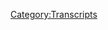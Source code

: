 {{Transcript
    | title         = [[353: Mark Richards Pt. 11]]
    | caption       = [https://knowledgefight.libsyn.com/knowledge-fight-mark-richards-pt-11 Listen to this episode on Libsyn]
    | episodeNumber = [[353: Mark Richards Pt. 11|353]]
    | length        = 03:03:05
}}

{{MessageBox
    | header     = Warning: Bot Generated Content
    | text       = This transcript was automatically generated by transcription software and likely contains many mistakes and misattributions. Please check the audio for definitive quotes, attribution, and context.
    | image      = N3yvass4myg91.webp
    | imagewidth = 50px
    | id         = warning
}}

{{TranscriptBlock
    | name      = Unknown Speaker
    | timestamp = 00:00:00.000
    | text      = I'm sick of them posing as if they're the good guys, saying we are the bad guys.
}}

{{TranscriptBlock
    | name      = Unknown Speaker
    | timestamp = 00:00:25.480
    | text      = I'm sick of them posing as if they're the good guys, saying we are the bad guys.
}}

{{TranscriptBlock
    | name      = Unknown Speaker
    | timestamp = 00:00:32.479
    | text      = I'm sick of them posing as if they're the good guys, saying we are the bad guys, saying
}}

{{TranscriptBlock
    | name      = Unknown Speaker
    | timestamp = 00:01:02.320
    | text      = we are the bad guys, saying we are the bad guys, saying we are the bad guys, saying we
}}

{{TranscriptBlock
    | name      = Unknown Speaker
    | timestamp = 00:01:28.879
    | text      = are the bad guys, saying we are the bad guys, saying we are the bad guys, saying we are
}}

{{TranscriptBlock
    | name      = Unknown Speaker
    | timestamp = 00:01:47.319
    | text      = the bad guys, saying we are the bad guys, saying we are the bad guys, saying we are
}}

{{TranscriptBlock
    | name      = Unknown Speaker
    | timestamp = 00:02:12.280
    | text      = the bad guys, saying we are the bad guys, saying we are the bad guys, saying we are
}}

{{TranscriptBlock
    | name      = Unknown Speaker
    | timestamp = 00:02:31.719
    | text      = the bad guys, saying we are the bad guys, saying we are the bad guys, saying we are
}}

{{TranscriptBlock
    | name      = Unknown Speaker
    | timestamp = 00:02:48.479
    | text      = the bad guys, saying we are the bad guys, saying we are the bad guys, saying we are
}}

{{TranscriptBlock
    | name      = Unknown Speaker
    | timestamp = 00:03:05.240
    | text      = the bad guys, saying we are the bad guys, saying we are the bad guys, saying we are
}}

{{TranscriptBlock
    | name      = Unknown Speaker
    | timestamp = 00:03:29.120
    | text      = the bad guys, saying we are the bad guys, saying we are the bad guys, saying we are
}}

{{TranscriptBlock
    | name      = Unknown Speaker
    | timestamp = 00:03:45.240
    | text      = the bad guys, saying we are the bad guys, saying we are the bad guys, saying we are
}}

{{TranscriptBlock
    | name      = Unknown Speaker
    | timestamp = 00:04:03.479
    | text      = Let's just let him out that I guess that's the hell in the cell Seth Rollins had a sledgehammer and the ref said no no
}}

{{TranscriptBlock
    | name      = Unknown Speaker
    | timestamp = 00:04:09.360
    | text      = No, no
}}

{{TranscriptBlock
    | name      = Unknown Speaker
    | timestamp = 00:04:11.360
    | text      = Meanwhile I grew up watching like Triple H. His weapon of choice was a sledgehammer. Yeah, you always carry on this
}}

{{TranscriptBlock
    | name      = Unknown Speaker
    | timestamp = 00:04:17.360
    | text      = It's like this is ridiculous. So anyway, that'll that'll dissuade me from ever actually doing a wrestling
}}

{{TranscriptBlock
    | name      = Unknown Speaker
    | timestamp = 00:04:24.420
    | text      = Yeah, yeah bad taste in my mouth. I got from I don't even watch that much wrestling anymore
}}

{{TranscriptBlock
    | name      = Unknown Speaker
    | timestamp = 00:04:29.279
    | text      = I just like randomly checked in on Sunday. Yeah, I was like, whoo. This is disaster. Not great. Oh, no, not great
}}

{{TranscriptBlock
    | name      = Unknown Speaker
    | timestamp = 00:04:36.959
    | text      = that's that stinks because now that everybody is a
}}

{{TranscriptBlock
    | name      = Unknown Speaker
    | timestamp = 00:04:40.319
    | text      = Pretty well versed in not just the the wrestling match
}}

{{TranscriptBlock
    | name      = Unknown Speaker
    | timestamp = 00:04:43.519
    | text      = But also the meta games played above it on the on the writing letter
}}

{{TranscriptBlock
    | name      = Unknown Speaker
    | timestamp = 00:04:47.519
    | text      = It seems like they have far more freedom to do what whatever they want and ending in a disqualification in a cell matches
}}

{{TranscriptBlock
    | name      = Unknown Speaker
    | timestamp = 00:04:54.279
    | text      = That's bad. Yeah
}}

{{TranscriptBlock
    | name      = Unknown Speaker
    | timestamp = 00:04:56.079
    | text      = When sort of that the kayfabe is gone. Yeah, everyone kind of understands there's a storytelling
}}

{{TranscriptBlock
    | name      = Unknown Speaker
    | timestamp = 00:05:02.040
    | text      = No one's trying to pretend it's actually people fighting each other. Yeah, it does introduce a like well, that was a decision. Yeah
}}

{{TranscriptBlock
    | name      = Unknown Speaker
    | timestamp = 00:05:09.399
    | text      = Yeah, yeah, you you thought about that in advance yeah, it's strange
}}

{{TranscriptBlock
    | name      = Unknown Speaker
    | timestamp = 00:05:14.040
    | text      = Yeah, anyway, this is a podcast where I know quite a bit about I guess hell in a cell from the other night
}}

{{TranscriptBlock
    | name      = Unknown Speaker
    | timestamp = 00:05:19.839
    | text      = Yeah, I know a lot about Alex Jones and I don't know anything about either correct
}}

{{TranscriptBlock
    | name      = Unknown Speaker
    | timestamp = 00:05:23.560
    | text      = But it doesn't matter Jordan because today we are taking a long overdue wacky Wednesday break to finally
}}

{{TranscriptBlock
    | name      = Unknown Speaker
    | timestamp = 00:05:32.319
    | text      = To finally get back to project Camelot land to check in with old sweary Carrie Cassidy. Oh, yeah
}}

{{TranscriptBlock
    | name      = Unknown Speaker
    | timestamp = 00:05:38.360
    | text      = Carrie Cassidy is a
}}

{{TranscriptBlock
    | name      = Unknown Speaker
    | timestamp = 00:05:40.319
    | text      = Woman who goes around and interviews space weirdos who claim to have been to space have a lot of interactions with space
}}

{{TranscriptBlock
    | name      = Unknown Speaker
    | timestamp = 00:05:47.639
    | text      = Or just have a telescope one guy who works at a bus station has a telescope and she's interviewed interviewed him
}}

{{TranscriptBlock
    | name      = Unknown Speaker
    | timestamp = 00:05:55.920
    | text      = Man her roster is not good not deep I was going through it and there's just man
}}

{{TranscriptBlock
    | name      = Unknown Speaker
    | timestamp = 00:06:01.759
    | text      = There's such lunatics that she's talked to
}}

{{TranscriptBlock
    | name      = Unknown Speaker
    | timestamp = 00:06:04.040
    | text      = But her main lunatic the main person her biggest source is a guy named Mark Richards who is in prison for a masterminding a murder
}}

{{TranscriptBlock
    | name      = Unknown Speaker
    | timestamp = 00:06:11.319
    | text      = They absolutely committed. Yes, she claims that he's innocent and so does he
}}

{{TranscriptBlock
    | name      = Unknown Speaker
    | timestamp = 00:06:16.240
    | text      = He was he was off-planet at the time. We will get into that a little bit. Yes, that is rehashed
}}

{{TranscriptBlock
    | name      = Unknown Speaker
    | timestamp = 00:06:21.079
    | text      = Yeah, of course it is as always I imagine so and he he tells Carrie stories about how he's a secret space program
}}

{{TranscriptBlock
    | name      = Unknown Speaker
    | timestamp = 00:06:29.399
    | text      = captain and
}}

{{TranscriptBlock
    | name      = Unknown Speaker
    | timestamp = 00:06:30.639
    | text      = One of the greatest heroes that humanity has ever known 100% and she believes everything he tells her his father is the Dutchman
}}

{{TranscriptBlock
    | name      = Unknown Speaker
    | timestamp = 00:06:37.920
    | text      = Flying Dutchman. Yep. Yep. I can't remember his real first name, but he's got an invisible
}}

{{TranscriptBlock
    | name      = Unknown Speaker
    | timestamp = 00:06:44.040
    | text      = Visible artificial and intelligent was it artificial intelligence or was it regular intelligence?
}}

{{TranscriptBlock
    | name      = Unknown Speaker
    | timestamp = 00:06:49.240
    | text      = It's I think it's a regular intelligent is a sentient spacecraft. Yeah Minerva. Yeah. Yeah. Yeah
}}

{{TranscriptBlock
    | name      = Unknown Speaker
    | timestamp = 00:06:54.439
    | text      = There's a lot of details. We'll get into some yeah, and if you want to know more about it
}}

{{TranscriptBlock
    | name      = Unknown Speaker
    | timestamp = 00:06:57.860
    | text      = We have a bunch of episodes about him, but this is the 11th interview and it's very exciting
}}

{{TranscriptBlock
    | name      = Unknown Speaker
    | timestamp = 00:07:02.620
    | text      = We've been waiting for a long time for Gary to do anything worth going over. Oh, yeah, and so here we are
}}

{{TranscriptBlock
    | name      = Unknown Speaker
    | timestamp = 00:07:07.959
    | text      = But before we get down to that great excitement
}}

{{TranscriptBlock
    | name      = Unknown Speaker
    | timestamp = 00:07:10.279
    | text      = We should take a little moment Jordan to say thank you to people who have signed up and are supporting the show
}}

{{TranscriptBlock
    | name      = Unknown Speaker
    | timestamp = 00:07:14.399
    | text      = That sounds great. So first of all, David, thank you so much. You are now policy wonk. I'm a policy wonk
}}

{{TranscriptBlock
    | name      = Unknown Speaker
    | timestamp = 00:07:20.480
    | text      = Next Alex Jones in the bone zone. Thank you so much. You are now a policy wonk. I'm a policy wonk
}}

{{TranscriptBlock
    | name      = Unknown Speaker
    | timestamp = 00:07:27.240
    | text      = AJ in the BJ or BZ. I think that's buzz marketing. Yeah caveman. Okay, possibly fair enough next Jonathan
}}

{{TranscriptBlock
    | name      = Unknown Speaker
    | timestamp = 00:07:34.519
    | text      = Thank you so much. You are now a policy wonk. I'm a policy wonk
}}

{{TranscriptBlock
    | name      = Unknown Speaker
    | timestamp = 00:07:37.740
    | text      = Johnny next Cara. Thank you so much. You are now policy wonk. I'm a policy wonk. Thank you so much Cara. That's kahra
}}

{{TranscriptBlock
    | name      = Unknown Speaker
    | timestamp = 00:07:46.060
    | text      = Oh, thank you
}}

{{TranscriptBlock
    | name      = Unknown Speaker
    | timestamp = 00:07:47.980
    | text      = Next a bloat of hippos. Thank you so much. You are now a policy wonk. I'm a policy wonk. Thank you so much
}}

{{TranscriptBlock
    | name      = Unknown Speaker
    | timestamp = 00:07:53.620
    | text      = Thank you very much the concept of collective nouns, but everybody knows it's a murder of hippo
}}

{{TranscriptBlock
    | name      = Unknown Speaker
    | timestamp = 00:07:57.779
    | text      = It is it we can't use that forever. It is for okay. I didn't know that
}}

{{TranscriptBlock
    | name      = Unknown Speaker
    | timestamp = 00:08:01.500
    | text      = Oh, then finally like to say thank you to some people who have signed up on an elevated level
}}

{{TranscriptBlock
    | name      = Unknown Speaker
    | timestamp = 00:08:05.379
    | text      = We appreciate that very much. So first of all, thank you so much William. Thank you so much Rochelle and thank you so much
}}

{{TranscriptBlock
    | name      = Unknown Speaker
    | timestamp = 00:08:11.540
    | text      = Nicholas you are all wonderful technocrats
}}

{{TranscriptBlock
    | name      = Unknown Speaker
    | timestamp = 00:08:14.860
    | text      = I'm a policy wonk crikey mate. That's fantastic. Have yourself a brew. How's your 401k doing, bro?
}}

{{TranscriptBlock
    | name      = Unknown Speaker
    | timestamp = 00:08:20.819
    | text      = We got to go full tilt boogie on this Watson. All right, let's just get down to business
}}

{{TranscriptBlock
    | name      = Unknown Speaker
    | timestamp = 00:08:24.660
    | text      = We ain't making that money off that heroin. Why you pimps so good. My neck is freakishly large
}}

{{TranscriptBlock
    | name      = Unknown Speaker
    | timestamp = 00:08:30.379
    | text      = I declare info war on you. Thank you so much William Rochelle and Nicholas. Yes
}}

{{TranscriptBlock
    | name      = Unknown Speaker
    | timestamp = 00:08:36.299
    | text      = Thank you very much and stick around at the end of the episode
}}

{{TranscriptBlock
    | name      = Unknown Speaker
    | timestamp = 00:08:38.860
    | text      = We'll be doing some more shout outs to get closer to current on our there are roster of wonks
}}

{{TranscriptBlock
    | name      = Unknown Speaker
    | timestamp = 00:08:45.340
    | text      = Yeah, we feel like people are waiting a long time to lower backed up and we don't want to do that now
}}

{{TranscriptBlock
    | name      = Unknown Speaker
    | timestamp = 00:08:50.179
    | text      = We love you. Yeah, and if you're out there thinking hey, I enjoy this show
}}

{{TranscriptBlock
    | name      = Unknown Speaker
    | timestamp = 00:08:53.700
    | text      = I'd like to support what these guys do you can do that by going to our website clicking the button
}}

{{TranscriptBlock
    | name      = Unknown Speaker
    | timestamp = 00:08:57.720
    | text      = That says sports show take you to our patreon where which you know, hey patreon is not perfect. But yeah, what are you gonna do?
}}

{{TranscriptBlock
    | name      = Unknown Speaker
    | timestamp = 00:09:04.659
    | text      = Yeah, I'm not going on hate Rion. I
}}

{{TranscriptBlock
    | name      = Unknown Speaker
    | timestamp = 00:09:07.740
    | text      = don't even know if that still exists, but
}}

{{TranscriptBlock
    | name      = Unknown Speaker
    | timestamp = 00:09:10.220
    | text      = Anyway, Jordan, we're gonna get down to business. Let's do it first. Here's an out-of-context drop from today's show
}}

{{TranscriptBlock
    | name      = Unknown Speaker
    | timestamp = 00:09:16.740
    | text      = Now who you gonna call when you go to war with ET?
}}

{{TranscriptBlock
    | name      = Unknown Speaker
    | timestamp = 00:09:21.220
    | text      = Ghostbusters
}}

{{TranscriptBlock
    | name      = Unknown Speaker
    | timestamp = 00:09:23.220
    | text      = Oh
}}

{{TranscriptBlock
    | name      = Unknown Speaker
    | timestamp = 00:09:25.740
    | text      = Drew Barrymore, no, you do not ask who you're gonna call if the answer is not the Ghostbusters
}}

{{TranscriptBlock
    | name      = Unknown Speaker
    | timestamp = 00:09:34.820
    | text      = It's in the song
}}

{{TranscriptBlock
    | name      = Unknown Speaker
    | timestamp = 00:09:39.379
    | text      = And it seemed like she was saying it without the real knowledge of what she was doing I can't imagine that I
}}

{{TranscriptBlock
    | name      = Unknown Speaker
    | timestamp = 00:09:45.419
    | text      = Really feel like who you're gonna call. Who are you gonna cry? No, I should you call
}}

{{TranscriptBlock
    | name      = Unknown Speaker
    | timestamp = 00:09:50.100
    | text      = I bet if you asked her she'd be like, I don't know what Ghostbusters is
}}

{{TranscriptBlock
    | name      = Unknown Speaker
    | timestamp = 00:09:53.139
    | text      = Well, the answer isn't Ghostbusters if you're gonna fight ET. Okay. I assume it's the secret space program. It's probably mark
}}

{{TranscriptBlock
    | name      = Unknown Speaker
    | timestamp = 00:09:59.980
    | text      = Yeah, so here we go. Let's jump in with very standard
}}

{{TranscriptBlock
    | name      = Unknown Speaker
    | timestamp = 00:10:04.799
    | text      = Episode introduction from Carrie. Hi, I'm Carrie Cassidy from project Camelot. Hi Carrie today
}}

{{TranscriptBlock
    | name      = Unknown Speaker
    | timestamp = 00:10:10.980
    | text      = I'm gonna be covering my latest interview with Captain Mark Richards of the secret space program and
}}

{{TranscriptBlock
    | name      = Unknown Speaker
    | timestamp = 00:10:16.700
    | text      = I interviewed him in the beginning of September. However, I've had multiple issues with both computers and
}}

{{TranscriptBlock
    | name      = Unknown Speaker
    | timestamp = 00:10:25.620
    | text      = the
}}

{{TranscriptBlock
    | name      = Unknown Speaker
    | timestamp = 00:10:26.679
    | text      = various
}}

{{TranscriptBlock
    | name      = Unknown Speaker
    | timestamp = 00:10:27.820
    | text      = Renditions I've tried to do of this
}}

{{TranscriptBlock
    | name      = Unknown Speaker
    | timestamp = 00:10:30.019
    | text      = little talk and
}}

{{TranscriptBlock
    | name      = Unknown Speaker
    | timestamp = 00:10:32.179
    | text      = Now I'm trying this all over again. So here we go. And hopefully this will work
}}

{{TranscriptBlock
    | name      = Unknown Speaker
    | timestamp = 00:10:37.580
    | text      = So apparently she has recorded this a couple times. Yeah. Yeah, that is important. It definitely comes into play. Okay, okay
}}

{{TranscriptBlock
    | name      = Unknown Speaker
    | timestamp = 00:10:45.480
    | text      = So she's delayed in this she has gone to visit Mark Richards
}}

{{TranscriptBlock
    | name      = Unknown Speaker
    | timestamp = 00:10:50.039
    | text      = Maybe like a month ago or so and now she's finally being able to get this information out. Right, right
}}

{{TranscriptBlock
    | name      = Unknown Speaker
    | timestamp = 00:10:55.559
    | text      = And that's great as we know every single time the Carrie comes back from visiting Mark Richards. She can't record any audio
}}

{{TranscriptBlock
    | name      = Unknown Speaker
    | timestamp = 00:11:02.799
    | text      = She can't record video. So all we have to go on is her memory of things right, but thankfully the
}}

{{TranscriptBlock
    | name      = Unknown Speaker
    | timestamp = 00:11:08.639
    | text      = The prison people don't allow her to have a pen. I know but she does get a small pencil
}}

{{TranscriptBlock
    | name      = Unknown Speaker
    | timestamp = 00:11:16.200
    | text      = So what happens is I am only allowed a pencil small pencil to take notes with so
}}

{{TranscriptBlock
    | name      = Unknown Speaker
    | timestamp = 00:11:23.559
    | text      = This is called total recall 11. This is my 11th interview with Captain Mark Richard
}}

{{TranscriptBlock
    | name      = Unknown Speaker
    | timestamp = 00:11:28.440
    | text      = So what happens is what I go into the prison and what is she just got around three hours?
}}

{{TranscriptBlock
    | name      = Unknown Speaker
    | timestamp = 00:11:34.100
    | text      = sometimes longer I think this time it was around three hours and I
}}

{{TranscriptBlock
    | name      = Unknown Speaker
    | timestamp = 00:11:39.139
    | text      = Am able to ask him as many questions as I can even think of although
}}

{{TranscriptBlock
    | name      = Unknown Speaker
    | timestamp = 00:11:43.980
    | text      = I'm not allowed to take any notes into the prison
}}

{{TranscriptBlock
    | name      = Unknown Speaker
    | timestamp = 00:11:46.620
    | text      = So if I didn't remember to ask a question that you requested I do apologize. I
}}

{{TranscriptBlock
    | name      = Unknown Speaker
    | timestamp = 00:11:54.259
    | text      = Don't I mean, I guess that kind of makes sense. You don't want to let someone bring in some rise like information, right?
}}

{{TranscriptBlock
    | name      = Unknown Speaker
    | timestamp = 00:12:00.500
    | text      = Right, I can maybe see that that flow. Can you bring in your phone? I think they probably confiscated
}}

{{TranscriptBlock
    | name      = Unknown Speaker
    | timestamp = 00:12:06.659
    | text      = Yeah, they would I would assume so otherwise you can use your notes. Oh, yeah
}}

{{TranscriptBlock
    | name      = Unknown Speaker
    | timestamp = 00:12:10.539
    | text      = If you're going to talk to a cult leader
}}

{{TranscriptBlock
    | name      = Unknown Speaker
    | timestamp = 00:12:13.220
    | text      = Slash a murderer, right? Right. Maybe they don't want you to have your phone with that's probably a good idea
}}

{{TranscriptBlock
    | name      = Unknown Speaker
    | timestamp = 00:12:18.500
    | text      = So you responded exactly as I hoped you might to that jump cut. There's a huge jump cut there
}}

{{TranscriptBlock
    | name      = Unknown Speaker
    | timestamp = 00:12:25.220
    | text      = Yeah
}}

{{TranscriptBlock
    | name      = Unknown Speaker
    | timestamp = 00:12:25.539
    | text      = Oh, yeah, and this has to do with what Carrie said in the introduction that she's having difficulties. There's clearly tech problems going on
}}

{{TranscriptBlock
    | name      = Unknown Speaker
    | timestamp = 00:12:33.139
    | text      = Okay, but then there's also like you'll see a theme developing that she's just editing this very weirdly
}}

{{TranscriptBlock
    | name      = Unknown Speaker
    | timestamp = 00:12:39.179
    | text      = Yeah, this broadcast that she is she's putting out
}}

{{TranscriptBlock
    | name      = Unknown Speaker
    | timestamp = 00:12:41.860
    | text      = Yeah, I have some theories about that and we'll get to them as this goes along
}}

{{TranscriptBlock
    | name      = Unknown Speaker
    | timestamp = 00:12:46.139
    | text      = But what's important is that Mark Richards is not a murderer right as we know to be
}}

{{TranscriptBlock
    | name      = Unknown Speaker
    | timestamp = 00:12:49.960
    | text      = Sure, sure, sure proven in the the court system all evidence confessions of his conspirators know all of these things not true
}}

{{TranscriptBlock
    | name      = Unknown Speaker
    | timestamp = 00:12:57.000
    | text      = He was not he was framed for murder
}}

{{TranscriptBlock
    | name      = Unknown Speaker
    | timestamp = 00:12:59.399
    | text      = And for everybody who hasn't heard all of the Mark Richards episodes here is Carrie explaining the situation
}}

{{TranscriptBlock
    | name      = Unknown Speaker
    | timestamp = 00:13:04.679
    | text      = Okay in the beginning. I want to say this
}}

{{TranscriptBlock
    | name      = Unknown Speaker
    | timestamp = 00:13:07.840
    | text      = Sort of there was the word this interview takes place in prison in Northern, California
}}

{{TranscriptBlock
    | name      = Unknown Speaker
    | timestamp = 00:13:13.919
    | text      = and
}}

{{TranscriptBlock
    | name      = Unknown Speaker
    | timestamp = 00:13:15.039
    | text      = For over 35 years. Captain Mark Richards has been and still is a prisoner of war in the war
}}

{{TranscriptBlock
    | name      = Unknown Speaker
    | timestamp = 00:13:22.639
    | text      = Between on and off planet races that have dominated earth for centuries
}}

{{TranscriptBlock
    | name      = Unknown Speaker
    | timestamp = 00:13:27.799
    | text      = he is an honorable officer of the Navy who because of his rebellion against the Draco and
}}

{{TranscriptBlock
    | name      = Unknown Speaker
    | timestamp = 00:13:34.399
    | text      = Reptoids which is called the Luciferian Alliance is considered a threat to their operations
}}

{{TranscriptBlock
    | name      = Unknown Speaker
    | timestamp = 00:13:40.500
    | text      = He was framed for a murder. He is accused of having masterminded while he was on a mission off-planet
}}

{{TranscriptBlock
    | name      = Unknown Speaker
    | timestamp = 00:13:47.539
    | text      = In service to humanity, of course
}}

{{TranscriptBlock
    | name      = Unknown Speaker
    | timestamp = 00:13:50.820
    | text      = He was a captain of a starship Enterprise type vessel from an a very early age. In fact
}}

{{TranscriptBlock
    | name      = Unknown Speaker
    | timestamp = 00:13:59.139
    | text      = Probably early 20s and even earlier than that
}}

{{TranscriptBlock
    | name      = Unknown Speaker
    | timestamp = 00:14:02.779
    | text      = until he was arrested in I believe it was 1982 and
}}

{{TranscriptBlock
    | name      = Unknown Speaker
    | timestamp = 00:14:07.580
    | text      = Framed for murder as a mastermind
}}

{{TranscriptBlock
    | name      = Unknown Speaker
    | timestamp = 00:14:13.139
    | text      = Again he is framed for a murder
}}

{{TranscriptBlock
    | name      = Unknown Speaker
    | timestamp = 00:14:14.820
    | text      = He is accused of having masterminded while he was on a mission off-planet in service to humanity
}}

{{TranscriptBlock
    | name      = Unknown Speaker
    | timestamp = 00:14:20.299
    | text      = You hear that that's just exactly repeating what she had just said that's because there's another jump cut there where she's like redoing
}}

{{TranscriptBlock
    | name      = Unknown Speaker
    | timestamp = 00:14:28.019
    | text      = This what is going on? I have a big theory about this
}}

{{TranscriptBlock
    | name      = Unknown Speaker
    | timestamp = 00:14:32.059
    | text      = So my first thought when we got the first jump cut was she called the prison guards like Zionists or something like that
}}

{{TranscriptBlock
    | name      = Unknown Speaker
    | timestamp = 00:14:37.860
    | text      = That would be my first thought is like oh, she's cutting out a lot of weird shit. I think
}}

{{TranscriptBlock
    | name      = Unknown Speaker
    | timestamp = 00:14:42.940
    | text      = There's good reason for you to think that I don't know. I don't think that's the case. Okay, but based on what we know
}}

{{TranscriptBlock
    | name      = Unknown Speaker
    | timestamp = 00:14:50.860
    | text      = The different picture that we have of her from when we started
}}

{{TranscriptBlock
    | name      = Unknown Speaker
    | timestamp = 00:14:55.700
    | text      = Yeah, I think she she might believe some things like that. I don't think that that's the case
}}

{{TranscriptBlock
    | name      = Unknown Speaker
    | timestamp = 00:15:00.259
    | text      = Yeah, I think that I think this is just clunky editing. Yeah, she's going to create a conspiracy out of it
}}

{{TranscriptBlock
    | name      = Unknown Speaker
    | timestamp = 00:15:07.100
    | text      = Oh, do you think she's doing it on purpose? And okay, I do just shitty at editing. Yes. Gotcha. I gotcha
}}

{{TranscriptBlock
    | name      = Unknown Speaker
    | timestamp = 00:15:13.379
    | text      = Okay, and I think she keeps this speaking because there's a there's a an instance of this later where she uses the wrong
}}

{{TranscriptBlock
    | name      = Unknown Speaker
    | timestamp = 00:15:21.419
    | text      = Name for someone and then there's immediately a jump cut
}}

{{TranscriptBlock
    | name      = Unknown Speaker
    | timestamp = 00:15:24.139
    | text      = So like it's pretty clear to me that what's going on is that she's fucking up her script
}}

{{TranscriptBlock
    | name      = Unknown Speaker
    | timestamp = 00:15:28.899
    | text      = yeah, and then she's poorly editing the pieces together and then after the fact is like inserting an
}}

{{TranscriptBlock
    | name      = Unknown Speaker
    | timestamp = 00:15:35.460
    | text      = Explanation for it. She's gonna end up blaming aliens. Oh, yeah. No, of course, of course
}}

{{TranscriptBlock
    | name      = Unknown Speaker
    | timestamp = 00:15:39.860
    | text      = I feel like I can tell you that now cuz it's kind of implied right, right. I'm not worried about that
}}

{{TranscriptBlock
    | name      = Unknown Speaker
    | timestamp = 00:15:44.580
    | text      = Yeah, I have not experienced this in other interviews of hers these like this like high level
}}

{{TranscriptBlock
    | name      = Unknown Speaker
    | timestamp = 00:15:50.299
    | text      = Yeah of just terrible presentation this editing the the slip ups and like like at the end of that
}}

{{TranscriptBlock
    | name      = Unknown Speaker
    | timestamp = 00:15:56.860
    | text      = she she says that he was framed for this murder because he was off planet in service of humanity a
}}

{{TranscriptBlock
    | name      = Unknown Speaker
    | timestamp = 00:16:01.340
    | text      = Small pause and then it the exact same thing again. It's like this is just you need to smooth this out
}}

{{TranscriptBlock
    | name      = Unknown Speaker
    | timestamp = 00:16:07.059
    | text      = Yeah, that's weird. Yeah, it indicates a lack of care about the product you're putting
}}

{{TranscriptBlock
    | name      = Unknown Speaker
    | timestamp = 00:16:11.940
    | text      = Yeah, when you have this level of and like hey, you know, like if it's this bad and there's like
}}

{{TranscriptBlock
    | name      = Unknown Speaker
    | timestamp = 00:16:18.220
    | text      = Jump cuts to the point where just anybody listening is like what's going on? Yeah. What are you PJ dubs rerecord it?
}}

{{TranscriptBlock
    | name      = Unknown Speaker
    | timestamp = 00:16:23.779
    | text      = I know this is only an hour-long video. Well, she's already tried to record it a few times. Do I believe that Jordan?
}}

{{TranscriptBlock
    | name      = Unknown Speaker
    | timestamp = 00:16:29.980
    | text      = It's a long time. I believe that an hour. How long does that even take Dan about an hour? Yeah
}}

{{TranscriptBlock
    | name      = Unknown Speaker
    | timestamp = 00:16:36.779
    | text      = It's a one-to-one measurement
}}

{{TranscriptBlock
    | name      = Unknown Speaker
    | timestamp = 00:16:38.620
    | text      = So now we get down to the substance of what's going on
}}

{{TranscriptBlock
    | name      = Unknown Speaker
    | timestamp = 00:16:41.379
    | text      = This has all been prelude up to this point sure and now Carrie gets into
}}

{{TranscriptBlock
    | name      = Unknown Speaker
    | timestamp = 00:16:46.220
    | text      = I don't know if this is the big deal, but it takes up a bunch of her time
}}

{{TranscriptBlock
    | name      = Unknown Speaker
    | timestamp = 00:16:51.379
    | text      = And that is that she has run into a super soldier that we are kind of aware of that
}}

{{TranscriptBlock
    | name      = Unknown Speaker
    | timestamp = 00:16:56.539
    | text      = We've talked about in the past and he has a half-brained
}}

{{TranscriptBlock
    | name      = Unknown Speaker
    | timestamp = 00:17:00.820
    | text      = Hairbrained idea. Oh, okay. So the first
}}

{{TranscriptBlock
    | name      = Unknown Speaker
    | timestamp = 00:17:04.180
    | text      = Real topic that we discussed is the Randy Cramer situation
}}

{{TranscriptBlock
    | name      = Unknown Speaker
    | timestamp = 00:17:09.299
    | text      = revisiting the alien false flag scenario and
}}

{{TranscriptBlock
    | name      = Unknown Speaker
    | timestamp = 00:17:12.980
    | text      = I told mark briefly about that idea and
}}

{{TranscriptBlock
    | name      = Unknown Speaker
    | timestamp = 00:17:16.700
    | text      = Randy Cramer is again a super soldier u.s
}}

{{TranscriptBlock
    | name      = Unknown Speaker
    | timestamp = 00:17:20.900
    | text      = Marine and he was also speaking at the young conference with me and other speakers and
}}

{{TranscriptBlock
    | name      = Unknown Speaker
    | timestamp = 00:17:28.700
    | text      = Hopefully that footage will be available in the near future fingers crossed. I'd love to see that cover. It's amazing
}}

{{TranscriptBlock
    | name      = Unknown Speaker
    | timestamp = 00:17:35.539
    | text      = That'll be awesome. Um, so we got Randy Cramer who is actually the subject of our first project and write up
}}

{{TranscriptBlock
    | name      = Unknown Speaker
    | timestamp = 00:17:41.460
    | text      = Right discovered mark Richard. Yes. Yeah, who is a super soldier and he has come out and he's talking about the alien false flag
}}

{{TranscriptBlock
    | name      = Unknown Speaker
    | timestamp = 00:17:49.539
    | text      = Scenario, okay
}}

{{TranscriptBlock
    | name      = Unknown Speaker
    | timestamp = 00:17:50.700
    | text      = And I will just probably try and explain this to you right now because it's really hard to put together from what Carrie's saying
}}

{{TranscriptBlock
    | name      = Unknown Speaker
    | timestamp = 00:17:57.539
    | text      = naturally the bottom line here is
}}

{{TranscriptBlock
    | name      = Unknown Speaker
    | timestamp = 00:18:00.740
    | text      = that she believes that
}}

{{TranscriptBlock
    | name      = Unknown Speaker
    | timestamp = 00:18:03.740
    | text      = Randy Cramer is coming out to this conference that the two of them were speaking at and discussing on behalf of his military
}}

{{TranscriptBlock
    | name      = Unknown Speaker
    | timestamp = 00:18:10.039
    | text      = handlers share the idea of
}}

{{TranscriptBlock
    | name      = Unknown Speaker
    | timestamp = 00:18:13.319
    | text      = Precipitating an alien false flag in order to force disclosure. Okay. Okay disclosure of what alien exist
}}

{{TranscriptBlock
    | name      = Unknown Speaker
    | timestamp = 00:18:20.519
    | text      = Oh, okay. Okay. So all right, we need the world to understand that there's aliens and there's battles going on
}}

{{TranscriptBlock
    | name      = Unknown Speaker
    | timestamp = 00:18:27.319
    | text      = Down the street right understand. No, no over Lake Michigan right now do there are Stargate. There is a
}}

{{TranscriptBlock
    | name      = Unknown Speaker
    | timestamp = 00:18:33.880
    | text      = Happening there are Stargates everywhere. Anytime you see inclement weather. That's not a storm
}}

{{TranscriptBlock
    | name      = Unknown Speaker
    | timestamp = 00:18:38.720
    | text      = Oh, yeah cover for an alien battle. Have you ever known anybody with cancer?
}}

{{TranscriptBlock
    | name      = Unknown Speaker
    | timestamp = 00:18:43.119
    | text      = Actually spider venom probably. Yeah, so
}}

{{TranscriptBlock
    | name      = Unknown Speaker
    | timestamp = 00:18:46.799
    | text      = Giant spider better because of that because that's the real-world situation that we're dealing with we need disclosure
}}

{{TranscriptBlock
    | name      = Unknown Speaker
    | timestamp = 00:18:52.640
    | text      = Yeah of the alien so all humans can be aware of this stuff. However
}}

{{TranscriptBlock
    | name      = Unknown Speaker
    | timestamp = 00:18:56.559
    | text      = The evil powers that be the globalists the New World Order the Illuminati
}}

{{TranscriptBlock
    | name      = Unknown Speaker
    | timestamp = 00:19:00.400
    | text      = Yeah, you do not want to disclose all this stuff because if it is disclosed
}}

{{TranscriptBlock
    | name      = Unknown Speaker
    | timestamp = 00:19:04.720
    | text      = Humanity and the population will learn that they've been hoarding all of the secret technology for themselves
}}

{{TranscriptBlock
    | name      = Unknown Speaker
    | timestamp = 00:19:11.180
    | text      = Right free energy all the miracle cure. Yeah
}}

{{TranscriptBlock
    | name      = Unknown Speaker
    | timestamp = 00:19:15.539
    | text      = I
}}

{{TranscriptBlock
    | name      = Unknown Speaker
    | timestamp = 00:19:16.539
    | text      = Guess probably alchemy who knows. Oh, yeah, of course
}}

{{TranscriptBlock
    | name      = Unknown Speaker
    | timestamp = 00:19:19.859
    | text      = So all this stuff is alien technology that they've stolen for themselves will be revealed
}}

{{TranscriptBlock
    | name      = Unknown Speaker
    | timestamp = 00:19:24.740
    | text      = Yeah, and then there will be a lynch mob out on the street trying to like why did you keep this technology from us?
}}

{{TranscriptBlock
    | name      = Unknown Speaker
    | timestamp = 00:19:29.900
    | text      = Yeah, yeah, so in order to peacefully
}}

{{TranscriptBlock
    | name      = Unknown Speaker
    | timestamp = 00:19:32.220
    | text      = peacefully
}}

{{TranscriptBlock
    | name      = Unknown Speaker
    | timestamp = 00:19:33.539
    | text      = Do this
}}

{{TranscriptBlock
    | name      = Unknown Speaker
    | timestamp = 00:19:35.140
    | text      = They need to have an alien false flag
}}

{{TranscriptBlock
    | name      = Unknown Speaker
    | timestamp = 00:19:38.819
    | text      = They need to have a fake version of aliens appearing in order to explain this technology being rolled out
}}

{{TranscriptBlock
    | name      = Unknown Speaker
    | timestamp = 00:19:47.059
    | text      = Randy Kramer is coming out and saying that his military handlers or whatever. Yeah are
}}

{{TranscriptBlock
    | name      = Unknown Speaker
    | timestamp = 00:19:52.640
    | text      = Allowing him to start talking about that it it's convoluted
}}

{{TranscriptBlock
    | name      = Unknown Speaker
    | timestamp = 00:19:56.240
    | text      = That's why even just playing clips of Carrie talking about this right really make it make sense
}}

{{TranscriptBlock
    | name      = Unknown Speaker
    | timestamp = 00:20:01.099
    | text      = Okay, but that's what she's talking about. Okay, that's Randy Kramer's
}}

{{TranscriptBlock
    | name      = Unknown Speaker
    | timestamp = 00:20:05.859
    | text      = Input into this bullshit. Yeah, it is it is always fun to me how
}}

{{TranscriptBlock
    | name      = Unknown Speaker
    | timestamp = 00:20:10.460
    | text      = one the plans of their perceived enemies are
}}

{{TranscriptBlock
    | name      = Unknown Speaker
    | timestamp = 00:20:14.819
    | text      = Terrible, they're just they make no sense, right?
}}

{{TranscriptBlock
    | name      = Unknown Speaker
    | timestamp = 00:20:18.140
    | text      = It's stupid and now admittedly I would feel betrayed if I found out that like fucking Nancy Pelosi has all kinds of secret technology
}}

{{TranscriptBlock
    | name      = Unknown Speaker
    | timestamp = 00:20:25.759
    | text      = That would bum me out right but to their schemes to counter the ridiculous schemes are
}}

{{TranscriptBlock
    | name      = Unknown Speaker
    | timestamp = 00:20:32.160
    | text      = Far more ridiculous on top of that totally they wouldn't it's amazing
}}

{{TranscriptBlock
    | name      = Unknown Speaker
    | timestamp = 00:20:36.099
    | text      = Um the other the shitty at planning coming and going the other part of this too
}}

{{TranscriptBlock
    | name      = Unknown Speaker
    | timestamp = 00:20:41.480
    | text      = Is that like okay some of these miracle cures that Randy Kramer talks about involve age regression, right?
}}

{{TranscriptBlock
    | name      = Unknown Speaker
    | timestamp = 00:20:47.500
    | text      = They like eternal youth that kind of thing
}}

{{TranscriptBlock
    | name      = Unknown Speaker
    | timestamp = 00:20:49.759
    | text      = Why would David Rockefeller end up being like a super unhealthy 90 year old dude if he had access to this?
}}

{{TranscriptBlock
    | name      = Unknown Speaker
    | timestamp = 00:20:56.960
    | text      = This light extension age regression technology public face
}}

{{TranscriptBlock
    | name      = Unknown Speaker
    | timestamp = 00:21:01.480
    | text      = He takes the mask off when he gets home always come on. I'll come crazy mission impossible outcomes razor tells me you're correct
}}

{{TranscriptBlock
    | name      = Unknown Speaker
    | timestamp = 00:21:09.359
    | text      = so this leads into talking about this situation a little bit more and how the
}}

{{TranscriptBlock
    | name      = Unknown Speaker
    | timestamp = 00:21:15.319
    | text      = Carrie might not call it the globalists. They call it like the secret space whatever
}}

{{TranscriptBlock
    | name      = Unknown Speaker
    | timestamp = 00:21:20.680
    | text      = Yeah, the Illuminati for implies that kind of thing, right? They have all of this
}}

{{TranscriptBlock
    | name      = Unknown Speaker
    | timestamp = 00:21:25.880
    | text      = this technology and
}}

{{TranscriptBlock
    | name      = Unknown Speaker
    | timestamp = 00:21:28.279
    | text      = so this leads into like
}}

{{TranscriptBlock
    | name      = Unknown Speaker
    | timestamp = 00:21:31.079
    | text      = The dynamics of the disclosure stuff
}}

{{TranscriptBlock
    | name      = Unknown Speaker
    | timestamp = 00:21:34.039
    | text      = He was talking about the military's frustration
}}

{{TranscriptBlock
    | name      = Unknown Speaker
    | timestamp = 00:21:37.960
    | text      = with our current standstill on planet Earth with regard to disclosure and
}}

{{TranscriptBlock
    | name      = Unknown Speaker
    | timestamp = 00:21:42.920
    | text      = The fact that they have a very high state of technology
}}

{{TranscriptBlock
    | name      = Unknown Speaker
    | timestamp = 00:21:46.920
    | text      = In the secret space program that they have been unable to release into the public domain
}}

{{TranscriptBlock
    | name      = Unknown Speaker
    | timestamp = 00:21:52.920
    | text      = In part because disclosure has not happened here on earth. I thought it was come that is making everything much more difficult
}}

{{TranscriptBlock
    | name      = Unknown Speaker
    | timestamp = 00:22:00.599
    | text      = So what we have is a rogue civilization which involves the US military and the secret space program
}}

{{TranscriptBlock
    | name      = Unknown Speaker
    | timestamp = 00:22:07.079
    | text      = the Illuminati and various other factions including various et races sure and
}}

{{TranscriptBlock
    | name      = Unknown Speaker
    | timestamp = 00:22:13.799
    | text      = Therefore they are operating on
}}

{{TranscriptBlock
    | name      = Unknown Speaker
    | timestamp = 00:22:17.319
    | text      = basically
}}

{{TranscriptBlock
    | name      = Unknown Speaker
    | timestamp = 00:22:18.759
    | text      = What can even be considered to be?
}}

{{TranscriptBlock
    | name      = Unknown Speaker
    | timestamp = 00:22:21.160
    | text      = Thousands of years in advance of what we are currently dealing with here on planet
}}

{{TranscriptBlock
    | name      = Unknown Speaker
    | timestamp = 00:22:25.559
    | text      = I was a sows surface or do you mean it's called none. So this is a big deal and
}}

{{TranscriptBlock
    | name      = Unknown Speaker
    | timestamp = 00:22:31.799
    | text      = Randy Cramer military are now coming up with a solution that has to do with revisiting this idea of a
}}

{{TranscriptBlock
    | name      = Unknown Speaker
    | timestamp = 00:22:39.880
    | text      = Of a false flag alien invasion right or project blue beam, of course what it's been known by in the past
}}

{{TranscriptBlock
    | name      = Unknown Speaker
    | timestamp = 00:22:46.759
    | text      = Only thing that makes sense or a fake alien invasion
}}

{{TranscriptBlock
    | name      = Unknown Speaker
    | timestamp = 00:22:49.960
    | text      = So this is the the solution here. Uh, yes, sir. Have you ever heard of project blue beam?
}}

{{TranscriptBlock
    | name      = Unknown Speaker
    | timestamp = 00:22:55.319
    | text      = It comes up all the fucking time. Why would I have heard of project blue beam? Maybe if you know things fair enough
}}

{{TranscriptBlock
    | name      = Unknown Speaker
    | timestamp = 00:23:01.799
    | text      = Maybe if you're a researcher, I am not it's one of the biggest most popular
}}

{{TranscriptBlock
    | name      = Unknown Speaker
    | timestamp = 00:23:07.000
    | text      = Sort of things within UFO conspiracy paranormal communities and the first thing that I should point out to you
}}

{{TranscriptBlock
    | name      = Unknown Speaker
    | timestamp = 00:23:12.920
    | text      = I think this is very important about project blue beam. It's not a real thing
}}

{{TranscriptBlock
    | name      = Unknown Speaker
    | timestamp = 00:23:16.200
    | text      = Yeah, the name refers to a project that a guy named Serge Monast claimed to be a fake alien
}}

{{TranscriptBlock
    | name      = Unknown Speaker
    | timestamp = 00:23:21.880
    | text      = It refers to a project that a guy named Serge Monast claimed exists
}}

{{TranscriptBlock
    | name      = Unknown Speaker
    | timestamp = 00:23:26.039
    | text      = But no evidence to support the claim has ever been presented
}}

{{TranscriptBlock
    | name      = Unknown Speaker
    | timestamp = 00:23:29.319
    | text      = According to Monast, in order to fully bring in the new world order
}}

{{TranscriptBlock
    | name      = Unknown Speaker
    | timestamp = 00:23:33.480
    | text      = The bad guys first need to create a new age religion to replace the religions people currently subscribe to
}}

{{TranscriptBlock
    | name      = Unknown Speaker
    | timestamp = 00:23:39.559
    | text      = But it also seems like he's mostly interested in talking about the bringing down of christianity
}}

{{TranscriptBlock
    | name      = Unknown Speaker
    | timestamp = 00:23:43.799
    | text      = Yeah, if you look at his primary sources, it seems all about destroying christianity
}}

{{TranscriptBlock
    | name      = Unknown Speaker
    | timestamp = 00:23:47.880
    | text      = The other world religions are kind of just an afterthought that need to go down. This is mostly targeted at christianity
}}

{{TranscriptBlock
    | name      = Unknown Speaker
    | timestamp = 00:23:54.200
    | text      = So he wants to destroy christianity or oh, he's whistle-blowing on this project
}}

{{TranscriptBlock
    | name      = Unknown Speaker
    | timestamp = 00:23:59.319
    | text      = Sure. Sure. Sure. That seems to be his primary focus the destruction of christianity
}}

{{TranscriptBlock
    | name      = Unknown Speaker
    | timestamp = 00:24:04.119
    | text      = In order to achieve this goal
}}

{{TranscriptBlock
    | name      = Unknown Speaker
    | timestamp = 00:24:05.480
    | text      = They need to destroy these current religions
}}

{{TranscriptBlock
    | name      = Unknown Speaker
    | timestamp = 00:24:07.640
    | text      = Which the bad guys would do with targeted earthquakes at specific sites around the world
}}

{{TranscriptBlock
    | name      = Unknown Speaker
    | timestamp = 00:24:12.200
    | text      = Which would ultimately unearth evidence that contradicts the known world religions
}}

{{TranscriptBlock
    | name      = Unknown Speaker
    | timestamp = 00:24:16.140
    | text      = This would be a dumb plan since most religious belief is not based on empirical evidence
}}

{{TranscriptBlock
    | name      = Unknown Speaker
    | timestamp = 00:24:20.779
    | text      = And it isn't really susceptible to that kind of counterpoint. Also. It's a simpsons episode. Well, we'll get to that
}}

{{TranscriptBlock
    | name      = Unknown Speaker
    | timestamp = 00:24:29.819
    | text      = Either way even the simpsons did fucking space weirdo shit god
}}

{{TranscriptBlock
    | name      = Unknown Speaker
    | timestamp = 00:24:34.220
    | text      = Either way once this new world religion is in place the nwo would then use holograms to project the deities and avatars of each
}}

{{TranscriptBlock
    | name      = Unknown Speaker
    | timestamp = 00:24:41.819
    | text      = Religion to the people in the areas where that religion is prominent, right?
}}

{{TranscriptBlock
    | name      = Unknown Speaker
    | timestamp = 00:24:46.460
    | text      = So like jesus would show up in christian areas the buddha and buddhist ones muhammad and islamic ones
}}

{{TranscriptBlock
    | name      = Unknown Speaker
    | timestamp = 00:24:51.660
    | text      = I guess they'd throw a tree in for wiccans or something. I think yeah a really big one. Yeah
}}

{{TranscriptBlock
    | name      = Unknown Speaker
    | timestamp = 00:24:56.940
    | text      = Ultimately all of these avatars would then merge into one new god the god of the new world order the antichrist
}}

{{TranscriptBlock
    | name      = Unknown Speaker
    | timestamp = 00:25:03.660
    | text      = Sure, whichever one would then worship but it's all just a trick. It's all holograms
}}

{{TranscriptBlock
    | name      = Unknown Speaker
    | timestamp = 00:25:07.440
    | text      = Now now that the public accepts this new god the nwo would begin using electronic waves
}}

{{TranscriptBlock
    | name      = Unknown Speaker
    | timestamp = 00:25:13.519
    | text      = To begin projecting thoughts into people's heads making them think that god is talking to them
}}

{{TranscriptBlock
    | name      = Unknown Speaker
    | timestamp = 00:25:18.880
    | text      = This would facilitate their ultimate goal
}}

{{TranscriptBlock
    | name      = Unknown Speaker
    | timestamp = 00:25:20.640
    | text      = Which is making everyone think that a real crisis is imminent in the form of an impending alien invasion or the rapture
}}

{{TranscriptBlock
    | name      = Unknown Speaker
    | timestamp = 00:25:26.640
    | text      = Whatever form they decide to take yeah
}}

{{TranscriptBlock
    | name      = Unknown Speaker
    | timestamp = 00:25:28.880
    | text      = The people would be so scared that they would beg for the implementation of the new world order and just like that the one world
}}

{{TranscriptBlock
    | name      = Unknown Speaker
    | timestamp = 00:25:34.480
    | text      = Government is established easy is riding a riding a bike
}}

{{TranscriptBlock
    | name      = Unknown Speaker
    | timestamp = 00:25:39.200
    | text      = I I mean
}}

{{TranscriptBlock
    | name      = Unknown Speaker
    | timestamp = 00:25:42.319
    | text      = If everything goes according to plan I agree with you
}}

{{TranscriptBlock
    | name      = Unknown Speaker
    | timestamp = 00:25:47.119
    | text      = Yeah
}}

{{TranscriptBlock
    | name      = Unknown Speaker
    | timestamp = 00:25:48.319
    | text      = So longer there are zero zero mistakes along the way there that fucking rube goldberg machine of a silly plan
}}

{{TranscriptBlock
    | name      = Unknown Speaker
    | timestamp = 00:25:55.759
    | text      = There are a lot of really dumb parts to that plan probably too many to count
}}

{{TranscriptBlock
    | name      = Unknown Speaker
    | timestamp = 00:25:59.200
    | text      = Uh, and the date that this was supposed to be set into motion this plan
}}

{{TranscriptBlock
    | name      = Unknown Speaker
    | timestamp = 00:26:01.839
    | text      = It's been predicted incorrectly a lot of times
}}

{{TranscriptBlock
    | name      = Unknown Speaker
    | timestamp = 00:26:06.960
    | text      = I'm less interested in how logistically stupid this plan is and more interested in a few things
}}

{{TranscriptBlock
    | name      = Unknown Speaker
    | timestamp = 00:26:11.279
    | text      = That stick out to me that make me think that alex jones definitely believes in project blue beam
}}

{{TranscriptBlock
    | name      = Unknown Speaker
    | timestamp = 00:26:16.160
    | text      = Okay, but he's smart enough not to talk about it because he knows if he does he's gonna look like a fucking stupid space weirdo
}}

{{TranscriptBlock
    | name      = Unknown Speaker
    | timestamp = 00:26:22.400
    | text      = Yeah, yeah. Yeah first thing
}}

{{TranscriptBlock
    | name      = Unknown Speaker
    | timestamp = 00:26:24.720
    | text      = Alex definitely believes the globalists are trying to destroy christianity in order to have their own religion, right?
}}

{{TranscriptBlock
    | name      = Unknown Speaker
    | timestamp = 00:26:29.519
    | text      = He's said this a bunch of times whether it's in the form of saying that like the state is the new religion
}}

{{TranscriptBlock
    | name      = Unknown Speaker
    | timestamp = 00:26:35.039
    | text      = Or sometimes he says political correctness. Sure
}}

{{TranscriptBlock
    | name      = Unknown Speaker
    | timestamp = 00:26:38.079
    | text      = And it's always a thing where the globalists are trying to get rid of these religions because they're a threat
}}

{{TranscriptBlock
    | name      = Unknown Speaker
    | timestamp = 00:26:42.799
    | text      = Like christianity is a threat to the ability to the new world order coming into place right follows very closely with this. Uh,
}}

{{TranscriptBlock
    | name      = Unknown Speaker
    | timestamp = 00:26:48.880
    | text      = Yeah project blue beam. I believe I uh, I heard the quote from a knight's templar. Uh that religions are quote pesky
}}

{{TranscriptBlock
    | name      = Unknown Speaker
    | timestamp = 00:26:56.480
    | text      = Uh-huh. Second this supposed plan follows almost exactly the hegelian dialectic that alex is obsessed with the
}}

{{TranscriptBlock
    | name      = Unknown Speaker
    | timestamp = 00:27:03.839
    | text      = Problem reaction solution naturally, uh, and yet's how he insists the globalists operate
}}

{{TranscriptBlock
    | name      = Unknown Speaker
    | timestamp = 00:27:08.559
    | text      = They can only take power by creating chaos, which they then provide a solution to that sort of thing really fits with alex's
}}

{{TranscriptBlock
    | name      = Unknown Speaker
    | timestamp = 00:27:15.819
    | text      = Conception right, right, right third everything in this theory matches up with things that alex believes the un is behind the plans
}}

{{TranscriptBlock
    | name      = Unknown Speaker
    | timestamp = 00:27:23.440
    | text      = It involves destroying national sovereignty. It involves making all money electronic. It involves the destruction of the family unit
}}

{{TranscriptBlock
    | name      = Unknown Speaker
    | timestamp = 00:27:30.880
    | text      = It involves camps for people who won't accept the new world order. It involves the human sacrifice specifically of christian children
}}

{{TranscriptBlock
    | name      = Unknown Speaker
    | timestamp = 00:27:37.599
    | text      = It involves the literal devil being behind the new world order
}}

{{TranscriptBlock
    | name      = Unknown Speaker
    | timestamp = 00:27:40.960
    | text      = It involves movies and television shows preparing the world for the rollout of the plans predictive programming. Okay, there's heavy overlap
}}

{{TranscriptBlock
    | name      = Unknown Speaker
    | timestamp = 00:27:48.160
    | text      = That's a lot. Yeah, there's one other aspect. I might say too much maybe there's one other aspect to this
}}

{{TranscriptBlock
    | name      = Unknown Speaker
    | timestamp = 00:27:54.000
    | text      = That makes me suspect that alex believes this shit
}}

{{TranscriptBlock
    | name      = Unknown Speaker
    | timestamp = 00:27:56.720
    | text      = Most of the people who believe in this theory are basing their belief on a 1994 lecture given by surge monist
}}

{{TranscriptBlock
    | name      = Unknown Speaker
    | timestamp = 00:28:03.279
    | text      = One small point about this lecture. It's only available as a transcript published on educate yourself.org
}}

{{TranscriptBlock
    | name      = Unknown Speaker
    | timestamp = 00:28:09.839
    | text      = And I have bad news about this site
}}

{{TranscriptBlock
    | name      = Unknown Speaker
    | timestamp = 00:28:11.839
    | text      = Uh in the middle of the lecture the editor of the site interrupts to say quote at this point interrupting the transcript
}}

{{TranscriptBlock
    | name      = Unknown Speaker
    | timestamp = 00:28:17.519
    | text      = I'm compelled to include three statements from the protocols of the elders of sahana
}}

{{TranscriptBlock
    | name      = Unknown Speaker
    | timestamp = 00:28:26.160
    | text      = Compelled yeah by by whom the spirit christ
}}

{{TranscriptBlock
    | name      = Unknown Speaker
    | timestamp = 00:28:30.559
    | text      = In an effort to reinforce this monist guy his claims the natural move is to say this is right in line with the protocols
}}

{{TranscriptBlock
    | name      = Unknown Speaker
    | timestamp = 00:28:37.039
    | text      = Yeah, so I guess blue beam is being run by the jews. Yeah. Yeah, I
}}

{{TranscriptBlock
    | name      = Unknown Speaker
    | timestamp = 00:28:41.759
    | text      = How could we imagine that they weren't behind this?
}}

{{TranscriptBlock
    | name      = Unknown Speaker
    | timestamp = 00:28:44.160
    | text      = Sure, naturally in the lecture monist argues that the plan was originally to start this plan up in 1983
}}

{{TranscriptBlock
    | name      = Unknown Speaker
    | timestamp = 00:28:51.440
    | text      = Ultimately bringing in the new world order the next year which explains the name of orwell's book 1984
}}

{{TranscriptBlock
    | name      = Unknown Speaker
    | timestamp = 00:28:56.799
    | text      = There are always a lot of uh, oh he wrote the book
}}

{{TranscriptBlock
    | name      = Unknown Speaker
    | timestamp = 00:28:59.680
    | text      = That must mean that he's the one telling us what they're doing and so on and so forth
}}

{{TranscriptBlock
    | name      = Unknown Speaker
    | timestamp = 00:29:04.319
    | text      = Yes, this lecture was in 1994 and you know what that means the globalists are 10 years behind on their plans. Oh, oh no
}}

{{TranscriptBlock
    | name      = Unknown Speaker
    | timestamp = 00:29:11.599
    | text      = No
}}

{{TranscriptBlock
    | name      = Unknown Speaker
    | timestamp = 00:29:13.119
    | text      = No
}}

{{TranscriptBlock
    | name      = Unknown Speaker
    | timestamp = 00:29:14.480
    | text      = That's a claim that fucking no that's a claim that alex is so consistent in making we've joked about it a ton in the past
}}

{{TranscriptBlock
    | name      = Unknown Speaker
    | timestamp = 00:29:20.799
    | text      = Like how he randomly just says that they're 10 years behind with no citation or explanation for what he's talking about
}}

{{TranscriptBlock
    | name      = Unknown Speaker
    | timestamp = 00:29:26.960
    | text      = In my specific sources that i've been able to find that alex has referenced in other contexts
}}

{{TranscriptBlock
    | name      = Unknown Speaker
    | timestamp = 00:29:31.680
    | text      = I can't find any real concrete instances of people saying that the globalist plans are 10 years behind
}}

{{TranscriptBlock
    | name      = Unknown Speaker
    | timestamp = 00:29:36.160
    | text      = But this lecture about project blue beam now is very explicit about exactly that. No. No, stop it
}}

{{TranscriptBlock
    | name      = Unknown Speaker
    | timestamp = 00:29:42.799
    | text      = Does that mean that alex is taking his ideas from this place? Not necessarily
}}

{{TranscriptBlock
    | name      = Unknown Speaker
    | timestamp = 00:29:46.799
    | text      = But it's a possibility right it matches with this very bizarre element that we've seen. Yeah, uh, why are they 10 years behind?
}}

{{TranscriptBlock
    | name      = Unknown Speaker
    | timestamp = 00:29:54.000
    | text      = Well, I mean this project blue beam was 10 years behind very explicitly. Jesus. I don't know. Oh, man
}}

{{TranscriptBlock
    | name      = Unknown Speaker
    | timestamp = 00:30:00.640
    | text      = And this is right around when alex started his radio career. Oh god
}}

{{TranscriptBlock
    | name      = Unknown Speaker
    | timestamp = 00:30:04.079
    | text      = Yeah
}}

{{TranscriptBlock
    | name      = Unknown Speaker
    | timestamp = 00:30:06.000
    | text      = There's so much bullshit out there
}}

{{TranscriptBlock
    | name      = Unknown Speaker
    | timestamp = 00:30:08.240
    | text      = Naturally, we're gonna get coincidences and maybe it could be that maybe not even not even that maybe it could just be osmosis
}}

{{TranscriptBlock
    | name      = Unknown Speaker
    | timestamp = 00:30:14.559
    | text      = Like he's aware of these space weirdos given their 10 years and that's just filtered into his head, you know, that's possible
}}

{{TranscriptBlock
    | name      = Unknown Speaker
    | timestamp = 00:30:20.799
    | text      = But there are so many fucking ones that show up. Yeah
}}

{{TranscriptBlock
    | name      = Unknown Speaker
    | timestamp = 00:30:24.000
    | text      = It's it's entirely possible. It's just a coincidence and that a lot of people have ideas about the bad guys being 10 years behind
}}

{{TranscriptBlock
    | name      = Unknown Speaker
    | timestamp = 00:30:30.319
    | text      = Yeah, it's possible. I mean 10 is a nice round number. It certainly is. Yeah
}}

{{TranscriptBlock
    | name      = Unknown Speaker
    | timestamp = 00:30:34.799
    | text      = So carrie is listing off project blue beam as a time when the government had considered using an alien false flag in order to bring
}}

{{TranscriptBlock
    | name      = Unknown Speaker
    | timestamp = 00:30:41.039
    | text      = In control of the population and now she's learned that super soldier randy kramer along with his very real military cohorts
}}

{{TranscriptBlock
    | name      = Unknown Speaker
    | timestamp = 00:30:48.480
    | text      = Are thinking about using the same tricks to force the government's hand about alien disclosure
}}

{{TranscriptBlock
    | name      = Unknown Speaker
    | timestamp = 00:30:52.480
    | text      = So they'll be forced to release all the secret technology they've been keeping for themselves
}}

{{TranscriptBlock
    | name      = Unknown Speaker
    | timestamp = 00:30:55.680
    | text      = So we're using the nwo's plan against them new new new world order
}}

{{TranscriptBlock
    | name      = Unknown Speaker
    | timestamp = 00:31:01.099
    | text      = Obviously the first two problems that come up here are one
}}

{{TranscriptBlock
    | name      = Unknown Speaker
    | timestamp = 00:31:04.480
    | text      = There's no way randy kramer is going to be able to pull off of faking an alien invasion
}}

{{TranscriptBlock
    | name      = Unknown Speaker
    | timestamp = 00:31:08.319
    | text      = He doesn't have the resources the planning skills creativity or anything that would be needed right, right, right
}}

{{TranscriptBlock
    | name      = Unknown Speaker
    | timestamp = 00:31:12.960
    | text      = Yeah, he doesn't have these military handlers. No, this is all bullshit
}}

{{TranscriptBlock
    | name      = Unknown Speaker
    | timestamp = 00:31:15.920
    | text      = Yeah
}}

{{TranscriptBlock
    | name      = Unknown Speaker
    | timestamp = 00:31:16.640
    | text      = Second that's an issue project blue beam wasn't a real government plan and people have actually been able to trace down where serge
}}

{{TranscriptBlock
    | name      = Unknown Speaker
    | timestamp = 00:31:22.480
    | text      = monist got his ideas from uh
}}

{{TranscriptBlock
    | name      = Unknown Speaker
    | timestamp = 00:31:24.480
    | text      = okay, all the various plans that the new world order was supposedly going to be carrying out were all elements of an unproduced script that
}}

{{TranscriptBlock
    | name      = Unknown Speaker
    | timestamp = 00:31:31.680
    | text      = Gene Roddenberry had written in
}}

{{TranscriptBlock
    | name      = Unknown Speaker
    | timestamp = 00:31:33.680
    | text      = 1975 in a first attempt at making star trek into a movie
}}

{{TranscriptBlock
    | name      = Unknown Speaker
    | timestamp = 00:31:37.680
    | text      = The script had been unreleased in 1975 when he had written it and it got shelved but in
}}

{{TranscriptBlock
    | name      = Unknown Speaker
    | timestamp = 00:31:43.579
    | text      = 1994 just prior to monist coming out with his lecture in revelations
}}

{{TranscriptBlock
    | name      = Unknown Speaker
    | timestamp = 00:31:47.839
    | text      = Joel engel had written a book called gene roddenberry the myth and the man behind star trek
}}

{{TranscriptBlock
    | name      = Unknown Speaker
    | timestamp = 00:31:52.400
    | text      = Which had included a bunch of information about this shelved project
}}

{{TranscriptBlock
    | name      = Unknown Speaker
    | timestamp = 00:31:56.400
    | text      = Uh, though it was never made into a movie back in 1975
}}

{{TranscriptBlock
    | name      = Unknown Speaker
    | timestamp = 00:32:00.079
    | text      = Many elements of the original script were used in the 1991 star trek the next generation episode the devils do
}}

{{TranscriptBlock
    | name      = Unknown Speaker
    | timestamp = 00:32:06.720
    | text      = Which also predates monist's conspiracy theories all of this comes from star trek
}}

{{TranscriptBlock
    | name      = Unknown Speaker
    | timestamp = 00:32:12.480
    | text      = God damn it paccard
}}

{{TranscriptBlock
    | name      = Unknown Speaker
    | timestamp = 00:32:14.480
    | text      = Yeah, this is all just
}}

{{TranscriptBlock
    | name      = Unknown Speaker
    | timestamp = 00:32:22.400
    | text      = Of course of course, why wouldn't it be and the devils do is like a really highly rated episode like it's one of the like more
}}

{{TranscriptBlock
    | name      = Unknown Speaker
    | timestamp = 00:32:30.079
    | text      = uh, and it's also just about like
}}

{{TranscriptBlock
    | name      = Unknown Speaker
    | timestamp = 00:32:32.880
    | text      = captain paccard trying to get into like
}}

{{TranscriptBlock
    | name      = Unknown Speaker
    | timestamp = 00:32:35.680
    | text      = a legal arbitration against an alien
}}

{{TranscriptBlock
    | name      = Unknown Speaker
    | timestamp = 00:32:38.160
    | text      = It's it's like why isn't this a show it's awesome, but right right right, right
}}

{{TranscriptBlock
    | name      = Unknown Speaker
    | timestamp = 00:32:44.880
    | text      = Of course, we need to settle some trade disputes. Yeah. Yeah, I gotcha
}}

{{TranscriptBlock
    | name      = Unknown Speaker
    | timestamp = 00:32:48.799
    | text      = So project blue beam being used as an example is first of all, just like I mean, I love it. I love it
}}

{{TranscriptBlock
    | name      = Unknown Speaker
    | timestamp = 00:32:54.559
    | text      = I love the idea that this all just traces back to a
}}

{{TranscriptBlock
    | name      = Unknown Speaker
    | timestamp = 00:32:57.420
    | text      = Unproduced g rod. Well, I mean fucking mark richards
}}

{{TranscriptBlock
    | name      = Unknown Speaker
    | timestamp = 00:33:00.720
    | text      = Is piloted craft that was very much like, uh, the fucking uh star trek starship enterprise
}}

{{TranscriptBlock
    | name      = Unknown Speaker
    | timestamp = 00:33:07.839
    | text      = Yeah, I mean carrie said it earlier exactly. Yeah enterprise like craft it is it is never never surprising to me
}}

{{TranscriptBlock
    | name      = Unknown Speaker
    | timestamp = 00:33:14.400
    | text      = How little effort or imagination these people put into their bullshit? It's and it's crazy how overt it is
}}

{{TranscriptBlock
    | name      = Unknown Speaker
    | timestamp = 00:33:20.400
    | text      = Yeah, like this is something that even conspiracy communities and paranormal communities have called this out about
}}

{{TranscriptBlock
    | name      = Unknown Speaker
    | timestamp = 00:33:25.440
    | text      = Yeah, you don't need to go to skeptic sites to find the information about project blue beam just being a ripoff from star trek
}}

{{TranscriptBlock
    | name      = Unknown Speaker
    | timestamp = 00:33:31.920
    | text      = Right, right. You'll find that in ufo sites. They even discredit this shit. Oh, they discredit it
}}

{{TranscriptBlock
    | name      = Unknown Speaker
    | timestamp = 00:33:37.920
    | text      = Not all of them. Okay, but people who are on closer to the up and up right right for sure
}}

{{TranscriptBlock
    | name      = Unknown Speaker
    | timestamp = 00:33:42.799
    | text      = Okay, people who are a little bit more critical of information are like
}}

{{TranscriptBlock
    | name      = Unknown Speaker
    | timestamp = 00:33:46.640
    | text      = There's no way he didn't take this from that. Yeah, maybe he didn't even steal it from that
}}

{{TranscriptBlock
    | name      = Unknown Speaker
    | timestamp = 00:33:52.880
    | text      = But this information was out there. There's a really good chance that he had seen the next generation episode
}}

{{TranscriptBlock
    | name      = Unknown Speaker
    | timestamp = 00:34:01.359
    | text      = Maybe read the engles book. Yeah, uh and just incorporated it into a theory. Yeah, so
}}

{{TranscriptBlock
    | name      = Unknown Speaker
    | timestamp = 00:34:07.119
    | text      = I don't know. I think it's stupid. Uh-huh, or he uh astral projected into gene rod and berry's house
}}

{{TranscriptBlock
    | name      = Unknown Speaker
    | timestamp = 00:34:13.679
    | text      = Looked over his shoulder while he was writing that script and was like that's exactly what the nw would do exactly
}}

{{TranscriptBlock
    | name      = Unknown Speaker
    | timestamp = 00:34:19.360
    | text      = That makes sense. And then of course the problem with this whole bullshit is that like even if you bring up and point out
}}

{{TranscriptBlock
    | name      = Unknown Speaker
    | timestamp = 00:34:24.480
    | text      = All this stuff they'd be like, yeah. Well, you know what gene rod and berry was just cia. Yeah. Yeah, seven eight predictive
}}

{{TranscriptBlock
    | name      = Unknown Speaker
    | timestamp = 00:34:30.079
    | text      = Yeah, yeah, predictive programming. Yeah, absolutely. Of course that would be in a star trek episode, right?
}}

{{TranscriptBlock
    | name      = Unknown Speaker
    | timestamp = 00:34:35.280
    | text      = Because they need to prepare the world to experience, right? Right, right
}}

{{TranscriptBlock
    | name      = Unknown Speaker
    | timestamp = 00:34:39.119
    | text      = All right
}}

{{TranscriptBlock
    | name      = Unknown Speaker
    | timestamp = 00:34:39.599
    | text      = So we're trying to pull y'all are trapped
}}

{{TranscriptBlock
    | name      = Unknown Speaker
    | timestamp = 00:34:41.440
    | text      = We're trying to pull a false flag independence day is what uh is what's going on here more or less
}}

{{TranscriptBlock
    | name      = Unknown Speaker
    | timestamp = 00:34:46.719
    | text      = Um, so that's great and that'll come back up. This is going to be a theme that sort of reappears
}}

{{TranscriptBlock
    | name      = Unknown Speaker
    | timestamp = 00:34:52.800
    | text      = Of course this randy kramer coming out with false flag alien information
}}

{{TranscriptBlock
    | name      = Unknown Speaker
    | timestamp = 00:34:57.039
    | text      = Um, but before we get back to that, uh, we have some more information, uh from mark
}}

{{TranscriptBlock
    | name      = Unknown Speaker
    | timestamp = 00:35:02.320
    | text      = Okay, and this like is another trend that i'm seeing more and more of in these interviews and that is
}}

{{TranscriptBlock
    | name      = Unknown Speaker
    | timestamp = 00:35:10.079
    | text      = Trying to take anything that people could be worried about and saying it's just aliens
}}

{{TranscriptBlock
    | name      = Unknown Speaker
    | timestamp = 00:35:15.280
    | text      = Okay, and I think that you do a great disservice to reality. Oh you think yeah
}}

{{TranscriptBlock
    | name      = Unknown Speaker
    | timestamp = 00:35:21.119
    | text      = The idea here is that uh, the hidden wars
}}

{{TranscriptBlock
    | name      = Unknown Speaker
    | timestamp = 00:35:25.199
    | text      = Uh are also hidden by fires in california
}}

{{TranscriptBlock
    | name      = Unknown Speaker
    | timestamp = 00:35:29.519
    | text      = That happened in the last two years. We had fires in northern and southern california
}}

{{TranscriptBlock
    | name      = Unknown Speaker
    | timestamp = 00:35:35.420
    | text      = simultaneously
}}

{{TranscriptBlock
    | name      = Unknown Speaker
    | timestamp = 00:35:36.559
    | text      = Uh in the month, I think it was of october
}}

{{TranscriptBlock
    | name      = Unknown Speaker
    | timestamp = 00:35:40.000
    | text      = last year and that was uh in
}}

{{TranscriptBlock
    | name      = Unknown Speaker
    | timestamp = 00:35:42.079
    | text      = 2018
}}

{{TranscriptBlock
    | name      = Unknown Speaker
    | timestamp = 00:35:45.219
    | text      = And also in 2017
}}

{{TranscriptBlock
    | name      = Unknown Speaker
    | timestamp = 00:35:47.780
    | text      = We're coming upon the fire season again this year. We'll see what happens
}}

{{TranscriptBlock
    | name      = Unknown Speaker
    | timestamp = 00:35:51.940
    | text      = So you've got these fires that are largely the result of climate change and and uh sort of changing ecosystems
}}

{{TranscriptBlock
    | name      = Unknown Speaker
    | timestamp = 00:35:59.059
    | text      = Yeah, yeah, and instead of dealing with that in a real way and thinking about solutions and possible ways forward
}}

{{TranscriptBlock
    | name      = Unknown Speaker
    | timestamp = 00:36:06.420
    | text      = You pretend that they're just cover-ups for alien invasions, right? That makes sense
}}

{{TranscriptBlock
    | name      = Unknown Speaker
    | timestamp = 00:36:10.820
    | text      = That's a real trend that we're going to see not just in relation to climate stuff
}}

{{TranscriptBlock
    | name      = Unknown Speaker
    | timestamp = 00:36:16.500
    | text      = But in terms of any kind of geopolitical issue everything is just aliens, man
}}

{{TranscriptBlock
    | name      = Unknown Speaker
    | timestamp = 00:36:21.380
    | text      = Yeah
}}

{{TranscriptBlock
    | name      = Unknown Speaker
    | timestamp = 00:36:21.780
    | text      = and what it does is it kind of enforces a complacency on people because if
}}

{{TranscriptBlock
    | name      = Unknown Speaker
    | timestamp = 00:36:27.139
    | text      = If in reality all of the world's issues are really just covering up alien invasions. Yeah, what can you do other than yell?
}}

{{TranscriptBlock
    | name      = Unknown Speaker
    | timestamp = 00:36:35.059
    | text      = Tell us about the aliens. Yeah, there's nothing else you can really do. There aren't avenues for productive change
}}

{{TranscriptBlock
    | name      = Unknown Speaker
    | timestamp = 00:36:40.500
    | text      = Yeah, like based on that everything is going great. There isn't international conflict, right?
}}

{{TranscriptBlock
    | name      = Unknown Speaker
    | timestamp = 00:36:47.139
    | text      = There isn't climate change humans are all in this together. We all love each other so much
}}

{{TranscriptBlock
    | name      = Unknown Speaker
    | timestamp = 00:36:51.619
    | text      = There is there are no problems except the one problem and that is fucking alien. It's a big one. It is a big one
}}

{{TranscriptBlock
    | name      = Unknown Speaker
    | timestamp = 00:36:58.099
    | text      = Yeah, now let me ask you a question. Sure
}}

{{TranscriptBlock
    | name      = Unknown Speaker
    | timestamp = 00:37:00.179
    | text      = Is there any way for us to broadcast our show to perhaps the Draco the reptoids or the raptors?
}}

{{TranscriptBlock
    | name      = Unknown Speaker
    | timestamp = 00:37:06.820
    | text      = I don't think they'd listen because I feel like that's how we could make it our show our show you and me
}}

{{TranscriptBlock
    | name      = Unknown Speaker
    | timestamp = 00:37:12.179
    | text      = We could make a difference in this fucking eternal war. Apparently sure we could try and reach detente
}}

{{TranscriptBlock
    | name      = Unknown Speaker
    | timestamp = 00:37:18.099
    | text      = I think we can do it. We could have our own little yalta conference. Yeah. Yeah. Yeah, absolutely
}}

{{TranscriptBlock
    | name      = Unknown Speaker
    | timestamp = 00:37:22.179
    | text      = We'll set a fire in here. We'll cover it up and we'll we'll meet with the Draco my house burned down like 10 years ago
}}

{{TranscriptBlock
    | name      = Unknown Speaker
    | timestamp = 00:37:28.099
    | text      = Let's not even joke about that. I'm sorry. I'm very sensitive about house fires. I apologize
}}

{{TranscriptBlock
    | name      = Unknown Speaker
    | timestamp = 00:37:32.260
    | text      = I'm a false flag something else. Okay, um, maybe a thunderstorm. That's very nice
}}

{{TranscriptBlock
    | name      = Unknown Speaker
    | timestamp = 00:37:38.099
    | text      = So gentle rain, absolutely
}}

{{TranscriptBlock
    | name      = Unknown Speaker
    | timestamp = 00:37:39.860
    | text      = So we get back to the false flag the alien false flag scenario here naturally
}}

{{TranscriptBlock
    | name      = Unknown Speaker
    | timestamp = 00:37:45.300
    | text      = and so Carrie was at this conference with Randy and
}}

{{TranscriptBlock
    | name      = Unknown Speaker
    | timestamp = 00:37:49.460
    | text      = She apparently there was a talkback section where she got to ask some questions
}}

{{TranscriptBlock
    | name      = Unknown Speaker
    | timestamp = 00:37:54.099
    | text      = And she is not thrilled with some of Randy's responses
}}

{{TranscriptBlock
    | name      = Unknown Speaker
    | timestamp = 00:37:57.699
    | text      = I challenged Randy Cramer to a duel at well during his talk
}}

{{TranscriptBlock
    | name      = Unknown Speaker
    | timestamp = 00:38:03.380
    | text      = and
}}

{{TranscriptBlock
    | name      = Unknown Speaker
    | timestamp = 00:38:04.260
    | text      = that created something of a
}}

{{TranscriptBlock
    | name      = Unknown Speaker
    | timestamp = 00:38:07.539
    | text      = big kind of
}}

{{TranscriptBlock
    | name      = Unknown Speaker
    | timestamp = 00:38:10.099
    | text      = to do because Randy was not happy with the challenge and
}}

{{TranscriptBlock
    | name      = Unknown Speaker
    | timestamp = 00:38:15.780
    | text      = Actually, we parted as friends. So it was all in in really
}}

{{TranscriptBlock
    | name      = Unknown Speaker
    | timestamp = 00:38:21.219
    | text      = a positive light
}}

{{TranscriptBlock
    | name      = Unknown Speaker
    | timestamp = 00:38:23.219
    | text      = Light, but nonetheless I did ask him who what kind of alien they were gonna choose for this alien evasion
}}

{{TranscriptBlock
    | name      = Unknown Speaker
    | timestamp = 00:38:31.539
    | text      = And it was my first question answer the question. I asked him that several times
}}

{{TranscriptBlock
    | name      = Unknown Speaker
    | timestamp = 00:38:35.780
    | text      = She keeps asking which alien to get a pin this on and I I know I know why she was asking that
}}

{{TranscriptBlock
    | name      = Unknown Speaker
    | timestamp = 00:38:41.460
    | text      = Don't play she wanted him to say the raptors. Don't you dare blame the raptors totally
}}

{{TranscriptBlock
    | name      = Unknown Speaker
    | timestamp = 00:38:46.739
    | text      = It's it's all about doing the only thing she's trying to protect her. Uh, like, uh,
}}

{{TranscriptBlock
    | name      = Unknown Speaker
    | timestamp = 00:38:51.619
    | text      = Friendly alien races. Yeah. Yeah. Yeah, like tell your military people that the raptors shall not be used in this false flag situation
}}

{{TranscriptBlock
    | name      = Unknown Speaker
    | timestamp = 00:38:58.659
    | text      = Lest they get bad press right? They love humans. They just eat children for chocolate sometimes
}}

{{TranscriptBlock
    | name      = Unknown Speaker
    | timestamp = 00:39:05.380
    | text      = Yeah, you know behind the scenes, but when they're not performing you expect them to be like, hey
}}

{{TranscriptBlock
    | name      = Unknown Speaker
    | timestamp = 00:39:11.699
    | text      = Look, I know you're on your grift. I'm on my grip right? Well, we're gonna part as friends. It was great
}}

{{TranscriptBlock
    | name      = Unknown Speaker
    | timestamp = 00:39:16.900
    | text      = It was great theater we did out there
}}

{{TranscriptBlock
    | name      = Unknown Speaker
    | timestamp = 00:39:18.659
    | text      = But in reality they do go behind the scenes and they're like the raptors had nothing to do with this shit, man
}}

{{TranscriptBlock
    | name      = Unknown Speaker
    | timestamp = 00:39:24.739
    | text      = It seems like that might be the case
}}

{{TranscriptBlock
    | name      = Unknown Speaker
    | timestamp = 00:39:27.460
    | text      = Although a q a session during this conference is still kind of performance time. No, that's what i'm saying
}}

{{TranscriptBlock
    | name      = Unknown Speaker
    | timestamp = 00:39:32.340
    | text      = Yeah, that's the theater that they're doing is they're publicly showing all the other space weird
}}

{{TranscriptBlock
    | name      = Unknown Speaker
    | timestamp = 00:39:36.980
    | text      = But we're unaware of any actual like arguing behind the scenes right except for self reporting of arguing behind the scenes exactly
}}

{{TranscriptBlock
    | name      = Unknown Speaker
    | timestamp = 00:39:44.420
    | text      = Exactly. So it still all could be to an extent performative, right too
}}

{{TranscriptBlock
    | name      = Unknown Speaker
    | timestamp = 00:39:49.780
    | text      = And weirdly enough to an extent
}}

{{TranscriptBlock
    | name      = Unknown Speaker
    | timestamp = 00:39:53.059
    | text      = I think I trust carrie when she says they came away with this positively. Oh, i'm sure
}}

{{TranscriptBlock
    | name      = Unknown Speaker
    | timestamp = 00:39:58.900
    | text      = I think I trust her
}}

{{TranscriptBlock
    | name      = Unknown Speaker
    | timestamp = 00:40:00.579
    | text      = There's only so much arguing you can do about imaginary things
}}

{{TranscriptBlock
    | name      = Unknown Speaker
    | timestamp = 00:40:04.659
    | text      = Eventually, you're either gonna fight or be like, right? Listen, we both want the same thing
}}

{{TranscriptBlock
    | name      = Unknown Speaker
    | timestamp = 00:40:09.460
    | text      = Let's have a drink
}}

{{TranscriptBlock
    | name      = Unknown Speaker
    | timestamp = 00:40:11.380
    | text      = Calm down. Uh, yeah
}}

{{TranscriptBlock
    | name      = Unknown Speaker
    | timestamp = 00:40:13.380
    | text      = whatever
}}

{{TranscriptBlock
    | name      = Unknown Speaker
    | timestamp = 00:40:15.059
    | text      = Um, so this took place at the yelm conference
}}

{{TranscriptBlock
    | name      = Unknown Speaker
    | timestamp = 00:40:18.500
    | text      = Uh carrie keeps saying and uh, I I just let that slide for like the first four or five times
}}

{{TranscriptBlock
    | name      = Unknown Speaker
    | timestamp = 00:40:24.500
    | text      = She brought it up split that up the yelma yelm conference yelm
}}

{{TranscriptBlock
    | name      = Unknown Speaker
    | timestamp = 00:40:30.179
    | text      = Oh yelm conference. Yes. Okay
}}

{{TranscriptBlock
    | name      = Unknown Speaker
    | timestamp = 00:40:32.500
    | text      = So after she said it a bunch of times like randy was there and he's talking about big revelations. I decided I gotta look into this
}}

{{TranscriptBlock
    | name      = Unknown Speaker
    | timestamp = 00:40:38.500
    | text      = Yeah, I i'm I generally
}}

{{TranscriptBlock
    | name      = Unknown Speaker
    | timestamp = 00:40:40.659
    | text      = You know
}}

{{TranscriptBlock
    | name      = Unknown Speaker
    | timestamp = 00:40:41.780
    | text      = I figured
}}

{{TranscriptBlock
    | name      = Unknown Speaker
    | timestamp = 00:40:43.059
    | text      = Initially, that's like, okay. It's probably a bunch of space weirdos. They rented out a hotel conference room. What the fuck ever right?
}}

{{TranscriptBlock
    | name      = Unknown Speaker
    | timestamp = 00:40:49.139
    | text      = Right, but it wasn't a name i'd ever heard before so like let's learn a little
}}

{{TranscriptBlock
    | name      = Unknown Speaker
    | timestamp = 00:40:53.380
    | text      = The yelm cosmic symposium started in 2017 as an offshoot of the yelm ufo fest held in yelm, washington population 6800
}}

{{TranscriptBlock
    | name      = Unknown Speaker
    | timestamp = 00:41:02.340
    | text      = I've watched some promotional videos of the ufo fest and it's mostly people setting up booths to sell alien t-shirts
}}

{{TranscriptBlock
    | name      = Unknown Speaker
    | timestamp = 00:41:07.719
    | text      = And some absurd musical performances by people in absurd costumes. Love it
}}

{{TranscriptBlock
    | name      = Unknown Speaker
    | timestamp = 00:41:12.920
    | text      = It's basically basically a commercial enterprise mixed with a state fair kind of environment
}}

{{TranscriptBlock
    | name      = Unknown Speaker
    | timestamp = 00:41:17.960
    | text      = Um where people are selling like alien bobbleheads and you know that you got a picture in your head of it
}}

{{TranscriptBlock
    | name      = Unknown Speaker
    | timestamp = 00:41:22.679
    | text      = If you just imagine a state fair, but it's all alien, right, right, right. It's a it's a starship commercial enterprise. Yeah
}}

{{TranscriptBlock
    | name      = Unknown Speaker
    | timestamp = 00:41:28.679
    | text      = Yeah
}}

{{TranscriptBlock
    | name      = Unknown Speaker
    | timestamp = 00:41:28.920
    | text      = And that's kind of the sense that I got and it's it's an assessment that's borne out by a number of articles from local papers
}}

{{TranscriptBlock
    | name      = Unknown Speaker
    | timestamp = 00:41:34.679
    | text      = Right that I could find about the event. Everybody's kind of having a good time. Yeah, and it's for families, you know
}}

{{TranscriptBlock
    | name      = Unknown Speaker
    | timestamp = 00:41:40.840
    | text      = Yeah, yeah, it's like a futuristic
}}

{{TranscriptBlock
    | name      = Unknown Speaker
    | timestamp = 00:41:44.679
    | text      = Fair, uh ren fair. Yeah, and there's like people who do art and they they'll do like alien themed art for sale on site
}}

{{TranscriptBlock
    | name      = Unknown Speaker
    | timestamp = 00:41:51.320
    | text      = Great. This is wholesome fun. Yeah, it seems like a good time
}}

{{TranscriptBlock
    | name      = Unknown Speaker
    | timestamp = 00:41:54.039
    | text      = The ufo fest is free since they want families to come in and enjoy the food vendors and weird bands and overall
}}

{{TranscriptBlock
    | name      = Unknown Speaker
    | timestamp = 00:41:59.880
    | text      = Just have a good time. Yeah, while also providing the highest number possible
}}

{{TranscriptBlock
    | name      = Unknown Speaker
    | timestamp = 00:42:03.480
    | text      = Uh of potential customers for the alien merch vendors. Yeah, that's the relationship that's going on there. That's fine
}}

{{TranscriptBlock
    | name      = Unknown Speaker
    | timestamp = 00:42:10.119
    | text      = The cosmic symposium the conference is not free. That's for the hardcore guys
}}

{{TranscriptBlock
    | name      = Unknown Speaker
    | timestamp = 00:42:15.239
    | text      = Yes, gotcha an article in the daily chronicle from 2017 put the price of tickets at 250
}}

{{TranscriptBlock
    | name      = Unknown Speaker
    | timestamp = 00:42:21.800
    | text      = For a three-day pass to the symposium
}}

{{TranscriptBlock
    | name      = Unknown Speaker
    | timestamp = 00:42:25.400
    | text      = Okay, all right one of the speakers that year in 2017 was a woman named jz knight
}}

{{TranscriptBlock
    | name      = Unknown Speaker
    | timestamp = 00:42:31.559
    | text      = Who claims that she can channel a 35 000 year old warrior spirit named ramtha, right?
}}

{{TranscriptBlock
    | name      = Unknown Speaker
    | timestamp = 00:42:37.000
    | text      = Who's attracted she's attracted a large number of followers because of this she's also dropped the blueprint for indeed
}}

{{TranscriptBlock
    | name      = Unknown Speaker
    | timestamp = 00:42:43.400
    | text      = Probably important to point out that the founder of the cult education center has described jz knight's
}}

{{TranscriptBlock
    | name      = Unknown Speaker
    | timestamp = 00:42:49.079
    | text      = Uh ramtha group as fulfilling the main requirements to be called a quote destructive cult. Okay. Now that's an issue
}}

{{TranscriptBlock
    | name      = Unknown Speaker
    | timestamp = 00:42:55.400
    | text      = Yeah
}}

{{TranscriptBlock
    | name      = Unknown Speaker
    | timestamp = 00:42:55.639
    | text      = We should start there the splc reported in 2014 on videos of some of her lectures to her followers
}}

{{TranscriptBlock
    | name      = Unknown Speaker
    | timestamp = 00:43:01.000
    | text      = That included her saying things like the following quote fuck god's chosen people. I think they've earned enough cash
}}

{{TranscriptBlock
    | name      = Unknown Speaker
    | timestamp = 00:43:08.599
    | text      = I think they have earned enough cash to have paid their way out of the goddamn gas chambers by now
}}

{{TranscriptBlock
    | name      = Unknown Speaker
    | timestamp = 00:43:14.360
    | text      = Wow
}}

{{TranscriptBlock
    | name      = Unknown Speaker
    | timestamp = 00:43:15.320
    | text      = Yeah, what the fuck? Yeah, so it's real cool that you don't even know what that means
}}

{{TranscriptBlock
    | name      = Unknown Speaker
    | timestamp = 00:43:20.519
    | text      = It's real cool that she's still invited to speak at this cosmic symposium three years after this came out
}}

{{TranscriptBlock
    | name      = Unknown Speaker
    | timestamp = 00:43:25.400
    | text      = jesus also earlier this year knight tried to reach out to the q anon community by saying that q was a divine intelligence naturally this
}}

{{TranscriptBlock
    | name      = Unknown Speaker
    | timestamp = 00:43:33.079
    | text      = Isn't surprising on a very basic level if a cult leader knows anything. It's how to identify vulnerable populations for potential followers
}}

{{TranscriptBlock
    | name      = Unknown Speaker
    | timestamp = 00:43:40.039
    | text      = Yeah, and the q people are the biggest game in town on that level
}}

{{TranscriptBlock
    | name      = Unknown Speaker
    | timestamp = 00:43:43.719
    | text      = Anybody who's smart right now who is a cult leader trying to sign manipulator. Yeah, absolutely
}}

{{TranscriptBlock
    | name      = Unknown Speaker
    | timestamp = 00:43:49.239
    | text      = Yeah, yeah with the absence of 8chan and uh, they're sort of guiding light, right?
}}

{{TranscriptBlock
    | name      = Unknown Speaker
    | timestamp = 00:43:54.440
    | text      = Uh, it's they're ripe for radicalization in a direction a different direction
}}

{{TranscriptBlock
    | name      = Unknown Speaker
    | timestamp = 00:43:59.559
    | text      = Yeah
}}

{{TranscriptBlock
    | name      = Unknown Speaker
    | timestamp = 00:43:59.719
    | text      = Now that q has a power vacuum fucking sweep that shit up and everybody's very important to pay attention to yeah
}}

{{TranscriptBlock
    | name      = Unknown Speaker
    | timestamp = 00:44:06.280
    | text      = And law enforcement better be watching that god
}}

{{TranscriptBlock
    | name      = Unknown Speaker
    | timestamp = 00:44:08.760
    | text      = Isn't that amazing that you can see these other parasitic cult leaders like literally trying to find like the giant q
}}

{{TranscriptBlock
    | name      = Unknown Speaker
    | timestamp = 00:44:16.280
    | text      = Section that's for them and just take it away
}}

{{TranscriptBlock
    | name      = Unknown Speaker
    | timestamp = 00:44:18.679
    | text      = Yeah, that's so wild that these people are so dumb that go from q to this bullshit
}}

{{TranscriptBlock
    | name      = Unknown Speaker
    | timestamp = 00:44:25.000
    | text      = I mean call it dumb or call it in a bad place
}}

{{TranscriptBlock
    | name      = Unknown Speaker
    | timestamp = 00:44:28.280
    | text      = Uh, yeah, possibly vulnerable. I mean look my parents were in a cult
}}

{{TranscriptBlock
    | name      = Unknown Speaker
    | timestamp = 00:44:31.960
    | text      = I know how you get into a I think vulnerable is a better way to put it because delm has such a judging con
}}

{{TranscriptBlock
    | name      = Unknown Speaker
    | timestamp = 00:44:37.239
    | text      = Uh, yeah, yeah, yeah, and a lot of people are in a circumstance in their life that makes them. Yeah, uh, susceptible. Sure
}}

{{TranscriptBlock
    | name      = Unknown Speaker
    | timestamp = 00:44:43.880
    | text      = Yeah, like some of it is a choice and some of it isn't people's fault when they are the victims of the sort of
}}

{{TranscriptBlock
    | name      = Unknown Speaker
    | timestamp = 00:44:51.480
    | text      = Uh malicious act by manipulators, right? Right. So I don't know I I like to
}}

{{TranscriptBlock
    | name      = Unknown Speaker
    | timestamp = 00:44:57.159
    | text      = Not presume judgment as best I can so let me I I agree with you
}}

{{TranscriptBlock
    | name      = Unknown Speaker
    | timestamp = 00:45:02.840
    | text      = on your first cult
}}

{{TranscriptBlock
    | name      = Unknown Speaker
    | timestamp = 00:45:05.400
    | text      = But if you start in cult one and then jump over to cult two that's on you. That's on you
}}

{{TranscriptBlock
    | name      = Unknown Speaker
    | timestamp = 00:45:10.440
    | text      = Maybe that's on you second cult. No, maybe but I also me once
}}

{{TranscriptBlock
    | name      = Unknown Speaker
    | timestamp = 00:45:15.719
    | text      = Shame on me. That would be nice
}}

{{TranscriptBlock
    | name      = Unknown Speaker
    | timestamp = 00:45:18.199
    | text      = But also it doesn't always work in a way where someone's in a cult and then they become completely disillusioned
}}

{{TranscriptBlock
    | name      = Unknown Speaker
    | timestamp = 00:45:23.400
    | text      = Yeah, and that's where they go from. Yeah, sometimes you're in a cult and you think like oh some of this was right
}}

{{TranscriptBlock
    | name      = Unknown Speaker
    | timestamp = 00:45:28.920
    | text      = But someone was wrong. Let me refine this. Yeah, then you join another one
}}

{{TranscriptBlock
    | name      = Unknown Speaker
    | timestamp = 00:45:32.280
    | text      = Yeah, of course. I think I think being part of one almost makes you more prone
}}

{{TranscriptBlock
    | name      = Unknown Speaker
    | timestamp = 00:45:37.000
    | text      = And vulnerable to be yeah, no and I can I can totally see where you're coming from there
}}

{{TranscriptBlock
    | name      = Unknown Speaker
    | timestamp = 00:45:41.639
    | text      = I wish it was the case that like all this was rational choices. Yeah. Yeah, but it is. I don't think absolutely
}}

{{TranscriptBlock
    | name      = Unknown Speaker
    | timestamp = 00:45:48.280
    | text      = So I mean but that has nothing to do with jay-z knight like she is a monster who's definitely no 100%
}}

{{TranscriptBlock
    | name      = Unknown Speaker
    | timestamp = 00:45:54.119
    | text      = Yeah, the people who are
}}

{{TranscriptBlock
    | name      = Unknown Speaker
    | timestamp = 00:45:55.880
    | text      = Being targeted by her get a little bit more. Uh
}}

{{TranscriptBlock
    | name      = Unknown Speaker
    | timestamp = 00:45:58.679
    | text      = Empathy, but for her I mean and like I said those videos of her yelling anti-semitic racist shit
}}

{{TranscriptBlock
    | name      = Unknown Speaker
    | timestamp = 00:46:07.000
    | text      = Came out in 2014. She was invited to the 2017
}}

{{TranscriptBlock
    | name      = Unknown Speaker
    | timestamp = 00:46:10.679
    | text      = yelm
}}

{{TranscriptBlock
    | name      = Unknown Speaker
    | timestamp = 00:46:11.559
    | text      = Uh conference the cosmic symposium. Yeah. No, you scratch all these people. You're gonna get somebody who hates the jews
}}

{{TranscriptBlock
    | name      = Unknown Speaker
    | timestamp = 00:46:16.679
    | text      = That tells you something though
}}

{{TranscriptBlock
    | name      = Unknown Speaker
    | timestamp = 00:46:17.800
    | text      = Like what are the standards by which they're booking this conference if they allow someone like her who's just running a destructive cult that has
}}

{{TranscriptBlock
    | name      = Unknown Speaker
    | timestamp = 00:46:24.840
    | text      = Very strong anti-semitic leanings. That's not just someone who channels a fucking alien and is quirky
}}

{{TranscriptBlock
    | name      = Unknown Speaker
    | timestamp = 00:46:31.079
    | text      = Yeah, that's someone who is as ill will yeah, and they're still like it's fine
}}

{{TranscriptBlock
    | name      = Unknown Speaker
    | timestamp = 00:46:36.679
    | text      = So in 2018, the festival was cut down to a two-day event and in 2019
}}

{{TranscriptBlock
    | name      = Unknown Speaker
    | timestamp = 00:46:40.440
    | text      = It was renamed the earth ufo festival and in 2019. It appears the price had been cut down to
}}

{{TranscriptBlock
    | name      = Unknown Speaker
    | timestamp = 00:46:46.019
    | text      = $150 for full access to the symposium
}}

{{TranscriptBlock
    | name      = Unknown Speaker
    | timestamp = 00:46:49.320
    | text      = No one really announces the lineup of this you do get double patriot points though
}}

{{TranscriptBlock
    | name      = Unknown Speaker
    | timestamp = 00:46:52.599
    | text      = That is true. Yeah, so the lineup is tough to feel uh find of this conference
}}

{{TranscriptBlock
    | name      = Unknown Speaker
    | timestamp = 00:46:57.480
    | text      = But thankfully carrie put a list up on her website
}}

{{TranscriptBlock
    | name      = Unknown Speaker
    | timestamp = 00:47:01.880
    | text      = And this year she was there along with randy kramer
}}

{{TranscriptBlock
    | name      = Unknown Speaker
    | timestamp = 00:47:04.599
    | text      = But also mark richard's wife joanne was there of course and mark richard's associate simon parks, right?
}}

{{TranscriptBlock
    | name      = Unknown Speaker
    | timestamp = 00:47:11.239
    | text      = Was also there giving lectures the guy who has sex with an alien every year
}}

{{TranscriptBlock
    | name      = Unknown Speaker
    | timestamp = 00:47:15.159
    | text      = Yeah, and the guy and there is a suspicious, uh d period duke on there. I don't know what I don't know what that was about
}}

{{TranscriptBlock
    | name      = Unknown Speaker
    | timestamp = 00:47:22.599
    | text      = I looked a little deeper. I found that in 2018
}}

{{TranscriptBlock
    | name      = Unknown Speaker
    | timestamp = 00:47:25.639
    | text      = Last year carrie was there too
}}

{{TranscriptBlock
    | name      = Unknown Speaker
    | timestamp = 00:47:28.039
    | text      = She was there two years in a row. Yeah, and that year she had a three hour time slot on saturday, which is way too long
}}

{{TranscriptBlock
    | name      = Unknown Speaker
    | timestamp = 00:47:35.400
    | text      = No, no, no, no, it boggles the mind how off the rails that must have got
}}

{{TranscriptBlock
    | name      = Unknown Speaker
    | timestamp = 00:47:38.920
    | text      = Yeah, if if that wasn't enough, you know who else uh was there who came on stage right after her
}}

{{TranscriptBlock
    | name      = Unknown Speaker
    | timestamp = 00:47:45.800
    | text      = Jordan sather the noted q anon promoter who was involved with that whole let's drink bleach thing earlier this year
}}

{{TranscriptBlock
    | name      = Unknown Speaker
    | timestamp = 00:47:51.880
    | text      = Good to see this festival only booking the top people man. These guys just fucking weird
}}

{{TranscriptBlock
    | name      = Unknown Speaker
    | timestamp = 00:47:57.320
    | text      = They just know also know each other also weirdly randy kramer and simon parks were both speakers that year, too
}}

{{TranscriptBlock
    | name      = Unknown Speaker
    | timestamp = 00:48:04.119
    | text      = There's a heavy heavy overlap in the rosters from year to year
}}

{{TranscriptBlock
    | name      = Unknown Speaker
    | timestamp = 00:48:07.159
    | text      = Yeah, so I had to dig deep into the ufo fest's facebook page to find the lineup for the first year in 2017
}}

{{TranscriptBlock
    | name      = Unknown Speaker
    | timestamp = 00:48:13.960
    | text      = But guess what simon parks and randy kramer were there that year, too
}}

{{TranscriptBlock
    | name      = Unknown Speaker
    | timestamp = 00:48:18.519
    | text      = They've been there every year. Okay, but it gets better. Do they help organize it or something?
}}

{{TranscriptBlock
    | name      = Unknown Speaker
    | timestamp = 00:48:23.000
    | text      = I don't think so, at least not in any official announcement
}}

{{TranscriptBlock
    | name      = Unknown Speaker
    | timestamp = 00:48:26.199
    | text      = Anyway, I can find weird but get this also in 2017. You know, who else was there?
}}

{{TranscriptBlock
    | name      = Unknown Speaker
    | timestamp = 00:48:31.320
    | text      = Joanne richards andrew baziago the man who claims that he uh was enlisted as a child to go on teleporting missions to mars
}}

{{TranscriptBlock
    | name      = Unknown Speaker
    | timestamp = 00:48:38.360
    | text      = With a young kid who would grow up to be president barack obama. Yeah, I recall him
}}

{{TranscriptBlock
    | name      = Unknown Speaker
    | timestamp = 00:48:42.599
    | text      = He also says he's a half dolphin warrior. He's a half dolphin warrior. He can breathe underwater, which which part he has run for president
}}

{{TranscriptBlock
    | name      = Unknown Speaker
    | timestamp = 00:48:50.039
    | text      = a number of times
}}

{{TranscriptBlock
    | name      = Unknown Speaker
    | timestamp = 00:48:51.639
    | text      = It plans to in 2020. I I need this. I need this clarified. Where is the it's a dna thing?
}}

{{TranscriptBlock
    | name      = Unknown Speaker
    | timestamp = 00:48:57.639
    | text      = It's not like a physical thing. Okay, so he's a he doesn't have fins half hyphen dolphin not half dolphin hyphen warrior
}}

{{TranscriptBlock
    | name      = Unknown Speaker
    | timestamp = 00:49:05.559
    | text      = No, he's not half a man who fights dolphins as I recall
}}

{{TranscriptBlock
    | name      = Unknown Speaker
    | timestamp = 00:49:09.079
    | text      = He is a half dolphin who fights other people as I recall from listening to an interview what it is is that he can breathe
}}

{{TranscriptBlock
    | name      = Unknown Speaker
    | timestamp = 00:49:14.440
    | text      = Underwater, okay. That's all right. So he can go down to like, uh, the bermuda triangle
}}

{{TranscriptBlock
    | name      = Unknown Speaker
    | timestamp = 00:49:19.000
    | text      = There's a uh base down there and because he is half dolphin and can breathe underwater
}}

{{TranscriptBlock
    | name      = Unknown Speaker
    | timestamp = 00:49:23.900
    | text      = He uh is able to swim down there right or something. Gotcha
}}

{{TranscriptBlock
    | name      = Unknown Speaker
    | timestamp = 00:49:27.980
    | text      = That's what I remember of that interview that sounds fun years ago from him. Anyway, he was there the first year naturally baziago
}}

{{TranscriptBlock
    | name      = Unknown Speaker
    | timestamp = 00:49:34.940
    | text      = Okay, what i'm getting at is this conference looks like shit. Yeah
}}

{{TranscriptBlock
    | name      = Unknown Speaker
    | timestamp = 00:49:38.780
    | text      = It's an offshoot of a state fair ass ufo festival and the lineup of speakers seems to be just whoever says yes
}}

{{TranscriptBlock
    | name      = Unknown Speaker
    | timestamp = 00:49:45.000
    | text      = Regardless of whether or not they're completely mentally unstable regardless of whether or not they're cult leaders
}}

{{TranscriptBlock
    | name      = Unknown Speaker
    | timestamp = 00:49:50.139
    | text      = There's a lot of lame ufo symposiums, but honestly this one seems about like the lamest. Yeah, that doesn't sound good
}}

{{TranscriptBlock
    | name      = Unknown Speaker
    | timestamp = 00:49:56.699
    | text      = That's that's nuts. So that's where andy kramer is putting out his ufo false flag. Gotcha
}}

{{TranscriptBlock
    | name      = Unknown Speaker
    | timestamp = 00:50:01.260
    | text      = Uh scenario and it's held in a best western in yelma. Gotcha. No, I don't
}}

{{TranscriptBlock
    | name      = Unknown Speaker
    | timestamp = 00:50:06.460
    | text      = You don't even think it's all up to best western territory. It's out in a field man. Oh, they got an awesome cool
}}

{{TranscriptBlock
    | name      = Unknown Speaker
    | timestamp = 00:50:12.059
    | text      = I I would like to go to it. I wouldn't I wouldn't pay for the symposium. Oh god
}}

{{TranscriptBlock
    | name      = Unknown Speaker
    | timestamp = 00:50:15.820
    | text      = No, but it does seem like well if it's out in a field we could just walk in. Yeah
}}

{{TranscriptBlock
    | name      = Unknown Speaker
    | timestamp = 00:50:19.340
    | text      = I've I've snuck into lollapalooza. Don't tell no one you think I paid to get into that monster truck rally
}}

{{TranscriptBlock
    | name      = Unknown Speaker
    | timestamp = 00:50:24.300
    | text      = I told you about a couple episodes back, please. Oh, man. I'm sorry. I'm sorry. I would assume that
}}

{{TranscriptBlock
    | name      = Unknown Speaker
    | timestamp = 00:50:30.860
    | text      = I'm a sneaker. Okay, so we get back to this and uh, it talks more about this. Um,
}}

{{TranscriptBlock
    | name      = Unknown Speaker
    | timestamp = 00:50:36.619
    | text      = This false flag strategy thing
}}

{{TranscriptBlock
    | name      = Unknown Speaker
    | timestamp = 00:50:38.860
    | text      = And uh here if you pay close attention, uh, you'll see what I was talking about earlier why I think she's editing
}}

{{TranscriptBlock
    | name      = Unknown Speaker
    | timestamp = 00:50:44.940
    | text      = Because in the middle of this she calls randy ron
}}

{{TranscriptBlock
    | name      = Unknown Speaker
    | timestamp = 00:50:48.460
    | text      = And you'll clearly hear that's exactly where the edit happens. Okay
}}

{{TranscriptBlock
    | name      = Unknown Speaker
    | timestamp = 00:50:55.500
    | text      = I did talk about
}}

{{TranscriptBlock
    | name      = Unknown Speaker
    | timestamp = 00:50:57.179
    | text      = this
}}

{{TranscriptBlock
    | name      = Unknown Speaker
    | timestamp = 00:50:58.199
    | text      = dichotomy and why
}}

{{TranscriptBlock
    | name      = Unknown Speaker
    | timestamp = 00:51:00.539
    | text      = They would have to go to these lengths to bring disclosure
}}

{{TranscriptBlock
    | name      = Unknown Speaker
    | timestamp = 00:51:04.460
    | text      = And of course the obvious one is that they don't want lynch mobs to come forward when
}}

{{TranscriptBlock
    | name      = Unknown Speaker
    | timestamp = 00:51:11.980
    | text      = things like free energy etc are the the basically
}}

{{TranscriptBlock
    | name      = Unknown Speaker
    | timestamp = 00:51:16.059
    | text      = Uh
}}

{{TranscriptBlock
    | name      = Unknown Speaker
    | timestamp = 00:51:17.980
    | text      = The result of disclosure
}}

{{TranscriptBlock
    | name      = Unknown Speaker
    | timestamp = 00:51:20.699
    | text      = And that this kind of disclosure would create a great deal of chaos after which they would
}}

{{TranscriptBlock
    | name      = Unknown Speaker
    | timestamp = 00:51:28.300
    | text      = as according to ron
}}

{{TranscriptBlock
    | name      = Unknown Speaker
    | timestamp = 00:51:30.699
    | text      = after which
}}

{{TranscriptBlock
    | name      = Unknown Speaker
    | timestamp = 00:51:32.699
    | text      = According to randy kramer, they would trot out the free energy and all of the new toys etc that they've been using and obviously
}}

{{TranscriptBlock
    | name      = Unknown Speaker
    | timestamp = 00:51:41.119
    | text      = Uh commercial off-planet travel and the fact that they go in interstellar
}}

{{TranscriptBlock
    | name      = Unknown Speaker
    | timestamp = 00:51:46.159
    | text      = There's so many ways to edit better than this. I don't understand. What don't you understand? I don't understand how you could edit
}}

{{TranscriptBlock
    | name      = Unknown Speaker
    | timestamp = 00:51:53.760
    | text      = With like why do you fade out? Yeah
}}

{{TranscriptBlock
    | name      = Unknown Speaker
    | timestamp = 00:51:56.880
    | text      = Like why you could and even then why are you editing it but leaving in ron?
}}

{{TranscriptBlock
    | name      = Unknown Speaker
    | timestamp = 00:52:01.360
    | text      = Yeah, like you could edit it. So or you could just you could just be like ron. Oops. Sorry randy
}}

{{TranscriptBlock
    | name      = Unknown Speaker
    | timestamp = 00:52:06.960
    | text      = That's all you have to do. It would be super simple
}}

{{TranscriptBlock
    | name      = Unknown Speaker
    | timestamp = 00:52:09.840
    | text      = Super simple super easy. It does seem to imply that maybe she said something or maybe she's like so
}}

{{TranscriptBlock
    | name      = Unknown Speaker
    | timestamp = 00:52:16.239
    | text      = angry that she said ron and then started screaming obscenities ron that piece of shit zinus god damn it. I said it again clip
}}

{{TranscriptBlock
    | name      = Unknown Speaker
    | timestamp = 00:52:23.840
    | text      = Yeah, cut that. Yep
}}

{{TranscriptBlock
    | name      = Unknown Speaker
    | timestamp = 00:52:26.320
    | text      = I don't know. It's just very clear to me based on things like that
}}

{{TranscriptBlock
    | name      = Unknown Speaker
    | timestamp = 00:52:29.679
    | text      = There are there are instances of that and like you kind of see like oh whenever there's these jumps
}}

{{TranscriptBlock
    | name      = Unknown Speaker
    | timestamp = 00:52:34.960
    | text      = Yeah, it's probably because there was some problem with the original recording
}}

{{TranscriptBlock
    | name      = Unknown Speaker
    | timestamp = 00:52:38.480
    | text      = Yeah, yeah, and she's not good enough at editing or production
}}

{{TranscriptBlock
    | name      = Unknown Speaker
    | timestamp = 00:52:43.199
    | text      = Right that you just like you do another take and then you make it obvious that there's a second take. Yeah
}}

{{TranscriptBlock
    | name      = Unknown Speaker
    | timestamp = 00:52:48.480
    | text      = So carrie is so weird, but she addresses these jump cuts in the middle of the episode
}}

{{TranscriptBlock
    | name      = Unknown Speaker
    | timestamp = 00:52:52.719
    | text      = Of course, it's it's getting to be an issue and she has no real explanation for it
}}

{{TranscriptBlock
    | name      = Unknown Speaker
    | timestamp = 00:52:57.360
    | text      = There is
}}

{{TranscriptBlock
    | name      = Unknown Speaker
    | timestamp = 00:52:58.559
    | text      = These weird drop frames that's happening with me and uh, we don't know why in this recording
}}

{{TranscriptBlock
    | name      = Unknown Speaker
    | timestamp = 00:53:05.199
    | text      = So, uh, I want to apologize for that
}}

{{TranscriptBlock
    | name      = Unknown Speaker
    | timestamp = 00:53:07.360
    | text      = and you will see it, uh periodically convenient that these drop frames are uh, you know, just uh,
}}

{{TranscriptBlock
    | name      = Unknown Speaker
    | timestamp = 00:53:14.480
    | text      = God, that's such a fun. That's just like when you build an audience like that where you can just say we're looking into
}}

{{TranscriptBlock
    | name      = Unknown Speaker
    | timestamp = 00:53:21.440
    | text      = What is clearly just i'm shitty at editing but why they're like, haha
}}

{{TranscriptBlock
    | name      = Unknown Speaker
    | timestamp = 00:53:25.679
    | text      = It must be aliens who are dropping it out or dan next theory
}}

{{TranscriptBlock
    | name      = Unknown Speaker
    | timestamp = 00:53:30.880
    | text      = She is living in a reality. That is jump cutting her. Oh, it could be. Yeah
}}

{{TranscriptBlock
    | name      = Unknown Speaker
    | timestamp = 00:53:36.079
    | text      = It could be yeah, you're getting ahead of it a little bit because she still doesn't have an explanation
}}

{{TranscriptBlock
    | name      = Unknown Speaker
    | timestamp = 00:53:40.400
    | text      = She's just saying it's happening. Right, right, right and maybe like 10 minutes later or so. She does explain
}}

{{TranscriptBlock
    | name      = Unknown Speaker
    | timestamp = 00:53:45.920
    | text      = Reality itself is glitching. That's the only thing that I can I would love that to be the explanation. It's far simpler
}}

{{TranscriptBlock
    | name      = Unknown Speaker
    | timestamp = 00:53:51.280
    | text      = It's just probably aliens. Okay, and I do want to say that um, my these interviews are now being interfered with in a very strange way
}}

{{TranscriptBlock
    | name      = Unknown Speaker
    | timestamp = 00:54:00.239
    | text      = Sure. I have now disconnected my yeti microphone
}}

{{TranscriptBlock
    | name      = Unknown Speaker
    | timestamp = 00:54:03.059
    | text      = Because of the drop frames issue that's happening
}}

{{TranscriptBlock
    | name      = Unknown Speaker
    | timestamp = 00:54:07.219
    | text      = But but it's not really a drop frame because I can see that it's happening here again, and I don't have a yeti
}}

{{TranscriptBlock
    | name      = Unknown Speaker
    | timestamp = 00:54:14.079
    | text      = microphone
}}

{{TranscriptBlock
    | name      = Unknown Speaker
    | timestamp = 00:54:15.679
    | text      = connected so what's happening is that
}}

{{TranscriptBlock
    | name      = Unknown Speaker
    | timestamp = 00:54:19.860
    | text      = Whatever et races i'm not even connected to the internet right now are interfering with my brand new computer
}}

{{TranscriptBlock
    | name      = Unknown Speaker
    | timestamp = 00:54:27.139
    | text      = and my my
}}

{{TranscriptBlock
    | name      = Unknown Speaker
    | timestamp = 00:54:29.219
    | text      = sort of
}}

{{TranscriptBlock
    | name      = Unknown Speaker
    | timestamp = 00:54:30.579
    | text      = Trying to record this interview here this interview recall
}}

{{TranscriptBlock
    | name      = Unknown Speaker
    | timestamp = 00:54:34.820
    | text      = So please bear with me when you see the jumps in the frames that is uh, some kind of interference that is happening
}}

{{TranscriptBlock
    | name      = Unknown Speaker
    | timestamp = 00:54:43.780
    | text      = It may be this, you know
}}

{{TranscriptBlock
    | name      = Unknown Speaker
    | timestamp = 00:54:45.380
    | text      = The military is shooting could be a pulse beam weapon at this thing could have had that in other interviews in the past
}}

{{TranscriptBlock
    | name      = Unknown Speaker
    | timestamp = 00:54:52.900
    | text      = Or on the other hand, it could be just uh, you know some gray negative
}}

{{TranscriptBlock
    | name      = Unknown Speaker
    | timestamp = 00:54:57.059
    | text      = Et's or whatever absolutely possible. I'd like to ask them to leave and
}}

{{TranscriptBlock
    | name      = Unknown Speaker
    | timestamp = 00:55:02.199
    | text      = They're very polite my work
}}

{{TranscriptBlock
    | name      = Unknown Speaker
    | timestamp = 00:55:04.199
    | text      = And so that's what's happening here when she said it just could be I really
}}

{{TranscriptBlock
    | name      = Unknown Speaker
    | timestamp = 00:55:10.039
    | text      = Thought she was going to say it just could be some sort of a processing issue. Nope. Nope
}}

{{TranscriptBlock
    | name      = Unknown Speaker
    | timestamp = 00:55:14.440
    | text      = I knew for I knew there was zero chance
}}

{{TranscriptBlock
    | name      = Unknown Speaker
    | timestamp = 00:55:16.599
    | text      = But she said it could just be and then the the thing that comes after it is gray aliens
}}

{{TranscriptBlock
    | name      = Unknown Speaker
    | timestamp = 00:55:21.079
    | text      = I was like I should have known better
}}

{{TranscriptBlock
    | name      = Unknown Speaker
    | timestamp = 00:55:23.079
    | text      = I thought it would be like hey, look, I don't really know this computer super well yet. It's brand new
}}

{{TranscriptBlock
    | name      = Unknown Speaker
    | timestamp = 00:55:28.599
    | text      = I I don't know. Maybe the uh settings aren't set totally right. There's all kinds of like little
}}

{{TranscriptBlock
    | name      = Unknown Speaker
    | timestamp = 00:55:35.619
    | text      = minutia things like we've had this yeah, we've had this happen a bunch of times through our recording it's we've had different recording
}}

{{TranscriptBlock
    | name      = Unknown Speaker
    | timestamp = 00:55:43.400
    | text      = Um sort of paradigms yeah setups over the course of doing this show
}}

{{TranscriptBlock
    | name      = Unknown Speaker
    | timestamp = 00:55:47.159
    | text      = And especially when we switched from me playing the clips from my phone to doing it straight from the computer
}}

{{TranscriptBlock
    | name      = Unknown Speaker
    | timestamp = 00:55:52.920
    | text      = Yeah, there were a ton of little slip-ups. Yeah, I could have very easily been like Alex is doing a D
}}

{{TranscriptBlock
    | name      = Unknown Speaker
    | timestamp = 00:55:58.320
    | text      = DOS attack on us. Yeah. Oh, it's just the technology. You're not used to whatever system you're using or
}}

{{TranscriptBlock
    | name      = Unknown Speaker
    | timestamp = 00:56:05.280
    | text      = Whatever don't like I don't understand the need for bravado like this
}}

{{TranscriptBlock
    | name      = Unknown Speaker
    | timestamp = 00:56:09.320
    | text      = I will tell you this 100% here was my thought as she was going through that she was like
}}

{{TranscriptBlock
    | name      = Unknown Speaker
    | timestamp = 00:56:14.719
    | text      = If something's interfering with my new computer, I was like, it's your new computer and there is no chance in hell
}}

{{TranscriptBlock
    | name      = Unknown Speaker
    | timestamp = 00:56:21.360
    | text      = You will even acknowledge that that could be the possibility no chance in hell
}}

{{TranscriptBlock
    | name      = Unknown Speaker
    | timestamp = 00:56:26.440
    | text      = She's actually more furious at the graze than she is at the fact that she doesn't know how to use her new fucking
}}

{{TranscriptBlock
    | name      = Unknown Speaker
    | timestamp = 00:56:32.440
    | text      = Computer it does seem that way
}}

{{TranscriptBlock
    | name      = Unknown Speaker
    | timestamp = 00:56:35.000
    | text      = And it's interesting. I mean it is a window into how like this thought process. Yeah. Yes, like
}}

{{TranscriptBlock
    | name      = Unknown Speaker
    | timestamp = 00:56:40.960
    | text      = Everything is an indication of what you want it to mean every single damn thing. Yeah fits into the
}}

{{TranscriptBlock
    | name      = Unknown Speaker
    | timestamp = 00:56:49.320
    | text      = Pre-constructed narrative that you already have I'm having a difficult time getting this episode together because I keep misspeaking or
}}

{{TranscriptBlock
    | name      = Unknown Speaker
    | timestamp = 00:56:56.920
    | text      = This program glitches and I'm not entirely sure how to use it. Yep
}}

{{TranscriptBlock
    | name      = Unknown Speaker
    | timestamp = 00:57:01.760
    | text      = Well, that's got to be a fucking pulse weapon attack
}}

{{TranscriptBlock
    | name      = Unknown Speaker
    | timestamp = 00:57:05.559
    | text      = Just yep grow up. Although I wonder if that eliminates
}}

{{TranscriptBlock
    | name      = Unknown Speaker
    | timestamp = 00:57:09.840
    | text      = stress that like, you know how you have that moment where
}}

{{TranscriptBlock
    | name      = Unknown Speaker
    | timestamp = 00:57:15.599
    | text      = Suddenly like for some reason you've just lost the remote control
}}

{{TranscriptBlock
    | name      = Unknown Speaker
    | timestamp = 00:57:19.280
    | text      = It's probably stuck in the in the couch or something like that and you can't find it and suddenly you're just so furious
}}

{{TranscriptBlock
    | name      = Unknown Speaker
    | timestamp = 00:57:26.920
    | text      = There's no reason for you to be so angry that you can't find this remote control. It's such a petty silly thing
}}

{{TranscriptBlock
    | name      = Unknown Speaker
    | timestamp = 00:57:33.760
    | text      = Sure, but you're just like everything. This is how bad I am as a person
}}

{{TranscriptBlock
    | name      = Unknown Speaker
    | timestamp = 00:57:37.920
    | text      = I can't even find a fucking remote. She doesn't have that. She's just like all aliens stole it. All right, I'll get a new remote
}}

{{TranscriptBlock
    | name      = Unknown Speaker
    | timestamp = 00:57:44.360
    | text      = I suspect she's crazy. I suspect that there's still the same anger. It's just directed at aliens. I
}}

{{TranscriptBlock
    | name      = Unknown Speaker
    | timestamp = 00:57:51.280
    | text      = Don't think that this like sort of frees you up to be Zen about the the frustrations that happen in life
}}

{{TranscriptBlock
    | name      = Unknown Speaker
    | timestamp = 00:57:57.960
    | text      = It's just it's just a way to cut off self-reflection punch a wall and yell reptile
}}

{{TranscriptBlock
    | name      = Unknown Speaker
    | timestamp = 00:58:03.599
    | text      = Just punching a wall
}}

{{TranscriptBlock
    | name      = Unknown Speaker
    | timestamp = 00:58:05.599
    | text      = From now on I will if I am ever angry, I will punch him wall and yell reptile damn
}}

{{TranscriptBlock
    | name      = Unknown Speaker
    | timestamp = 00:58:13.159
    | text      = That's how we know each other. Yeah, I
}}

{{TranscriptBlock
    | name      = Unknown Speaker
    | timestamp = 00:58:16.920
    | text      = Don't think I appreciate what you're suggesting if that were the case then maybe I would recommend
}}

{{TranscriptBlock
    | name      = Unknown Speaker
    | timestamp = 00:58:24.000
    | text      = This being a therapeutic way to look at the world, but I don't think that's the case. Yeah, okay
}}

{{TranscriptBlock
    | name      = Unknown Speaker
    | timestamp = 00:58:29.159
    | text      = So you can meditate on Ohm or you can believe that Raptors are behind everything choose your choose your own adventure
}}

{{TranscriptBlock
    | name      = Unknown Speaker
    | timestamp = 00:58:36.320
    | text      = It's a big world. There's a lot of options
}}

{{TranscriptBlock
    | name      = Unknown Speaker
    | timestamp = 00:58:39.440
    | text      = So we get back to Randy. Yes, and now so so far this alien false flag disclosure
}}

{{TranscriptBlock
    | name      = Unknown Speaker
    | timestamp = 00:58:47.639
    | text      = By the way, not a lot of mark yet
}}

{{TranscriptBlock
    | name      = Unknown Speaker
    | timestamp = 00:58:49.800
    | text      = There's a lot of Randy at the beginning. How far are we into this? Um, you know a ways, okay
}}

{{TranscriptBlock
    | name      = Unknown Speaker
    | timestamp = 00:58:55.000
    | text      = I would say this is probably about like two-thirds mark and one-third
}}

{{TranscriptBlock
    | name      = Unknown Speaker
    | timestamp = 00:59:00.920
    | text      = But the Randy stuff is a little bit more substantive because there's like, you know
}}

{{TranscriptBlock
    | name      = Unknown Speaker
    | timestamp = 00:59:05.760
    | text      = There's an actual conference that she went to you can look into she brought a project blue beam, you know, there's there's more things
}}

{{TranscriptBlock
    | name      = Unknown Speaker
    | timestamp = 00:59:11.800
    | text      = yeah, but she
}}

{{TranscriptBlock
    | name      = Unknown Speaker
    | timestamp = 00:59:14.599
    | text      = she now kind of
}}

{{TranscriptBlock
    | name      = Unknown Speaker
    | timestamp = 00:59:16.760
    | text      = Makes a conspiracy out of this there might be Randy Kramer might be working across purposes. Okay a little bit
}}

{{TranscriptBlock
    | name      = Unknown Speaker
    | timestamp = 00:59:23.239
    | text      = She's sort of casting suspicion. Okay. Now. It's also important to realize that in this scenario
}}

{{TranscriptBlock
    | name      = Unknown Speaker
    | timestamp = 00:59:31.559
    | text      = That they could trot an idea forward through Randy Kramer to this very alternative
}}

{{TranscriptBlock
    | name      = Unknown Speaker
    | timestamp = 00:59:38.440
    | text      = group in yelm, which is a very small conference and
}}

{{TranscriptBlock
    | name      = Unknown Speaker
    | timestamp = 00:59:43.519
    | text      = Then it would disseminate out from there the idea being he said
}}

{{TranscriptBlock
    | name      = Unknown Speaker
    | timestamp = 00:59:48.360
    | text      = to keep humans a certain
}}

{{TranscriptBlock
    | name      = Unknown Speaker
    | timestamp = 00:59:50.599
    | text      = Amount of humans very small that would trickle down into the alternative community
}}

{{TranscriptBlock
    | name      = Unknown Speaker
    | timestamp = 00:59:55.719
    | text      = And so that those people during the battles with aliens that are actually real battles
}}

{{TranscriptBlock
    | name      = Unknown Speaker
    | timestamp = 01:00:01.559
    | text      = Would be putting out the idea that they're fake battles so that there would be some cooler heads out there
}}

{{TranscriptBlock
    | name      = Unknown Speaker
    | timestamp = 01:00:10.119
    | text      = Putting the doubt. This is again an Illuminati tactic
}}

{{TranscriptBlock
    | name      = Unknown Speaker
    | timestamp = 01:00:13.840
    | text      = They want to put forth the idea that on the one hand we are battling aliens
}}

{{TranscriptBlock
    | name      = Unknown Speaker
    | timestamp = 01:00:18.960
    | text      = But on the other hand, they're fake aliens when in reality, they're real aliens. I don't even care
}}

{{TranscriptBlock
    | name      = Unknown Speaker
    | timestamp = 01:00:25.800
    | text      = I'm not I'm you're shaking your head
}}

{{TranscriptBlock
    | name      = Unknown Speaker
    | timestamp = 01:00:28.239
    | text      = I'm this is the first time where I've been angry at her
}}

{{TranscriptBlock
    | name      = Unknown Speaker
    | timestamp = 01:00:32.280
    | text      = For coming up with the thing that I would have said to mock her with how stupid this plan is
}}

{{TranscriptBlock
    | name      = Unknown Speaker
    | timestamp = 01:00:38.000
    | text      = I I just want to say it's one of those things where you just like throw your hands up. Yeah
}}

{{TranscriptBlock
    | name      = Unknown Speaker
    | timestamp = 01:00:43.440
    | text      = Yeah, what are you gonna do with it? Yeah, Tony?
}}

{{TranscriptBlock
    | name      = Unknown Speaker
    | timestamp = 01:00:45.440
    | text      = We carry don't even explain it. Just say double bluff and then we'll move on. All right, so maybe the Illuminati is getting
}}

{{TranscriptBlock
    | name      = Unknown Speaker
    | timestamp = 01:00:54.360
    | text      = Randy to say this stuff in order to hip some real cool people
}}

{{TranscriptBlock
    | name      = Unknown Speaker
    | timestamp = 01:00:59.079
    | text      = Yeah
}}

{{TranscriptBlock
    | name      = Unknown Speaker
    | timestamp = 01:00:59.400
    | text      = We'll have calmer heads right in order to be there when a real alien invasion happens to say hey
}}

{{TranscriptBlock
    | name      = Unknown Speaker
    | timestamp = 01:01:05.400
    | text      = It's just a fake alien invasion when it's actually a real it right so
}}

{{TranscriptBlock
    | name      = Unknown Speaker
    | timestamp = 01:01:09.559
    | text      = It's it's it's a it's exhausting. It's a co-opting of
}}

{{TranscriptBlock
    | name      = Unknown Speaker
    | timestamp = 01:01:13.800
    | text      = Man, I just I can't hang I can't hang Carrie. That's the dumbest shit you've ever said
}}

{{TranscriptBlock
    | name      = Unknown Speaker
    | timestamp = 01:01:21.000
    | text      = but what's pretty remarkable about it is that there is an element of this that is like really it's I
}}

{{TranscriptBlock
    | name      = Unknown Speaker
    | timestamp = 01:01:26.679
    | text      = Mean it's directed in a very dumb direction, but it's kind of good critical thinking, you know
}}

{{TranscriptBlock
    | name      = Unknown Speaker
    | timestamp = 01:01:31.559
    | text      = Like in terms of it being like what are the possibilities? Okay. Okay. What are you know?
}}

{{TranscriptBlock
    | name      = Unknown Speaker
    | timestamp = 01:01:35.760
    | text      = I can see your angle here take away the fact that they're talking about a fake alien
}}

{{TranscriptBlock
    | name      = Unknown Speaker
    | timestamp = 01:01:38.880
    | text      = Right
}}

{{TranscriptBlock
    | name      = Unknown Speaker
    | timestamp = 01:01:42.159
    | text      = And Carrie is considering like all right
}}

{{TranscriptBlock
    | name      = Unknown Speaker
    | timestamp = 01:01:44.400
    | text      = What are the motivations for saying X like the fact that she's taken it that far into like, all right, maybe it's sincere
}}

{{TranscriptBlock
    | name      = Unknown Speaker
    | timestamp = 01:01:51.079
    | text      = Maybe it's right. Maybe it's fake sincere right? Like at least there's that path that's being walked
}}

{{TranscriptBlock
    | name      = Unknown Speaker
    | timestamp = 01:01:56.519
    | text      = But right, it's ultimately all meaningless. Yes, at least it is an exercise down like the paths that you
}}

{{TranscriptBlock
    | name      = Unknown Speaker
    | timestamp = 01:02:02.760
    | text      = Should walk with information. Yeah, it doesn't lead you to the right place though. Do you know what's crazy?
}}

{{TranscriptBlock
    | name      = Unknown Speaker
    | timestamp = 01:02:07.360
    | text      = What what I find very strange since we have it's misdirected critical thinking. Yes. No, absolutely
}}

{{TranscriptBlock
    | name      = Unknown Speaker
    | timestamp = 01:02:13.840
    | text      = I suppose not strange but almost
}}

{{TranscriptBlock
    | name      = Unknown Speaker
    | timestamp = 01:02:17.880
    | text      = Almost even more even it's heartening in a way that is more disheartening than it could ever be
}}

{{TranscriptBlock
    | name      = Unknown Speaker
    | timestamp = 01:02:23.000
    | text      = Is that through our time with Carrie?
}}

{{TranscriptBlock
    | name      = Unknown Speaker
    | timestamp = 01:02:27.599
    | text      = She has become more critically thinking
}}

{{TranscriptBlock
    | name      = Unknown Speaker
    | timestamp = 01:02:30.199
    | text      = Minded maybe however, the problem is she has applied it to even more insane ideas
}}

{{TranscriptBlock
    | name      = Unknown Speaker
    | timestamp = 01:02:38.239
    | text      = True, you know like she she used to be again
}}

{{TranscriptBlock
    | name      = Unknown Speaker
    | timestamp = 01:02:40.679
    | text      = We used to call her I used to call her the most credulous person that could be had she just believed everything
}}

{{TranscriptBlock
    | name      = Unknown Speaker
    | timestamp = 01:02:46.199
    | text      = Yeah, and now she's pushing back on people. She's grown as a person only to become more paranoid and insane
}}

{{TranscriptBlock
    | name      = Unknown Speaker
    | timestamp = 01:02:52.280
    | text      = Well, it's like that like when when you're asking these questions like what's more likely is it more likely that Randy Kramer is being sincere
}}

{{TranscriptBlock
    | name      = Unknown Speaker
    | timestamp = 01:03:00.480
    | text      = About his alien false flag stuff or that he's being put up to it by the Illuminati in order to do this, right?
}}

{{TranscriptBlock
    | name      = Unknown Speaker
    | timestamp = 01:03:06.000
    | text      = Right there. What you're doing is also excluding another possibility and that is he's full of shit
}}

{{TranscriptBlock
    | name      = Unknown Speaker
    | timestamp = 01:03:10.639
    | text      = Yes, just making a bunch of shit. Exactly. And so it's that's the part of the
}}

{{TranscriptBlock
    | name      = Unknown Speaker
    | timestamp = 01:03:14.920
    | text      = Incredulous credulous spectrum. Yes. Yeah, is the possibility that these people don't know shit, right?
}}

{{TranscriptBlock
    | name      = Unknown Speaker
    | timestamp = 01:03:23.719
    | text      = That is just excluded. Yeah, and that's why this exercise and critical thinking is flawed
}}

{{TranscriptBlock
    | name      = Unknown Speaker
    | timestamp = 01:03:29.440
    | text      = because compared to
}}

{{TranscriptBlock
    | name      = Unknown Speaker
    | timestamp = 01:03:32.000
    | text      = This is a real suggestion of a false flag or it's a psyop or whatever
}}

{{TranscriptBlock
    | name      = Unknown Speaker
    | timestamp = 01:03:37.519
    | text      = I'm not sure which one of those is more likely but either
}}

{{TranscriptBlock
    | name      = Unknown Speaker
    | timestamp = 01:03:40.400
    | text      = of them are far likely one of them is more likely than the other in your mind, right so you could choose one and
}}

{{TranscriptBlock
    | name      = Unknown Speaker
    | timestamp = 01:03:48.920
    | text      = Critically be like well, here's the good point if you introduce all this is bullshit right here way more. Yeah
}}

{{TranscriptBlock
    | name      = Unknown Speaker
    | timestamp = 01:03:56.119
    | text      = Yeah, yeah. Yeah, so you're you're failing on a critical thinking level if you don't exclude this all doesn't make sense
}}

{{TranscriptBlock
    | name      = Unknown Speaker
    | timestamp = 01:04:02.239
    | text      = It's all stupid. You have nothing to prove any of this. I have a thought what if we used
}}

{{TranscriptBlock
    | name      = Unknown Speaker
    | timestamp = 01:04:06.480
    | text      = The tiniest sliver of Occam's razor Dan just a tiny little sliver of it
}}

{{TranscriptBlock
    | name      = Unknown Speaker
    | timestamp = 01:04:13.119
    | text      = Uh-huh. Oh boy, and that would be that Randy is right. That is so funny
}}

{{TranscriptBlock
    | name      = Unknown Speaker
    | timestamp = 01:04:18.159
    | text      = You're you're absolutely right
}}

{{TranscriptBlock
    | name      = Unknown Speaker
    | timestamp = 01:04:19.559
    | text      = If you have that if you have those as two choices and you have to choose one is more or less likely that there has to
}}

{{TranscriptBlock
    | name      = Unknown Speaker
    | timestamp = 01:04:26.480
    | text      = Be one. Yeah, you have to choose if you exclude the possibility of like right none of this right then then it makes sense to
}}

{{TranscriptBlock
    | name      = Unknown Speaker
    | timestamp = 01:04:34.500
    | text      = operate in a critical
}}

{{TranscriptBlock
    | name      = Unknown Speaker
    | timestamp = 01:04:37.780
    | text      = Yeah way
}}

{{TranscriptBlock
    | name      = Unknown Speaker
    | timestamp = 01:04:40.139
    | text      = Between the options that are available. Yeah, you're just excluding other options so funny
}}

{{TranscriptBlock
    | name      = Unknown Speaker
    | timestamp = 01:04:44.420
    | text      = So we're about to leave Randy for the most part and I wanted to talk about him a little bit
}}

{{TranscriptBlock
    | name      = Unknown Speaker
    | timestamp = 01:04:49.260
    | text      = Like I mentioned we talked about him in the first episode of project Camelot that we did. He's a super soldier
}}

{{TranscriptBlock
    | name      = Unknown Speaker
    | timestamp = 01:04:54.659
    | text      = He was enlisted by the secret space program and he was a very young man whereupon he fought off-planet battles for many years
}}

{{TranscriptBlock
    | name      = Unknown Speaker
    | timestamp = 01:05:01.579
    | text      = This might seem to be contradicted by there being a ton of evidence that he was absolutely on earth during those years
}}

{{TranscriptBlock
    | name      = Unknown Speaker
    | timestamp = 01:05:07.860
    | text      = But don't be so naive. He was fighting aliens for years then the secret space program
}}

{{TranscriptBlock
    | name      = Unknown Speaker
    | timestamp = 01:05:12.980
    | text      = Reinserted him into his younger body minutes after they took him. Oh, yeah either using time travel or cloning or something
}}

{{TranscriptBlock
    | name      = Unknown Speaker
    | timestamp = 01:05:19.239
    | text      = It all makes sense
}}

{{TranscriptBlock
    | name      = Unknown Speaker
    | timestamp = 01:05:20.340
    | text      = I'm saying this for the listeners who have now this timeline works episode with Randy Kramer in case you were wondering
}}

{{TranscriptBlock
    | name      = Unknown Speaker
    | timestamp = 01:05:26.019
    | text      = The timeline works out. Absolutely
}}

{{TranscriptBlock
    | name      = Unknown Speaker
    | timestamp = 01:05:27.900
    | text      = Yeah, one of Randy's big things was the push to release the holographic regenerating med beds
}}

{{TranscriptBlock
    | name      = Unknown Speaker
    | timestamp = 01:05:33.360
    | text      = He swore that the secret space program has
}}

{{TranscriptBlock
    | name      = Unknown Speaker
    | timestamp = 01:05:36.139
    | text      = There's this secret technology that can easily and harmlessly cure any condition you may have and the man doesn't want you to know about it
}}

{{TranscriptBlock
    | name      = Unknown Speaker
    | timestamp = 01:05:43.579
    | text      = very
}}

{{TranscriptBlock
    | name      = Unknown Speaker
    | timestamp = 01:05:44.300
    | text      = Suspiciously similar to the thing that Luke Skywalker was kept inside of in the Empire Strikes Back Tauntaun
}}

{{TranscriptBlock
    | name      = Unknown Speaker
    | timestamp = 01:05:51.360
    | text      = The idea that the man doesn't want people to know about this stuff seems contradicted by the fact that Randy's been going on radio
}}

{{TranscriptBlock
    | name      = Unknown Speaker
    | timestamp = 01:05:59.599
    | text      = Shows and giving speeches about this technology for years and no one has ever stopped him or seems to care
}}

{{TranscriptBlock
    | name      = Unknown Speaker
    | timestamp = 01:06:04.760
    | text      = He also had a GoFundMe running to develop med beds for all of our use to help humanity so funny. He needs
}}

{{TranscriptBlock
    | name      = Unknown Speaker
    | timestamp = 01:06:12.400
    | text      = $70,000 to save humanity from all disease allow us to regrow limbs and of course age regress
}}

{{TranscriptBlock
    | name      = Unknown Speaker
    | timestamp = 01:06:18.199
    | text      = I really basically has found the fountain of youth
}}

{{TranscriptBlock
    | name      = Unknown Speaker
    | timestamp = 01:06:21.440
    | text      = I really wish people more people would realize just how bargain eternal life can be totally
}}

{{TranscriptBlock
    | name      = Unknown Speaker
    | timestamp = 01:06:27.780
    | text      = You know that page on GoFundMe has been up since February
}}

{{TranscriptBlock
    | name      = Unknown Speaker
    | timestamp = 01:06:32.159
    | text      = 2017 how's it going? We're now at about
}}

{{TranscriptBlock
    | name      = Unknown Speaker
    | timestamp = 01:06:35.300
    | text      = $7,300 raised which is honestly way more than the other crowdfunding efforts. I usually look up for people like this
}}

{{TranscriptBlock
    | name      = Unknown Speaker
    | timestamp = 01:06:40.920
    | text      = Yeah, I think one of the reasons that he's having a bit more success with this is that he's exploiting people's hope and desperation
}}

{{TranscriptBlock
    | name      = Unknown Speaker
    | timestamp = 01:06:46.719
    | text      = As you can clearly see if you read some of the comments people leave on the page
}}

{{TranscriptBlock
    | name      = Unknown Speaker
    | timestamp = 01:06:52.079
    | text      = One donor said quote all caps. My father needs a med bed soon
}}

{{TranscriptBlock
    | name      = Unknown Speaker
    | timestamp = 01:06:56.599
    | text      = He will go to heaven in a few months, but the RV is very soon
}}

{{TranscriptBlock
    | name      = Unknown Speaker
    | timestamp = 01:07:00.760
    | text      = We hope then we can build many beds for mankind
}}

{{TranscriptBlock
    | name      = Unknown Speaker
    | timestamp = 01:07:04.519
    | text      = Or there's another donor quote, please hurry
}}

{{TranscriptBlock
    | name      = Unknown Speaker
    | timestamp = 01:07:07.280
    | text      = My hubby has MS and his bedridden if there's any kind of list to get on for treatment, etc. Please let me know
}}

{{TranscriptBlock
    | name      = Unknown Speaker
    | timestamp = 01:07:13.619
    | text      = People need solutions and when things are desperate
}}

{{TranscriptBlock
    | name      = Unknown Speaker
    | timestamp = 01:07:16.980
    | text      = They'll often be more inclined to turn to more irrational solutions a person may be wholly against stealing
}}

{{TranscriptBlock
    | name      = Unknown Speaker
    | timestamp = 01:07:23.059
    | text      = But they'll resort to it if they or a loved one is starving and that's the only option
}}

{{TranscriptBlock
    | name      = Unknown Speaker
    | timestamp = 01:07:27.980
    | text      = Similarly, if your dad or husband is a condition that conventional medicine doesn't have a lot of great solutions for it's hard to just give
}}

{{TranscriptBlock
    | name      = Unknown Speaker
    | timestamp = 01:07:34.460
    | text      = Up on them and it's not uncommon for medical grifters to step in and try to offer false. Hope for a price
}}

{{TranscriptBlock
    | name      = Unknown Speaker
    | timestamp = 01:07:40.579
    | text      = Oh, yeah, these med beds do not exist. They're fantasies of a high-functioning lunatic
}}

{{TranscriptBlock
    | name      = Unknown Speaker
    | timestamp = 01:07:45.980
    | text      = I wish some billionaire would come along and be like you need 70 grand. Here you go. Now, let's see the fucking beds asshole
}}

{{TranscriptBlock
    | name      = Unknown Speaker
    | timestamp = 01:07:51.820
    | text      = Yeah, no shit. Like if I had a billion dollars, I'd do that in a second
}}

{{TranscriptBlock
    | name      = Unknown Speaker
    | timestamp = 01:07:56.260
    | text      = All of these people I agree every project bullshit you have is fully funded now come up with it
}}

{{TranscriptBlock
    | name      = Unknown Speaker
    | timestamp = 01:08:03.059
    | text      = Yeah, put up or shut up asshole. Exactly. Yeah. Yeah 70 grand out there
}}

{{TranscriptBlock
    | name      = Unknown Speaker
    | timestamp = 01:08:07.179
    | text      = You said that's all you needed not do it fucking go. Yeah. Yeah, because then I'll be like, okay
}}

{{TranscriptBlock
    | name      = Unknown Speaker
    | timestamp = 01:08:12.260
    | text      = I'm filing charges against you for fraud
}}

{{TranscriptBlock
    | name      = Unknown Speaker
    | timestamp = 01:08:14.420
    | text      = You've defrauded all of these people who have given you any money
}}

{{TranscriptBlock
    | name      = Unknown Speaker
    | timestamp = 01:08:17.739
    | text      = You defrauded all of the people who get you like it. This is like it should be
}}

{{TranscriptBlock
    | name      = Unknown Speaker
    | timestamp = 01:08:23.539
    | text      = Insanely criminal. Yeah, like this is so gross this behavior and in you totally know
}}

{{TranscriptBlock
    | name      = Unknown Speaker
    | timestamp = 01:08:29.979
    | text      = 100% if a powerful skeptic with all that money were to offer it to him. They'd be like no
}}

{{TranscriptBlock
    | name      = Unknown Speaker
    | timestamp = 01:08:35.079
    | text      = No, we don't want your money. We would never know. We don't want your money. We can't do that
}}

{{TranscriptBlock
    | name      = Unknown Speaker
    | timestamp = 01:08:38.859
    | text      = This you're one of those with the are one of those people who's trying to discredit me
}}

{{TranscriptBlock
    | name      = Unknown Speaker
    | timestamp = 01:08:42.859
    | text      = And when you give me that money, you'll say that I couldn't build it for you
}}

{{TranscriptBlock
    | name      = Unknown Speaker
    | timestamp = 01:08:45.779
    | text      = It's the same thing with the free speech people refusing to debate people. They know will destroy
}}

{{TranscriptBlock
    | name      = Unknown Speaker
    | timestamp = 01:08:51.060
    | text      = Yeah, like debate me asshole. Oh, not you. Yeah. Hey or debate me 19 year old who's not paying attention. No, no you
}}

{{TranscriptBlock
    | name      = Unknown Speaker
    | timestamp = 01:08:59.539
    | text      = Steven Fry get the get the fuck out of Crowder. Yeah, not fry. No
}}

{{TranscriptBlock
    | name      = Unknown Speaker
    | timestamp = 01:09:02.659
    | text      = Oh, yeah
}}

{{TranscriptBlock
    | name      = Unknown Speaker
    | timestamp = 01:09:04.579
    | text      = but the other thing too is that like the other option is so like built into their worldview already and that is like
}}

{{TranscriptBlock
    | name      = Unknown Speaker
    | timestamp = 01:09:11.420
    | text      = Okay, you give me the seventy thousand. I'm gonna make these med beds and then it's like well, we're working on it
}}

{{TranscriptBlock
    | name      = Unknown Speaker
    | timestamp = 01:09:16.739
    | text      = Yeah, but we're being hit with pulsar weapons. Yeah, the reptoids or whatever, right?
}}

{{TranscriptBlock
    | name      = Unknown Speaker
    | timestamp = 01:09:21.180
    | text      = There's all kinds of fantasy explanations for why you can't do it. Right? Like this is this is just disgusting
}}

{{TranscriptBlock
    | name      = Unknown Speaker
    | timestamp = 01:09:27.020
    | text      = I don't care if he's collecting this money the seven grand or whatever from this this go fund me
}}

{{TranscriptBlock
    | name      = Unknown Speaker
    | timestamp = 01:09:34.020
    | text      = Mm-hmm. I don't give a fuck. He is making money off this doing these these speech circuits
}}

{{TranscriptBlock
    | name      = Unknown Speaker
    | timestamp = 01:09:40.380
    | text      = And even if he's not making any money, he's still hurting people
}}

{{TranscriptBlock
    | name      = Unknown Speaker
    | timestamp = 01:09:44.539
    | text      = Yeah
}}

{{TranscriptBlock
    | name      = Unknown Speaker
    | timestamp = 01:09:45.180
    | text      = It's just fucking disgusting and Randy Kramer is one of those guys who when we listen to it
}}

{{TranscriptBlock
    | name      = Unknown Speaker
    | timestamp = 01:09:50.100
    | text      = It seemed like like his episode was like eyes. There's a harmless weirdo thinks he got taken into the spaceship
}}

{{TranscriptBlock
    | name      = Unknown Speaker
    | timestamp = 01:09:55.739
    | text      = It's uh, like these people are hurting people. It needs to be you need to understand that
}}

{{TranscriptBlock
    | name      = Unknown Speaker
    | timestamp = 01:10:02.619
    | text      = Yeah, I I am fine. Like we've we've talked and in American history, especially there's a certain kind of
}}

{{TranscriptBlock
    | name      = Unknown Speaker
    | timestamp = 01:10:09.760
    | text      = Romantic concept of the grifter. Yeah who goes after the rich? Yeah, you know and I'm cool with and
}}

{{TranscriptBlock
    | name      = Unknown Speaker
    | timestamp = 01:10:15.699
    | text      = Yeah, yeah, not even just our culture
}}

{{TranscriptBlock
    | name      = Unknown Speaker
    | timestamp = 01:10:18.699
    | text      = Yeah, yeah, and you you you're like
}}

{{TranscriptBlock
    | name      = Unknown Speaker
    | timestamp = 01:10:20.899
    | text      = Yeah, these dumb rich people are no smarter than anybody else and they're gonna get taken for a hundred grand. Fuck you
}}

{{TranscriptBlock
    | name      = Unknown Speaker
    | timestamp = 01:10:27.619
    | text      = You learned your lesson
}}

{{TranscriptBlock
    | name      = Unknown Speaker
    | timestamp = 01:10:28.659
    | text      = but these guys are
}}

{{TranscriptBlock
    | name      = Unknown Speaker
    | timestamp = 01:10:30.380
    | text      = bottom feeding like I am going to take this lat this dudes last ten bucks because I want ten bucks and
}}

{{TranscriptBlock
    | name      = Unknown Speaker
    | timestamp = 01:10:37.180
    | text      = He has it and that's it. Mm-hmm and it's like fuck off man. Yeah, and one of the most effective ways to do that is to
}}

{{TranscriptBlock
    | name      = Unknown Speaker
    | timestamp = 01:10:43.819
    | text      = Like invade people's space who are struggling especially if it's medical shit
}}

{{TranscriptBlock
    | name      = Unknown Speaker
    | timestamp = 01:10:50.539
    | text      = Yep
}}

{{TranscriptBlock
    | name      = Unknown Speaker
    | timestamp = 01:10:50.859
    | text      = And it the worst part is the worst part is Dan with even with a snake oil salesman in the fucking
}}

{{TranscriptBlock
    | name      = Unknown Speaker
    | timestamp = 01:10:57.100
    | text      = 1800 like in the Great Depression
}}

{{TranscriptBlock
    | name      = Unknown Speaker
    | timestamp = 01:10:58.539
    | text      = Yeah
}}

{{TranscriptBlock
    | name      = Unknown Speaker
    | timestamp = 01:10:59.060
    | text      = At least the goddamn fucking placebo effect might help somebody at least at least that
}}

{{TranscriptBlock
    | name      = Unknown Speaker
    | timestamp = 01:11:06.180
    | text      = Might help with this medbed bullshit with just fucking sending him
}}

{{TranscriptBlock
    | name      = Unknown Speaker
    | timestamp = 01:11:11.020
    | text      = 50 bucks for his GoFundMe. There's no sudden fucking
}}

{{TranscriptBlock
    | name      = Unknown Speaker
    | timestamp = 01:11:17.680
    | text      = Placebo effect for a medbed that's never coming you might feel a little more optimistic or hopeful
}}

{{TranscriptBlock
    | name      = Unknown Speaker
    | timestamp = 01:11:23.560
    | text      = But that's not going to do anything. Yeah. Yeah. Yeah, exactly. It's gross. It's legit gross
}}

{{TranscriptBlock
    | name      = Unknown Speaker
    | timestamp = 01:11:29.479
    | text      = So now we get into some Mark stuff
}}

{{TranscriptBlock
    | name      = Unknown Speaker
    | timestamp = 01:11:32.079
    | text      = we get done with the the Randy business and
}}

{{TranscriptBlock
    | name      = Unknown Speaker
    | timestamp = 01:11:35.000
    | text      = In this next clip we get into how there's a bunch of aliens that are all invading us
}}

{{TranscriptBlock
    | name      = Unknown Speaker
    | timestamp = 01:11:41.800
    | text      = yeah, right now well, of course, but
}}

{{TranscriptBlock
    | name      = Unknown Speaker
    | timestamp = 01:11:45.520
    | text      = Humanity has kind of tried to relegate them to deserts and they kind of want better property
}}

{{TranscriptBlock
    | name      = Unknown Speaker
    | timestamp = 01:11:50.760
    | text      = They don't like being in the desert wait. So now we're we're putting aliens on reservations
}}

{{TranscriptBlock
    | name      = Unknown Speaker
    | timestamp = 01:11:57.140
    | text      = Yeah, that's heavily implied but they want better homes, right?
}}

{{TranscriptBlock
    | name      = Unknown Speaker
    | timestamp = 01:12:01.680
    | text      = Well, let's give them to the First Nations that what are we doing with aliens aliens want to be on the beach?
}}

{{TranscriptBlock
    | name      = Unknown Speaker
    | timestamp = 01:12:09.079
    | text      = All right. Okay, Mark's point here
}}

{{TranscriptBlock
    | name      = Unknown Speaker
    | timestamp = 01:12:12.119
    | text      = With regard to all of this is that he says the military is dealing with real multiple
}}

{{TranscriptBlock
    | name      = Unknown Speaker
    | timestamp = 01:12:19.439
    | text      = invasions by not-so-friendly alien races and
}}

{{TranscriptBlock
    | name      = Unknown Speaker
    | timestamp = 01:12:23.399
    | text      = They're getting harder and harder to hide from public scrutiny. And
}}

{{TranscriptBlock
    | name      = Unknown Speaker
    | timestamp = 01:12:29.199
    | text      = This is why
}}

{{TranscriptBlock
    | name      = Unknown Speaker
    | timestamp = 01:12:31.079
    | text      = they are interested in
}}

{{TranscriptBlock
    | name      = Unknown Speaker
    | timestamp = 01:12:33.800
    | text      = Pushing disclosure at this time. He also stressed that various races don't want to be combined to
}}

{{TranscriptBlock
    | name      = Unknown Speaker
    | timestamp = 01:12:40.439
    | text      = Desert like environments on earth and want access to our coasts and more watery areas. They want to live on the beach
}}

{{TranscriptBlock
    | name      = Unknown Speaker
    | timestamp = 01:12:49.399
    | text      = Seafront property. That's just that's just reasonable though, man
}}

{{TranscriptBlock
    | name      = Unknown Speaker
    | timestamp = 01:12:53.039
    | text      = Aliens want a source of fresh water. I can 100% relate with I would rather be on
}}

{{TranscriptBlock
    | name      = Unknown Speaker
    | timestamp = 01:12:57.880
    | text      = a coast or or absolutely or maybe it's a situation where some of these aliens are interested in commerce and they want to own a
}}

{{TranscriptBlock
    | name      = Unknown Speaker
    | timestamp = 01:13:05.039
    | text      = port right
}}

{{TranscriptBlock
    | name      = Unknown Speaker
    | timestamp = 01:13:06.880
    | text      = Which I totally understand. Yeah under our capitalist system on a port is a very lucrative business, you know
}}

{{TranscriptBlock
    | name      = Unknown Speaker
    | timestamp = 01:13:12.600
    | text      = But maybe they just want a better view man
}}

{{TranscriptBlock
    | name      = Unknown Speaker
    | timestamp = 01:13:16.079
    | text      = Look, I've been in the desert stayed out there for a little bit. It's great, but it gets boring man
}}

{{TranscriptBlock
    | name      = Unknown Speaker
    | timestamp = 01:13:22.479
    | text      = It gets boring looking out at that sand. What about looking out at the water? That's just as boring. There's two things though
}}

{{TranscriptBlock
    | name      = Unknown Speaker
    | timestamp = 01:13:29.000
    | text      = There's sand and water sure. That's twice as many things as the desert, right?
}}

{{TranscriptBlock
    | name      = Unknown Speaker
    | timestamp = 01:13:33.279
    | text      = So that's that's great. They want that and this is kind of a part of another theme that happens
}}

{{TranscriptBlock
    | name      = Unknown Speaker
    | timestamp = 01:13:37.840
    | text      = First of all, there's the you know, there's the big chunk about the alien disclosure false flag
}}

{{TranscriptBlock
    | name      = Unknown Speaker
    | timestamp = 01:13:42.560
    | text      = Yes, then there is the rationalizing away any kind of like
}}

{{TranscriptBlock
    | name      = Unknown Speaker
    | timestamp = 01:13:46.359
    | text      = a geopolitical issue with that's aliens and then also there's this new strain that I'm seeing of
}}

{{TranscriptBlock
    | name      = Unknown Speaker
    | timestamp = 01:13:52.920
    | text      = Mark talking about like aliens being expansionist like they are not satisfied with being in the desert
}}

{{TranscriptBlock
    | name      = Unknown Speaker
    | timestamp = 01:13:59.000
    | text      = They want to be on the coast, right?
}}

{{TranscriptBlock
    | name      = Unknown Speaker
    | timestamp = 01:14:00.760
    | text      = This will pop up a number of other times and I'm not a hundred percent sure exactly
}}

{{TranscriptBlock
    | name      = Unknown Speaker
    | timestamp = 01:14:06.319
    | text      = What this is code for manifest alien destiny. It feels like code for something and we'll see as we go along
}}

{{TranscriptBlock
    | name      = Unknown Speaker
    | timestamp = 01:14:13.199
    | text      = But you know, we talked about predictive programming a little bit already the idea that like movies and TVs
}}

{{TranscriptBlock
    | name      = Unknown Speaker
    | timestamp = 01:14:19.239
    | text      = I was trying TV shows or I was trying to prepare people
}}

{{TranscriptBlock
    | name      = Unknown Speaker
    | timestamp = 01:14:22.680
    | text      = And Carrie gets into that in a very dumb way. I
}}

{{TranscriptBlock
    | name      = Unknown Speaker
    | timestamp = 01:14:27.159
    | text      = Suggested that because of what we call
}}

{{TranscriptBlock
    | name      = Unknown Speaker
    | timestamp = 01:14:31.359
    | text      = Ready player one. Oh god
}}

{{TranscriptBlock
    | name      = Unknown Speaker
    | timestamp = 01:14:34.399
    | text      = Ender's Game and
}}

{{TranscriptBlock
    | name      = Unknown Speaker
    | timestamp = 01:14:36.520
    | text      = also the
}}

{{TranscriptBlock
    | name      = Unknown Speaker
    | timestamp = 01:14:38.560
    | text      = Halo series there is a sort of push to have young people battle
}}

{{TranscriptBlock
    | name      = Unknown Speaker
    | timestamp = 01:14:44.359
    | text      = Alien insectoids. What about last Starfighter lady some in some cases beetle-like beings
}}

{{TranscriptBlock
    | name      = Unknown Speaker
    | timestamp = 01:14:51.600
    | text      = Out there and in games and so on and also in movies and in books and
}}

{{TranscriptBlock
    | name      = Unknown Speaker
    | timestamp = 01:14:57.920
    | text      = This seems to be preparing them for an a alien invasion that involves insectoids
}}

{{TranscriptBlock
    | name      = Unknown Speaker
    | timestamp = 01:15:04.439
    | text      = so I suggested that the gray aliens are to there's too many races of them that there wouldn't be a
}}

{{TranscriptBlock
    | name      = Unknown Speaker
    | timestamp = 01:15:13.039
    | text      = Clear-cut enough enemy because as they say, you know, there are good a gray aliens and other
}}

{{TranscriptBlock
    | name      = Unknown Speaker
    | timestamp = 01:15:20.000
    | text      = versions blue a gray aliens and and other colors of aliens that are like grace and
}}

{{TranscriptBlock
    | name      = Unknown Speaker
    | timestamp = 01:15:27.000
    | text      = Different sizes as well. So this was a huge mishmash
}}

{{TranscriptBlock
    | name      = Unknown Speaker
    | timestamp = 01:15:30.680
    | text      = but the aliens that have been depicted in these these books and movies to kids may be
}}

{{TranscriptBlock
    | name      = Unknown Speaker
    | timestamp = 01:15:39.039
    | text      = The one you know the alien of choice if you're gonna have a fake alien battle in
}}

{{TranscriptBlock
    | name      = Unknown Speaker
    | timestamp = 01:15:44.239
    | text      = Which our military is going to come out victorious
}}

{{TranscriptBlock
    | name      = Unknown Speaker
    | timestamp = 01:15:48.600
    | text      = So I did run that by Mark Richards and he thought that was very possible
}}

{{TranscriptBlock
    | name      = Unknown Speaker
    | timestamp = 01:15:54.279
    | text      = Very possible very possible. They're gonna bring in the bugs
}}

{{TranscriptBlock
    | name      = Unknown Speaker
    | timestamp = 01:15:58.399
    | text      = man
}}

{{TranscriptBlock
    | name      = Unknown Speaker
    | timestamp = 01:15:59.760
    | text      = Here's here's the thing. What about Mars attacks?
}}

{{TranscriptBlock
    | name      = Unknown Speaker
    | timestamp = 01:16:03.039
    | text      = No, they didn't have to fight those not kids. Anyways, sure Jack Nicholson, of course
}}

{{TranscriptBlock
    | name      = Unknown Speaker
    | timestamp = 01:16:08.800
    | text      = The thing that you can't get it out of your mind
}}

{{TranscriptBlock
    | name      = Unknown Speaker
    | timestamp = 01:16:11.239
    | text      = Once once you hear her be actually racist in the real world
}}

{{TranscriptBlock
    | name      = Unknown Speaker
    | timestamp = 01:16:15.920
    | text      = Then the moment she goes oh and all aliens are obviously divided along racial lines and you're like, all right
}}

{{TranscriptBlock
    | name      = Unknown Speaker
    | timestamp = 01:16:22.640
    | text      = Well, that's that's you being a really really bad racist, but in like a fun way, you know space way
}}

{{TranscriptBlock
    | name      = Unknown Speaker
    | timestamp = 01:16:29.159
    | text      = Yeah, yeah, it does have that feeling
}}

{{TranscriptBlock
    | name      = Unknown Speaker
    | timestamp = 01:16:31.680
    | text      = I and I do think that that's a limitation of us listening to so much of this and actually hearing her like we we can't be
}}

{{TranscriptBlock
    | name      = Unknown Speaker
    | timestamp = 01:16:40.880
    | text      = Pretending. Yeah that we're not aware of those positions. We can't you can't unknow it
}}

{{TranscriptBlock
    | name      = Unknown Speaker
    | timestamp = 01:16:45.079
    | text      = Yeah, yeah, and then it does introduce the idea that like is all of this racial
}}

{{TranscriptBlock
    | name      = Unknown Speaker
    | timestamp = 01:16:50.920
    | text      = Specification of aliens just sort of a way to mask some other feeling you have
}}

{{TranscriptBlock
    | name      = Unknown Speaker
    | timestamp = 01:16:56.000
    | text      = It's pretty difficult the Grays are and all of their races, which are completely different from each other
}}

{{TranscriptBlock
    | name      = Unknown Speaker
    | timestamp = 01:17:02.279
    | text      = Even though they're all under the same racial and they are they are different factions and you're like, all right lady
}}

{{TranscriptBlock
    | name      = Unknown Speaker
    | timestamp = 01:17:07.680
    | text      = We get it. You don't like black people. Just leave us alone. That's difficult for us to parse out
}}

{{TranscriptBlock
    | name      = Unknown Speaker
    | timestamp = 01:17:12.520
    | text      = It's really a challenge but like I'm not saying specifically she doesn't like black people or something
}}

{{TranscriptBlock
    | name      = Unknown Speaker
    | timestamp = 01:17:17.840
    | text      = I'm just saying that there is such a racial element totally that it's it's that kind of I think you're fine
}}

{{TranscriptBlock
    | name      = Unknown Speaker
    | timestamp = 01:17:23.159
    | text      = Yeah, and your your statements, but it's difficult for us to like have to listen to this and like really trying to figure out like
}}

{{TranscriptBlock
    | name      = Unknown Speaker
    | timestamp = 01:17:29.279
    | text      = Yeah, you're really talking about aliens. What? Yeah. Yeah, but we would be so fucking selfish and
}}

{{TranscriptBlock
    | name      = Unknown Speaker
    | timestamp = 01:17:36.899
    | text      = Naive if we didn't recognize that this is difficult for Carrie, too
}}

{{TranscriptBlock
    | name      = Unknown Speaker
    | timestamp = 01:17:43.159
    | text      = She has to go to a prison and talk to a weirdo take notes with a little pencil you're not wrong
}}

{{TranscriptBlock
    | name      = Unknown Speaker
    | timestamp = 01:17:50.279
    | text      = It's got a girl pencil. That's tough. It's so hard. Yeah, everything I'm talking about is available on my website
}}

{{TranscriptBlock
    | name      = Unknown Speaker
    | timestamp = 01:17:58.119
    | text      = on a transcript of this talk here and
}}

{{TranscriptBlock
    | name      = Unknown Speaker
    | timestamp = 01:18:03.159
    | text      = Basically the notes that I wrote and the those notes are taken right after I leave
}}

{{TranscriptBlock
    | name      = Unknown Speaker
    | timestamp = 01:18:09.260
    | text      = The site as well as during the time when I am able to scribble
}}

{{TranscriptBlock
    | name      = Unknown Speaker
    | timestamp = 01:18:13.399
    | text      = Notes to myself with pencil, but I I also do a recording immediately after walking out of the prison
}}

{{TranscriptBlock
    | name      = Unknown Speaker
    | timestamp = 01:18:19.239
    | text      = So I'm getting a lot of good stuff out there
}}

{{TranscriptBlock
    | name      = Unknown Speaker
    | timestamp = 01:18:23.800
    | text      = through this process, but it is very laborious as you might imagine and
}}

{{TranscriptBlock
    | name      = Unknown Speaker
    | timestamp = 01:18:30.520
    | text      = It is
}}

{{TranscriptBlock
    | name      = Unknown Speaker
    | timestamp = 01:18:32.720
    | text      = Aggravated of course by these weird
}}

{{TranscriptBlock
    | name      = Unknown Speaker
    | timestamp = 01:18:36.159
    | text      = Interferences and we're having now with video and audio and I'm
}}

{{TranscriptBlock
    | name      = Unknown Speaker
    | timestamp = 01:18:40.399
    | text      = Testing my CPU and there's no reason why we would be having dropped frames or these little jump cuts
}}

{{TranscriptBlock
    | name      = Unknown Speaker
    | timestamp = 01:18:47.920
    | text      = That seem to be happening constantly. So just bear with me, please
}}

{{TranscriptBlock
    | name      = Unknown Speaker
    | timestamp = 01:18:51.840
    | text      = It's it's very important that I get this information out there maybe because I don't know if your CPU scan is gonna bring up
}}

{{TranscriptBlock
    | name      = Unknown Speaker
    | timestamp = 01:18:58.359
    | text      = Hey, you said wrong. Yep. Yep
}}

{{TranscriptBlock
    | name      = Unknown Speaker
    | timestamp = 01:19:01.279
    | text      = Who doesn't say I said Ron? I don't know what kind of search function you're gonna use for that
}}

{{TranscriptBlock
    | name      = Unknown Speaker
    | timestamp = 01:19:06.119
    | text      = But yeah, man stuff good stuff. You gotta write this stuff down and then you got to remember it
}}

{{TranscriptBlock
    | name      = Unknown Speaker
    | timestamp = 01:19:09.960
    | text      = I mean, isn't there a 12 year old across the street from her that could do this for a real quick
}}

{{TranscriptBlock
    | name      = Unknown Speaker
    | timestamp = 01:19:14.479
    | text      = What are we doing? Yeah, any of that's possible get an unpaid IT intern
}}

{{TranscriptBlock
    | name      = Unknown Speaker
    | timestamp = 01:19:19.720
    | text      = It's so hard. So another trend that's happening through an unpaid ET intern
}}

{{TranscriptBlock
    | name      = Unknown Speaker
    | timestamp = 01:19:27.399
    | text      = Get a get a Raptor. Yeah
}}

{{TranscriptBlock
    | name      = Unknown Speaker
    | timestamp = 01:19:30.680
    | text      = There's another trend that's going out through this episode and that is that Carrie seems kind of optimistic that Mark might get out of prison
}}

{{TranscriptBlock
    | name      = Unknown Speaker
    | timestamp = 01:19:38.800
    | text      = Really and some of her reasons for it are a little thin
}}

{{TranscriptBlock
    | name      = Unknown Speaker
    | timestamp = 01:19:41.880
    | text      = Okay, there are men who have been trained to fight the aliens when men who have been throughout their career
}}

{{TranscriptBlock
    | name      = Unknown Speaker
    | timestamp = 01:19:49.800
    | text      = Doing so and then had their minds wiped
}}

{{TranscriptBlock
    | name      = Unknown Speaker
    | timestamp = 01:19:52.560
    | text      = Young soldiers where this is happening to them
}}

{{TranscriptBlock
    | name      = Unknown Speaker
    | timestamp = 01:19:55.560
    | text      = they're being sent to places like Saturn and Mars and the moon of course and
}}

{{TranscriptBlock
    | name      = Unknown Speaker
    | timestamp = 01:20:01.840
    | text      = outside our solar system
}}

{{TranscriptBlock
    | name      = Unknown Speaker
    | timestamp = 01:20:03.840
    | text      = And we're gonna get into more of that here as the further I go
}}

{{TranscriptBlock
    | name      = Unknown Speaker
    | timestamp = 01:20:07.079
    | text      = with information from Mark Richards about foreign wars, man
}}

{{TranscriptBlock
    | name      = Unknown Speaker
    | timestamp = 01:20:12.079
    | text      = But the bottom line is that people like Mark Richards and Mark Richards in particular would be extremely
}}

{{TranscriptBlock
    | name      = Unknown Speaker
    | timestamp = 01:20:18.640
    | text      = Valuable in the battle against aliens, especially as a commanding officer
}}

{{TranscriptBlock
    | name      = Unknown Speaker
    | timestamp = 01:20:24.039
    | text      = So this is the kind of thing where there are some rays of hope I believe
}}

{{TranscriptBlock
    | name      = Unknown Speaker
    | timestamp = 01:20:30.359
    | text      = in and among these ideas of
}}

{{TranscriptBlock
    | name      = Unknown Speaker
    | timestamp = 01:20:32.680
    | text      = of fake or real real alien invasions and
}}

{{TranscriptBlock
    | name      = Unknown Speaker
    | timestamp = 01:20:38.119
    | text      = It's it's just a matter of how to break it to the to the humans out there the humans out there
}}

{{TranscriptBlock
    | name      = Unknown Speaker
    | timestamp = 01:20:43.279
    | text      = I get out to the very tough. Yeah, I gotta break it out
}}

{{TranscriptBlock
    | name      = Unknown Speaker
    | timestamp = 01:20:45.960
    | text      = So Mark might get out of prison because they need people like him who have been trained to fight aliens
}}

{{TranscriptBlock
    | name      = Unknown Speaker
    | timestamp = 01:20:50.199
    | text      = Honestly, if aliens do come Carrie, I'm right with you. We're storming the Bastille together
}}

{{TranscriptBlock
    | name      = Unknown Speaker
    | timestamp = 01:20:56.000
    | text      = We're gonna need mark in the coming battle. Honestly, if there is an alien invasion mark is the least of my worries. I
}}

{{TranscriptBlock
    | name      = Unknown Speaker
    | timestamp = 01:21:04.479
    | text      = I'm not sure I care if he gets out of prison in those circumstances. No, not because I think he'll be helpful
}}

{{TranscriptBlock
    | name      = Unknown Speaker
    | timestamp = 01:21:10.560
    | text      = Because it's such a low priority. I
}}

{{TranscriptBlock
    | name      = Unknown Speaker
    | timestamp = 01:21:14.399
    | text      = Also think like honestly, I think he is a what if he's our Bill Pullman
}}

{{TranscriptBlock
    | name      = Unknown Speaker
    | timestamp = 01:21:18.760
    | text      = What if he's the guy we need to fly up into there also in terms of this sort of thing like?
}}

{{TranscriptBlock
    | name      = Unknown Speaker
    | timestamp = 01:21:23.319
    | text      = It my positions about like prison reform and stuff like that
}}

{{TranscriptBlock
    | name      = Unknown Speaker
    | timestamp = 01:21:27.600
    | text      = Like I do think that mark is probably still a danger to people
}}

{{TranscriptBlock
    | name      = Unknown Speaker
    | timestamp = 01:21:30.960
    | text      = Oh, absolutely
}}

{{TranscriptBlock
    | name      = Unknown Speaker
    | timestamp = 01:21:31.479
    | text      = But I don't know if it's not the sort of thing that you could still accommodate with like good supervision
}}

{{TranscriptBlock
    | name      = Unknown Speaker
    | timestamp = 01:21:38.920
    | text      = Outside of prison. Yeah, there's a decent chance that maybe he should be released like he's been in for 20-something years, right?
}}

{{TranscriptBlock
    | name      = Unknown Speaker
    | timestamp = 01:21:46.000
    | text      = Like I don't I don't know if it's really doing him any good
}}

{{TranscriptBlock
    | name      = Unknown Speaker
    | timestamp = 01:21:49.600
    | text      = Maybe based on how crazy he is and how he clearly is still trying to indoctrinate people
}}

{{TranscriptBlock
    | name      = Unknown Speaker
    | timestamp = 01:21:55.079
    | text      = Maybe like a more medical facility is more appropriate. Yeah, I'm not I'm not dead set on keeping him in prison, right?
}}

{{TranscriptBlock
    | name      = Unknown Speaker
    | timestamp = 01:22:01.960
    | text      = I don't have any empathy or like pity for him. But also based on my beliefs about the you know, sort of
}}

{{TranscriptBlock
    | name      = Unknown Speaker
    | timestamp = 01:22:08.359
    | text      = Rampant prison state that we have. Yeah, it would be inconsistent for me to be like, yeah, keep this old man in jail
}}

{{TranscriptBlock
    | name      = Unknown Speaker
    | timestamp = 01:22:13.859
    | text      = Right, right, right
}}

{{TranscriptBlock
    | name      = Unknown Speaker
    | timestamp = 01:22:14.880
    | text      = No, I I agree with you. If the if the idea behind prison is rehabilitation and not retribution then I agree
}}

{{TranscriptBlock
    | name      = Unknown Speaker
    | timestamp = 01:22:22.920
    | text      = There's no reason for people to be
}}

{{TranscriptBlock
    | name      = Unknown Speaker
    | timestamp = 01:22:25.479
    | text      = Honestly, there's no reason for people to be in prison at all. We should have different for a time
}}

{{TranscriptBlock
    | name      = Unknown Speaker
    | timestamp = 01:22:30.720
    | text      = I think it is right, but it should be a different facility. Not like not like the fucking awful
}}

{{TranscriptBlock
    | name      = Unknown Speaker
    | timestamp = 01:22:36.680
    | text      = Slave conditions that we have 100%
}}

{{TranscriptBlock
    | name      = Unknown Speaker
    | timestamp = 01:22:38.680
    | text      = Uh, but at the same time there are people like Mark Richards who I do feel like just being allowed to speak to other human
}}

{{TranscriptBlock
    | name      = Unknown Speaker
    | timestamp = 01:22:46.479
    | text      = Beings they are a danger to the rest of us
}}

{{TranscriptBlock
    | name      = Unknown Speaker
    | timestamp = 01:22:48.680
    | text      = You know, like there's no way that you can allow a guy who talked other people into murdering people. Yeah out
}}

{{TranscriptBlock
    | name      = Unknown Speaker
    | timestamp = 01:22:56.760
    | text      = Cuz of them if he starts talking to people shit's gonna get weird
}}

{{TranscriptBlock
    | name      = Unknown Speaker
    | timestamp = 01:23:00.760
    | text      = Yeah, I just think there should be like they should be cordoned off or something
}}

{{TranscriptBlock
    | name      = Unknown Speaker
    | timestamp = 01:23:04.560
    | text      = Like I don't want them kept in ice, you know solitary confinement, but there needs to be a place where they can't do harm
}}

{{TranscriptBlock
    | name      = Unknown Speaker
    | timestamp = 01:23:10.239
    | text      = Now you're imagining like a con man commune. Yeah, you know what? I would love a con man. Let's get him a good-sized island
}}

{{TranscriptBlock
    | name      = Unknown Speaker
    | timestamp = 01:23:17.880
    | text      = Let's get them all a good site. We'll put g-dubs on there. We'll put Trump on there. I don't think that awesome on there
}}

{{TranscriptBlock
    | name      = Unknown Speaker
    | timestamp = 01:23:23.319
    | text      = I don't think that's a good solution. I don't know
}}

{{TranscriptBlock
    | name      = Unknown Speaker
    | timestamp = 01:23:25.479
    | text      = I think that there's a way to construct some sort of a post-release program. Yeah, that would be able to like have
}}

{{TranscriptBlock
    | name      = Unknown Speaker
    | timestamp = 01:23:31.920
    | text      = Some sort of a caseworker who could keep an eye on like you fucking manipulating, right?
}}

{{TranscriptBlock
    | name      = Unknown Speaker
    | timestamp = 01:23:38.840
    | text      = Yeah, I think it's possible
}}

{{TranscriptBlock
    | name      = Unknown Speaker
    | timestamp = 01:23:40.840
    | text      = Is that they'll be manipulated, you know, you're imagining he has superhuman power
}}

{{TranscriptBlock
    | name      = Unknown Speaker
    | timestamp = 01:23:46.680
    | text      = I feel like anybody who can talk another person into murdering somebody for them has a certain superpower that I'm unfamiliar with
}}

{{TranscriptBlock
    | name      = Unknown Speaker
    | timestamp = 01:23:53.119
    | text      = It's just called being the very
}}

{{TranscriptBlock
    | name      = Unknown Speaker
    | timestamp = 01:23:57.439
    | text      = charismatic
}}

{{TranscriptBlock
    | name      = Unknown Speaker
    | timestamp = 01:23:58.520
    | text      = Sociopath fair and there are plenty of those people around Margaret isn't a unique case, right? I don't know
}}

{{TranscriptBlock
    | name      = Unknown Speaker
    | timestamp = 01:24:04.560
    | text      = I'm not specifically advocating for anything in particular
}}

{{TranscriptBlock
    | name      = Unknown Speaker
    | timestamp = 01:24:08.119
    | text      = right just saying that like I
}}

{{TranscriptBlock
    | name      = Unknown Speaker
    | timestamp = 01:24:10.640
    | text      = Don't I don't know what the right solution here is
}}

{{TranscriptBlock
    | name      = Unknown Speaker
    | timestamp = 01:24:12.520
    | text      = I think there's a decent chance that maybe and also like I guess to the you know
}}

{{TranscriptBlock
    | name      = Unknown Speaker
    | timestamp = 01:24:17.199
    | text      = Baldwin's family the victim of the crime like if they were in Baldwin
}}

{{TranscriptBlock
    | name      = Unknown Speaker
    | timestamp = 01:24:21.500
    | text      = Oh, if they were dead set on him staying in prison, then I think that I I would have a difficult time arguing with them
}}

{{TranscriptBlock
    | name      = Unknown Speaker
    | timestamp = 01:24:27.640
    | text      = Yeah, yeah. Yeah, I don't know. I don't know. I have a lot of
}}

{{TranscriptBlock
    | name      = Unknown Speaker
    | timestamp = 01:24:31.720
    | text      = Ambivalent feelings if I if there was an answer for it. I am sure people smarter than us
}}

{{TranscriptBlock
    | name      = Unknown Speaker
    | timestamp = 01:24:37.680
    | text      = Would it probably have it and so far? I don't know if there's an answer and I don't know
}}

{{TranscriptBlock
    | name      = Unknown Speaker
    | timestamp = 01:24:42.079
    | text      = I'd err on the side of listening to them
}}

{{TranscriptBlock
    | name      = Unknown Speaker
    | timestamp = 01:24:43.920
    | text      = Yeah, absolutely
}}

{{TranscriptBlock
    | name      = Unknown Speaker
    | timestamp = 01:24:44.760
    | text      = and if they say
}}

{{TranscriptBlock
    | name      = Unknown Speaker
    | timestamp = 01:24:46.000
    | text      = Conman Island then we all know everybody gets a drink on the on the on the off chance that that's that's what they say
}}

{{TranscriptBlock
    | name      = Unknown Speaker
    | timestamp = 01:24:53.000
    | text      = Yeah, I will cheers to you
}}

{{TranscriptBlock
    | name      = Unknown Speaker
    | timestamp = 01:24:55.000
    | text      = And we will say all right. Yeah. All right. Get your swimsuit mark
}}

{{TranscriptBlock
    | name      = Unknown Speaker
    | timestamp = 01:25:00.079
    | text      = Cuz you much like the aliens what are getting some beachside property?
}}

{{TranscriptBlock
    | name      = Unknown Speaker
    | timestamp = 01:25:03.920
    | text      = Look if we can do bachelor in paradise we can do con man on an island
}}

{{TranscriptBlock
    | name      = Unknown Speaker
    | timestamp = 01:25:07.439
    | text      = I think it makes perfect sense. That'd be a great show. I hate to admit it
}}

{{TranscriptBlock
    | name      = Unknown Speaker
    | timestamp = 01:25:11.600
    | text      = They'll be a great show cuz you just have a ton of con men trying to con each other trying to get juice going
}}

{{TranscriptBlock
    | name      = Unknown Speaker
    | timestamp = 01:25:18.319
    | text      = Happening. Yeah, and they're all think there's no marks on the island. It's just they're all each other
}}

{{TranscriptBlock
    | name      = Unknown Speaker
    | timestamp = 01:25:23.000
    | text      = Oh my god, it's almost like a it's almost like a the World Series of Poker where everybody's an expert
}}

{{TranscriptBlock
    | name      = Unknown Speaker
    | timestamp = 01:25:28.279
    | text      = We give everybody a thousand dollars to start with and whoever cons the most people into the most money at the end of a week
}}

{{TranscriptBlock
    | name      = Unknown Speaker
    | timestamp = 01:25:33.979
    | text      = Wins we're sold Jordan. We're going sold. We're going back to our roots
}}

{{TranscriptBlock
    | name      = Unknown Speaker
    | timestamp = 01:25:37.939
    | text      = Early and early days on this podcast. We had some great TV ideas. This one might be
}}

{{TranscriptBlock
    | name      = Unknown Speaker
    | timestamp = 01:25:43.640
    | text      = Man Island called man. I like God now I want to watch that show
}}

{{TranscriptBlock
    | name      = Unknown Speaker
    | timestamp = 01:25:46.739
    | text      = So look you and I love this sort of thing where we're spitballing TV shows
}}

{{TranscriptBlock
    | name      = Unknown Speaker
    | timestamp = 01:25:51.680
    | text      = Yes, of course, but it turns out we're not the only ones
}}

{{TranscriptBlock
    | name      = Unknown Speaker
    | timestamp = 01:25:54.600
    | text      = Mark has been teaching a screenwriting class to inmates
}}

{{TranscriptBlock
    | name      = Unknown Speaker
    | timestamp = 01:25:59.119
    | text      = For the past two years and they have an excellent series idea
}}

{{TranscriptBlock
    | name      = Unknown Speaker
    | timestamp = 01:26:03.319
    | text      = He's been trying to send me some scripts my coach are private, but they never arrived
}}

{{TranscriptBlock
    | name      = Unknown Speaker
    | timestamp = 01:26:07.960
    | text      = So we're gonna try a few different tactics to get them out to me
}}

{{TranscriptBlock
    | name      = Unknown Speaker
    | timestamp = 01:26:12.640
    | text      = obviously with my
}}

{{TranscriptBlock
    | name      = Unknown Speaker
    | timestamp = 01:26:14.640
    | text      = Background in Hollywood. I am very interested in going back into Hollywood and getting movies and television series made
}}

{{TranscriptBlock
    | name      = Unknown Speaker
    | timestamp = 01:26:22.420
    | text      = Of course from the stories that I've been told over the years
}}

{{TranscriptBlock
    | name      = Unknown Speaker
    | timestamp = 01:26:26.460
    | text      = That feels more sincere than a lot of the alien
}}

{{TranscriptBlock
    | name      = Unknown Speaker
    | timestamp = 01:26:30.960
    | text      = Sure does we want to make a TV show yeah, I
}}

{{TranscriptBlock
    | name      = Unknown Speaker
    | timestamp = 01:26:35.340
    | text      = Get it. All right, Carrie. Yeah, cuz if you were a real space weirdo and your space weirdo source said
}}

{{TranscriptBlock
    | name      = Unknown Speaker
    | timestamp = 01:26:42.180
    | text      = I'm teaching a screenwriting class. You'd be like, okay. That's a big red flag to me
}}

{{TranscriptBlock
    | name      = Unknown Speaker
    | timestamp = 01:26:46.420
    | text      = I'm gonna say maybe you're teaching me a screenwriting class right now
}}

{{TranscriptBlock
    | name      = Unknown Speaker
    | timestamp = 01:26:51.819
    | text      = Yeah, but you know how it goes like all of these things are so easy within the the framework once you understand
}}

{{TranscriptBlock
    | name      = Unknown Speaker
    | timestamp = 01:26:57.539
    | text      = Yeah, yeah. Look I want to make fictional sci-fi stuff
}}

{{TranscriptBlock
    | name      = Unknown Speaker
    | timestamp = 01:27:00.359
    | text      = That's just cuz I want to get the truth out right in the cover of sci-fi
}}

{{TranscriptBlock
    | name      = Unknown Speaker
    | timestamp = 01:27:04.020
    | text      = It looks like fiction, but it's actually a biopic exactly
}}

{{TranscriptBlock
    | name      = Unknown Speaker
    | timestamp = 01:27:07.180
    | text      = Yeah, yeah that like sort of framework once in place allows you to excuse anything
}}

{{TranscriptBlock
    | name      = Unknown Speaker
    | timestamp = 01:27:14.500
    | text      = Any kind of like indications that seem disqualifying? Yeah. Oh, yeah marks teaching. He's just trying to get a TV show going. Yeah
}}

{{TranscriptBlock
    | name      = Unknown Speaker
    | timestamp = 01:27:20.600
    | text      = All right, you got it, whatever
}}

{{TranscriptBlock
    | name      = Unknown Speaker
    | timestamp = 01:27:22.939
    | text      = So much like the California fires were just aliens
}}

{{TranscriptBlock
    | name      = Unknown Speaker
    | timestamp = 01:27:27.699
    | text      = other natural disasters to
}}

{{TranscriptBlock
    | name      = Unknown Speaker
    | timestamp = 01:27:30.260
    | text      = fit that same mold
}}

{{TranscriptBlock
    | name      = Unknown Speaker
    | timestamp = 01:27:32.319
    | text      = Hurricane Dorian it stayed for several days over the island in the Bahamas and hurricanes
}}

{{TranscriptBlock
    | name      = Unknown Speaker
    | timestamp = 01:27:38.819
    | text      = Just don't do that. It was targeted and engineered and Mark has not revealed
}}

{{TranscriptBlock
    | name      = Unknown Speaker
    | timestamp = 01:27:44.199
    | text      = the real purpose behind
}}

{{TranscriptBlock
    | name      = Unknown Speaker
    | timestamp = 01:27:46.659
    | text      = What they did with hurricane Dorian, but it was created and had a lot to do with I believe
}}

{{TranscriptBlock
    | name      = Unknown Speaker
    | timestamp = 01:27:53.859
    | text      = Removing people because of the intense amount of activity going on at the undersea bases in that vicinity and
}}

{{TranscriptBlock
    | name      = Unknown Speaker
    | timestamp = 01:28:02.939
    | text      = so they wanted to get people off that island and
}}

{{TranscriptBlock
    | name      = Unknown Speaker
    | timestamp = 01:28:07.060
    | text      = I believe that
}}

{{TranscriptBlock
    | name      = Unknown Speaker
    | timestamp = 01:28:09.380
    | text      = Will never be able to return so that's a very important point. And again, we've got populations moving
}}

{{TranscriptBlock
    | name      = Unknown Speaker
    | timestamp = 01:28:15.380
    | text      = There are a lot of people who won't be able to return because they died. Yeah, no shit lady. This is so disrespectful to like
}}

{{TranscriptBlock
    | name      = Unknown Speaker
    | timestamp = 01:28:21.779
    | text      = People who are going through. Yeah disasters
}}

{{TranscriptBlock
    | name      = Unknown Speaker
    | timestamp = 01:28:26.100
    | text      = Okay, who cares they're just trying to move people out of an undersea base or whatever like it
}}

{{TranscriptBlock
    | name      = Unknown Speaker
    | timestamp = 01:28:31.300
    | text      = This is just rewriting tragedy in order to fit into your mold and it's it's gross. It's just gross. It is gross
}}

{{TranscriptBlock
    | name      = Unknown Speaker
    | timestamp = 01:28:38.460
    | text      = I think that's that's actually maybe one of the most
}}

{{TranscriptBlock
    | name      = Unknown Speaker
    | timestamp = 01:28:41.939
    | text      = Understandable parts of this whole thing totally because it's because it's you're scared. Yeah, you're scared of the fact that this happens
}}

{{TranscriptBlock
    | name      = Unknown Speaker
    | timestamp = 01:28:48.619
    | text      = Yeah, and it's it's too big. Yes. It's too big to comprehend, you know, like I
}}

{{TranscriptBlock
    | name      = Unknown Speaker
    | timestamp = 01:28:54.380
    | text      = Just just living in Chicago. I was thinking about this on the walk over here of just like
}}

{{TranscriptBlock
    | name      = Unknown Speaker
    | timestamp = 01:29:00.100
    | text      = the amount of damage that has been done and is still going on by
}}

{{TranscriptBlock
    | name      = Unknown Speaker
    | timestamp = 01:29:07.659
    | text      = all of these fucking failures of people who are in the government is
}}

{{TranscriptBlock
    | name      = Unknown Speaker
    | timestamp = 01:29:12.899
    | text      = staggering and I was walking here and I was thinking about it and I was like
}}

{{TranscriptBlock
    | name      = Unknown Speaker
    | timestamp = 01:29:16.399
    | text      = My life has not changed at all since Trump was elected other than to be constantly furious
}}

{{TranscriptBlock
    | name      = Unknown Speaker
    | timestamp = 01:29:24.319
    | text      = Right, you know just really and yeah. Yeah, like my my it really hasn't like physically affected me
}}

{{TranscriptBlock
    | name      = Unknown Speaker
    | timestamp = 01:29:32.600
    | text      = You know, I'm not I'm not too hot now all day every day because of climate change
}}

{{TranscriptBlock
    | name      = Unknown Speaker
    | timestamp = 01:29:37.680
    | text      = I'm not you know, my my fucking land isn't being melted. You're not
}}

{{TranscriptBlock
    | name      = Unknown Speaker
    | timestamp = 01:29:42.199
    | text      = No, you are now, you know, yeah, you know and it's just so big that you you do want to
}}

{{TranscriptBlock
    | name      = Unknown Speaker
    | timestamp = 01:29:49.520
    | text      = Create another explanation for it because the reality of it is if my life, you know
}}

{{TranscriptBlock
    | name      = Unknown Speaker
    | timestamp = 01:29:55.439
    | text      = I'm I'm sucking the life out of everybody. It's bananas, but that's escapism to allow those
}}

{{TranscriptBlock
    | name      = Unknown Speaker
    | timestamp = 01:30:01.760
    | text      = Explanations to mask what's really happening. Absolutely, and I understand that impulse on a personal level
}}

{{TranscriptBlock
    | name      = Unknown Speaker
    | timestamp = 01:30:07.640
    | text      = Yeah, because sometimes it's too hard the difference between taking a personal escapist route and
}}

{{TranscriptBlock
    | name      = Unknown Speaker
    | timestamp = 01:30:15.560
    | text      = What they're doing is very big because this is advocating that as an explanation to an audience
}}

{{TranscriptBlock
    | name      = Unknown Speaker
    | timestamp = 01:30:22.420
    | text      = Yeah, and that the function of that is to take away the audience's impetus to do anything
}}

{{TranscriptBlock
    | name      = Unknown Speaker
    | timestamp = 01:30:29.720
    | text      = Yeah, it's to take away like okay
}}

{{TranscriptBlock
    | name      = Unknown Speaker
    | timestamp = 01:30:32.000
    | text      = This hurricane was really really tragic right the focus should be on the people who are going through it
}}

{{TranscriptBlock
    | name      = Unknown Speaker
    | timestamp = 01:30:38.000
    | text      = they're trying to direct resources as best as you can to the people who can survive and and
}}

{{TranscriptBlock
    | name      = Unknown Speaker
    | timestamp = 01:30:45.000
    | text      = Honoring the fact that this was a huge tragedy. Absolutely instead like well, yes, everyone's talking about the hurricane
}}

{{TranscriptBlock
    | name      = Unknown Speaker
    | timestamp = 01:30:52.079
    | text      = But in reality, they're trying to get people away from an undersea base
}}

{{TranscriptBlock
    | name      = Unknown Speaker
    | timestamp = 01:30:54.939
    | text      = We're hijacking tragedy in order to reinforce your narrative right and that sucks. Yeah, that sucks
}}

{{TranscriptBlock
    | name      = Unknown Speaker
    | timestamp = 01:31:00.760
    | text      = That's far beyond
}}

{{TranscriptBlock
    | name      = Unknown Speaker
    | timestamp = 01:31:03.479
    | text      = Escapist self-therapeutic
}}

{{TranscriptBlock
    | name      = Unknown Speaker
    | timestamp = 01:31:06.319
    | text      = denial
}}

{{TranscriptBlock
    | name      = Unknown Speaker
    | timestamp = 01:31:07.760
    | text      = Yeah, and and if I if I had a friend who was expressing something like this, I
}}

{{TranscriptBlock
    | name      = Unknown Speaker
    | timestamp = 01:31:15.079
    | text      = Might not be as offended, you know, I might not think they're really smart
}}

{{TranscriptBlock
    | name      = Unknown Speaker
    | timestamp = 01:31:19.640
    | text      = Yeah, well, I wouldn't be as offended as someone who's disseminating it to an audience. I think okay
}}

{{TranscriptBlock
    | name      = Unknown Speaker
    | timestamp = 01:31:24.720
    | text      = I see where I see what you're saying
}}

{{TranscriptBlock
    | name      = Unknown Speaker
    | timestamp = 01:31:26.720
    | text      = I I thought you mean like if I was friends with Carrie I might not be as angry
}}

{{TranscriptBlock
    | name      = Unknown Speaker
    | timestamp = 01:31:31.560
    | text      = Well, no, no if Ellen was this was friends with George W, you know, like that whole thing
}}

{{TranscriptBlock
    | name      = Unknown Speaker
    | timestamp = 01:31:35.600
    | text      = but it is it is still though the one thing where I
}}

{{TranscriptBlock
    | name      = Unknown Speaker
    | timestamp = 01:31:40.319
    | text      = Just empathize totally with her that idea of like I totally get why you
}}

{{TranscriptBlock
    | name      = Unknown Speaker
    | timestamp = 01:31:46.039
    | text      = Feel the need to create the separate reality because it is a fucking nightmare out there, man
}}

{{TranscriptBlock
    | name      = Unknown Speaker
    | timestamp = 01:31:52.159
    | text      = Sure, it is a nightmare out there
}}

{{TranscriptBlock
    | name      = Unknown Speaker
    | timestamp = 01:31:54.000
    | text      = and if you're not personally affected by it the
}}

{{TranscriptBlock
    | name      = Unknown Speaker
    | timestamp = 01:31:57.439
    | text      = impetus to create an alternate reality that makes sense of it without having to
}}

{{TranscriptBlock
    | name      = Unknown Speaker
    | timestamp = 01:32:02.159
    | text      = Talk to people who are affected by it. I totally get that but all that does is protect your own
}}

{{TranscriptBlock
    | name      = Unknown Speaker
    | timestamp = 01:32:07.560
    | text      = Everybody. Yeah at the expense of the people who are actually exactly and directly affected
}}

{{TranscriptBlock
    | name      = Unknown Speaker
    | timestamp = 01:32:12.720
    | text      = Yeah, by no means do I want her to continue or think that it is at all a good idea
}}

{{TranscriptBlock
    | name      = Unknown Speaker
    | timestamp = 01:32:17.479
    | text      = But I totally get the impetus behind it. It's understandable on a human level
}}

{{TranscriptBlock
    | name      = Unknown Speaker
    | timestamp = 01:32:22.239
    | text      = but absolutely but ultimately
}}

{{TranscriptBlock
    | name      = Unknown Speaker
    | timestamp = 01:32:25.439
    | text      = Destructive and damaging to the people affected by these things that they're pretending or just a it's cover-up for alien stuff
}}

{{TranscriptBlock
    | name      = Unknown Speaker
    | timestamp = 01:32:32.119
    | text      = But get Dorian's name out your mouth Carrie. Sure
}}

{{TranscriptBlock
    | name      = Unknown Speaker
    | timestamp = 01:32:35.399
    | text      = So the UN is involved as we know the UN's in the mix always
}}

{{TranscriptBlock
    | name      = Unknown Speaker
    | timestamp = 01:32:40.520
    | text      = and here Carrie talks about this a little bit about how this they're they're covering up alien stuff and I
}}

{{TranscriptBlock
    | name      = Unknown Speaker
    | timestamp = 01:32:46.319
    | text      = Mean, who cares I have to say that in the past mark has talked about the UN and the meetings in
}}

{{TranscriptBlock
    | name      = Unknown Speaker
    | timestamp = 01:32:54.800
    | text      = Peru and also in Exeter for example in the UK where we have aliens meeting with humans in
}}

{{TranscriptBlock
    | name      = Unknown Speaker
    | timestamp = 01:33:02.079
    | text      = A very secret location. This does happen from time to time
}}

{{TranscriptBlock
    | name      = Unknown Speaker
    | timestamp = 01:33:06.880
    | text      = Exeter Dan Bures also talked about this. So these meetings are not that unusual
}}

{{TranscriptBlock
    | name      = Unknown Speaker
    | timestamp = 01:33:12.279
    | text      = Obvious and the UN is involved. That's her Peru Laura's
}}

{{TranscriptBlock
    | name      = Unknown Speaker
    | timestamp = 01:33:18.199
    | text      = Exeter UK Paul Joseph Watson. Oh my god. It's all there. Yeah, what?
}}

{{TranscriptBlock
    | name      = Unknown Speaker
    | timestamp = 01:33:23.079
    | text      = I don't know. I don't care. The only thing I heard from that clip was Dan Bures
}}

{{TranscriptBlock
    | name      = Unknown Speaker
    | timestamp = 01:33:27.319
    | text      = Yeah talked about this that the UN has meetings with aliens. Who is he? I've never heard that name before
}}

{{TranscriptBlock
    | name      = Unknown Speaker
    | timestamp = 01:33:31.920
    | text      = No
}}

{{TranscriptBlock
    | name      = Unknown Speaker
    | timestamp = 01:33:32.439
    | text      = Most people have it because he got discredited real fast Dan Bures is a guy who was involved in some long ago
}}

{{TranscriptBlock
    | name      = Unknown Speaker
    | timestamp = 01:33:38.779
    | text      = Conspiracy world drama. He claimed to be a scientist working for Majestic 12 in the secret government
}}

{{TranscriptBlock
    | name      = Unknown Speaker
    | timestamp = 01:33:44.640
    | text      = That's a big group in the space program. He was working on projects involving aliens and shit
}}

{{TranscriptBlock
    | name      = Unknown Speaker
    | timestamp = 01:33:50.420
    | text      = He told some amazing stories of a life lived in top secret work and he made a big splash around 2002
}}

{{TranscriptBlock
    | name      = Unknown Speaker
    | timestamp = 01:33:57.079
    | text      = The paranormal conspiracy world is really bad
}}

{{TranscriptBlock
    | name      = Unknown Speaker
    | timestamp = 01:34:00.199
    | text      = Generally speaking most of the participants are hopelessly gullible or they're trying to run cons themselves
}}

{{TranscriptBlock
    | name      = Unknown Speaker
    | timestamp = 01:34:05.560
    | text      = So whenever someone comes forward with information that fits into their worldview
}}

{{TranscriptBlock
    | name      = Unknown Speaker
    | timestamp = 01:34:08.800
    | text      = They almost never take take a step back and question the new information
}}

{{TranscriptBlock
    | name      = Unknown Speaker
    | timestamp = 01:34:12.600
    | text      = They typically just excitedly incorporate the new information into their narratives and work to protect the new source
}}

{{TranscriptBlock
    | name      = Unknown Speaker
    | timestamp = 01:34:18.640
    | text      = Accusing anyone who speaks ill of them of being on so in on some nefarious conspiracy against truth
}}

{{TranscriptBlock
    | name      = Unknown Speaker
    | timestamp = 01:34:24.560
    | text      = This was not the case of Dan Bures when he came forward
}}

{{TranscriptBlock
    | name      = Unknown Speaker
    | timestamp = 01:34:27.699
    | text      = Some of the space people found his story a little bit weird and decided to look into it a little bit
}}

{{TranscriptBlock
    | name      = Unknown Speaker
    | timestamp = 01:34:32.659
    | text      = particularly coast-to-coast frequent guest Linda Moulton Howe and I'm not saying any of this stuff to say the stuff that she puts out generally is
}}

{{TranscriptBlock
    | name      = Unknown Speaker
    | timestamp = 01:34:40.539
    | text      = Above board, but she did look into official records involving Dan Bures and found that he had applied for chapter 7 bankruptcy
}}

{{TranscriptBlock
    | name      = Unknown Speaker
    | timestamp = 01:34:48.300
    | text      = Right around the time he started to come forward with his alien allegations
}}

{{TranscriptBlock
    | name      = Unknown Speaker
    | timestamp = 01:34:52.300
    | text      = From there. She tracked down records surrounding his education his debts that the bankruptcy were meant to clear and his employment history
}}

{{TranscriptBlock
    | name      = Unknown Speaker
    | timestamp = 01:34:59.840
    | text      = This is all completely not worth us getting into here
}}

{{TranscriptBlock
    | name      = Unknown Speaker
    | timestamp = 01:35:03.760
    | text      = And honestly, the story isn't as interesting as it may seem like it could be
}}

{{TranscriptBlock
    | name      = Unknown Speaker
    | timestamp = 01:35:07.399
    | text      = But the bottom line is that all this available information tends to point to the conclusion that this Dan Burish guy is making up
}}

{{TranscriptBlock
    | name      = Unknown Speaker
    | timestamp = 01:35:13.319
    | text      = All of this alien research project shit. He's just making it all up
}}

{{TranscriptBlock
    | name      = Unknown Speaker
    | timestamp = 01:35:17.140
    | text      = Yeah
}}

{{TranscriptBlock
    | name      = Unknown Speaker
    | timestamp = 01:35:17.399
    | text      = It ultimately doesn't matter though since we talked we mentioned this already on the even on this episode the logic of people who believe in
}}

{{TranscriptBlock
    | name      = Unknown Speaker
    | timestamp = 01:35:23.479
    | text      = This secret space program shit
}}

{{TranscriptBlock
    | name      = Unknown Speaker
    | timestamp = 01:35:24.960
    | text      = It's airtight you produce evidence that this guy was working a completely different job when he claimed to be working with aliens
}}

{{TranscriptBlock
    | name      = Unknown Speaker
    | timestamp = 01:35:31.119
    | text      = You can just say that it was a cover job. That's of course. It says he worked there. Yep. Yeah, what do you do?
}}

{{TranscriptBlock
    | name      = Unknown Speaker
    | timestamp = 01:35:36.960
    | text      = Were you there?
}}

{{TranscriptBlock
    | name      = Unknown Speaker
    | timestamp = 01:35:37.920
    | text      = No
}}

{{TranscriptBlock
    | name      = Unknown Speaker
    | timestamp = 01:35:38.359
    | text      = Then prove it you produce evidence that there's no record of him getting a PhD that he claims to have and you can just say
}}

{{TranscriptBlock
    | name      = Unknown Speaker
    | timestamp = 01:35:44.399
    | text      = That the secret space program is keeping his diploma under wraps
}}

{{TranscriptBlock
    | name      = Unknown Speaker
    | timestamp = 01:35:47.640
    | text      = It's just nonsense. Yeah, if you know you're off mission at a time when you may have committed a murder
}}

{{TranscriptBlock
    | name      = Unknown Speaker
    | timestamp = 01:35:53.840
    | text      = It's an acceptable explanation for this. Yeah, like yes
}}

{{TranscriptBlock
    | name      = Unknown Speaker
    | timestamp = 01:35:57.880
    | text      = It's the same thing and Dan Burish is someone who the only the farthest out there
}}

{{TranscriptBlock
    | name      = Unknown Speaker
    | timestamp = 01:36:04.800
    | text      = conspiracy folks still consider
}}

{{TranscriptBlock
    | name      = Unknown Speaker
    | timestamp = 01:36:07.239
    | text      = Anyway worth referencing gotcha in the same way the project blue beam is something that has been
}}

{{TranscriptBlock
    | name      = Unknown Speaker
    | timestamp = 01:36:12.720
    | text      = Discredited by and within or critical thinking aspects of the space paranormal
}}

{{TranscriptBlock
    | name      = Unknown Speaker
    | timestamp = 01:36:17.520
    | text      = Yeah, people who will be like raptors are right around the corner from me
}}

{{TranscriptBlock
    | name      = Unknown Speaker
    | timestamp = 01:36:20.680
    | text      = But also this project blue beam is stupid, but they probably wouldn't actually be raptors are right around the corner
}}

{{TranscriptBlock
    | name      = Unknown Speaker
    | timestamp = 01:36:26.079
    | text      = But those those elements of this space weirdo community
}}

{{TranscriptBlock
    | name      = Unknown Speaker
    | timestamp = 01:36:30.319
    | text      = They probably would have much higher standards now granted
}}

{{TranscriptBlock
    | name      = Unknown Speaker
    | timestamp = 01:36:34.720
    | text      = They're still not working off concrete proof, right, but they still have a more critical stance on it. There are different
}}

{{TranscriptBlock
    | name      = Unknown Speaker
    | timestamp = 01:36:41.520
    | text      = Sort of sections of the UFO ology folks and the more
}}

{{TranscriptBlock
    | name      = Unknown Speaker
    | timestamp = 01:36:46.659
    | text      = What I'm realizing is you have project blue beam and Dan Burish
}}

{{TranscriptBlock
    | name      = Unknown Speaker
    | timestamp = 01:36:51.899
    | text      = Listed as sort of credible things on this episode and that's two strikes in terms of things that even a
}}

{{TranscriptBlock
    | name      = Unknown Speaker
    | timestamp = 01:36:59.100
    | text      = Lot of the UFO community think is bullshit. Gotcha. So that's not good
}}

{{TranscriptBlock
    | name      = Unknown Speaker
    | timestamp = 01:37:03.020
    | text      = Right, and that's what her evidence is that the UN is meeting with aliens and Exeter. That's not good. No, that's not good
}}

{{TranscriptBlock
    | name      = Unknown Speaker
    | timestamp = 01:37:09.420
    | text      = I would say I will I will give you a third strike though
}}

{{TranscriptBlock
    | name      = Unknown Speaker
    | timestamp = 01:37:13.300
    | text      = Uh
}}

{{TranscriptBlock
    | name      = Unknown Speaker
    | timestamp = 01:37:16.380
    | text      = Thinking that a
}}

{{TranscriptBlock
    | name      = Unknown Speaker
    | timestamp = 01:37:17.859
    | text      = Murderer was off-planet at the time. He committed a murder. I think that one's strike number three for me
}}

{{TranscriptBlock
    | name      = Unknown Speaker
    | timestamp = 01:37:22.260
    | text      = I think that's the implied
}}

{{TranscriptBlock
    | name      = Unknown Speaker
    | timestamp = 01:37:24.340
    | text      = for sure and
}}

{{TranscriptBlock
    | name      = Unknown Speaker
    | timestamp = 01:37:26.500
    | text      = All the rest of her career. Yeah. Yeah. Well, yeah that one too. So in this next clip Jordan, this is one of my favorites
}}

{{TranscriptBlock
    | name      = Unknown Speaker
    | timestamp = 01:37:31.939
    | text      = Yeah, Mark tells Carrie something that is absolutely not true
}}

{{TranscriptBlock
    | name      = Unknown Speaker
    | timestamp = 01:37:36.739
    | text      = Carrie has tried to find evidence that what this is any evidence and she cannot
}}

{{TranscriptBlock
    | name      = Unknown Speaker
    | timestamp = 01:37:43.340
    | text      = So then she asks for the audience's help
}}

{{TranscriptBlock
    | name      = Unknown Speaker
    | timestamp = 01:37:45.979
    | text      = Mark talked about a television show on CW in which it has a redheaded version of me
}}

{{TranscriptBlock
    | name      = Unknown Speaker
    | timestamp = 01:37:53.180
    | text      = Who investigates stories? He said it's worth watching
}}

{{TranscriptBlock
    | name      = Unknown Speaker
    | timestamp = 01:37:56.939
    | text      = They are disclosing the good information on that show and I haven't found that show yet
}}

{{TranscriptBlock
    | name      = Unknown Speaker
    | timestamp = 01:38:02.979
    | text      = But if you find it or know what show it is, please let me know and I will continue to search for it
}}

{{TranscriptBlock
    | name      = Unknown Speaker
    | timestamp = 01:38:10.420
    | text      = Obviously, so there's a show on the CW that's based on Carrie, but they made her a redhead
}}

{{TranscriptBlock
    | name      = Unknown Speaker
    | timestamp = 01:38:19.020
    | text      = No, I can't hang I don't know what it is
}}

{{TranscriptBlock
    | name      = Unknown Speaker
    | timestamp = 01:38:21.380
    | text      = I don't know what it is
}}

{{TranscriptBlock
    | name      = Unknown Speaker
    | timestamp = 01:38:22.380
    | text      = But the fact that the show is on the CW says something so specific that I can't it's what's played in his hey
}}

{{TranscriptBlock
    | name      = Unknown Speaker
    | timestamp = 01:38:29.020
    | text      = I know but that just can't hang. I just can't hang so I have two possibilities for this black lightning in terms of CW programming
}}

{{TranscriptBlock
    | name      = Unknown Speaker
    | timestamp = 01:38:38.819
    | text      = Whose line is it?
}}

{{TranscriptBlock
    | name      = Unknown Speaker
    | timestamp = 01:38:40.899
    | text      = The first possibility is legacies
}}

{{TranscriptBlock
    | name      = Unknown Speaker
    | timestamp = 01:38:43.380
    | text      = Okay in that show the lead is kind of red-haired and it's about werewolves and vampires and shit
}}

{{TranscriptBlock
    | name      = Unknown Speaker
    | timestamp = 01:38:50.180
    | text      = That sounds right that seems like it's a possibility, but it also seems unlikely, right?
}}

{{TranscriptBlock
    | name      = Unknown Speaker
    | timestamp = 01:38:54.420
    | text      = But it's on the CW. Yeah, and the lead is red-haired as a woman. So like maybe sure
}}

{{TranscriptBlock
    | name      = Unknown Speaker
    | timestamp = 01:38:59.460
    | text      = The other possibility is that mark has seen commercials for the upcoming CW version of Nancy Drew
}}

{{TranscriptBlock
    | name      = Unknown Speaker
    | timestamp = 01:39:05.340
    | text      = Which definitely features a redheaded woman protagonist and if Nancy Drew is known for anything, it's solving
}}

{{TranscriptBlock
    | name      = Unknown Speaker
    | timestamp = 01:39:12.380
    | text      = Solving mysteries. I don't think this is true at all
}}

{{TranscriptBlock
    | name      = Unknown Speaker
    | timestamp = 01:39:14.699
    | text      = It's just that the CW has such a
}}

{{TranscriptBlock
    | name      = Unknown Speaker
    | timestamp = 01:39:22.859
    | text      = Specific in-house style that you're like, of course Mark Richards loves the CW
}}

{{TranscriptBlock
    | name      = Unknown Speaker
    | timestamp = 01:39:27.739
    | text      = I honestly think that that has to do with them not getting more cable. No, no, no for sure
}}

{{TranscriptBlock
    | name      = Unknown Speaker
    | timestamp = 01:39:33.020
    | text      = Basic you get enough cable to not watch the CW if you don't want to if you're in prison
}}

{{TranscriptBlock
    | name      = Unknown Speaker
    | timestamp = 01:39:39.060
    | text      = You may not get a lot of choice. It might be a
}}

{{TranscriptBlock
    | name      = Unknown Speaker
    | timestamp = 01:39:41.060
    | text      = A democratic thing. Okay, maybe other people want to watch you and you have to watch the CW. I feel like
}}

{{TranscriptBlock
    | name      = Unknown Speaker
    | timestamp = 01:39:48.060
    | text      = Stereotypically, it is not a democratic thing in prisons, but you may be correct
}}

{{TranscriptBlock
    | name      = Unknown Speaker
    | timestamp = 01:39:53.699
    | text      = Who knows anyway, I don't I don't I don't pretend to understand how Mark's entertainment choices are drawn to him
}}

{{TranscriptBlock
    | name      = Unknown Speaker
    | timestamp = 01:40:00.500
    | text      = But how does he maybe it's the flash when the flash puts his costume on right is a redhead. That's true
}}

{{TranscriptBlock
    | name      = Unknown Speaker
    | timestamp = 01:40:06.579
    | text      = Yeah, does he solve alien mysteries sometimes?
}}

{{TranscriptBlock
    | name      = Unknown Speaker
    | timestamp = 01:40:09.180
    | text      = Okay, he travels through time cuz he's so fast. That's a possibility. There's a lot of there's a lot of options
}}

{{TranscriptBlock
    | name      = Unknown Speaker
    | timestamp = 01:40:14.779
    | text      = Yeah, Carrie can't figure it out and neither can wait
}}

{{TranscriptBlock
    | name      = Unknown Speaker
    | timestamp = 01:40:17.140
    | text      = So we get back to this trend of like geopolitical issues just showing aliens
}}

{{TranscriptBlock
    | name      = Unknown Speaker
    | timestamp = 01:40:22.100
    | text      = and I think this is where things get to be like I
}}

{{TranscriptBlock
    | name      = Unknown Speaker
    | timestamp = 01:40:25.460
    | text      = Mean really it's always past the point of acceptability, but this this one's pretty bad
}}

{{TranscriptBlock
    | name      = Unknown Speaker
    | timestamp = 01:40:30.380
    | text      = Okay, Mark does talk about the reptoids in Africa and he did talk about how?
}}

{{TranscriptBlock
    | name      = Unknown Speaker
    | timestamp = 01:40:35.779
    | text      = The race from Aldebaran would be expanding a lot like what happened during the push-west
}}

{{TranscriptBlock
    | name      = Unknown Speaker
    | timestamp = 01:40:42.739
    | text      = in America during the I guess 1800s
}}

{{TranscriptBlock
    | name      = Unknown Speaker
    | timestamp = 01:40:46.739
    | text      = cannibalism
}}

{{TranscriptBlock
    | name      = Unknown Speaker
    | timestamp = 01:40:47.739
    | text      = the
}}

{{TranscriptBlock
    | name      = Unknown Speaker
    | timestamp = 01:40:48.739
    | text      = Settlers and the settlements started to expand and get larger and larger
}}

{{TranscriptBlock
    | name      = Unknown Speaker
    | timestamp = 01:40:53.619
    | text      = so it sounds like something of that nature is going on in Africa and
}}

{{TranscriptBlock
    | name      = Unknown Speaker
    | timestamp = 01:40:59.420
    | text      = There are let's see settlements that are
}}

{{TranscriptBlock
    | name      = Unknown Speaker
    | timestamp = 01:41:03.100
    | text      = Settlements that are
}}

{{TranscriptBlock
    | name      = Unknown Speaker
    | timestamp = 01:41:06.100
    | text      = Sort of spread out
}}

{{TranscriptBlock
    | name      = Unknown Speaker
    | timestamp = 01:41:08.140
    | text      = Further also on the way to the main base and they start out with acquiring one or two items
}}

{{TranscriptBlock
    | name      = Unknown Speaker
    | timestamp = 01:41:16.619
    | text      = Such as chocolate or certain minerals. Hello. Apparently they're expanding their reach and this is becoming a problem in Africa
}}

{{TranscriptBlock
    | name      = Unknown Speaker
    | timestamp = 01:41:25.579
    | text      = So stay tuned for that
}}

{{TranscriptBlock
    | name      = Unknown Speaker
    | timestamp = 01:41:27.579
    | text      = I really need to crop up in the mainstream news is what I mean and to look for those
}}

{{TranscriptBlock
    | name      = Unknown Speaker
    | timestamp = 01:41:33.260
    | text      = Indicators that tell you you're getting a lie, but it's cloaked in some truth
}}

{{TranscriptBlock
    | name      = Unknown Speaker
    | timestamp = 01:41:39.060
    | text      = Which would be that there is skirmishes happening in Africa and the inaccurate in increased
}}

{{TranscriptBlock
    | name      = Unknown Speaker
    | timestamp = 01:41:45.100
    | text      = Ways and and methods so when you see in the developing world
}}

{{TranscriptBlock
    | name      = Unknown Speaker
    | timestamp = 01:41:51.060
    | text      = the
}}

{{TranscriptBlock
    | name      = Unknown Speaker
    | timestamp = 01:41:52.539
    | text      = modern-day
}}

{{TranscriptBlock
    | name      = Unknown Speaker
    | timestamp = 01:41:53.579
    | text      = Sequences of colonialist system, right? Right fruition, right? Don't worry about those things. It's just aliens looking for chocolate, right?
}}

{{TranscriptBlock
    | name      = Unknown Speaker
    | timestamp = 01:42:01.380
    | text      = I was this is so stupid. I was waiting for her to say a huge sign of
}}

{{TranscriptBlock
    | name      = Unknown Speaker
    | timestamp = 01:42:08.420
    | text      = This kind of thing going on is a sudden shortage of chocolate bars. Sure
}}

{{TranscriptBlock
    | name      = Unknown Speaker
    | timestamp = 01:42:12.300
    | text      = I mean it would be naturally obvious right and she didn't even say that no probably because she thinks it would sound ridiculous to say
}}

{{TranscriptBlock
    | name      = Unknown Speaker
    | timestamp = 01:42:18.779
    | text      = Here's how you know aliens are coming
}}

{{TranscriptBlock
    | name      = Unknown Speaker
    | timestamp = 01:42:20.779
    | text      = Not enough chocolate bars. This is just
}}

{{TranscriptBlock
    | name      = Unknown Speaker
    | timestamp = 01:42:25.699
    | text      = Whitewashing shit. It is just trying to take
}}

{{TranscriptBlock
    | name      = Unknown Speaker
    | timestamp = 01:42:29.260
    | text      = real world situations that you should be concerned about and
}}

{{TranscriptBlock
    | name      = Unknown Speaker
    | timestamp = 01:42:34.380
    | text      = Creating a false reality around them so you don't have to worry about it
}}

{{TranscriptBlock
    | name      = Unknown Speaker
    | timestamp = 01:42:37.699
    | text      = Yeah, and if you do want to worry about it, the only thing that you can do really is
}}

{{TranscriptBlock
    | name      = Unknown Speaker
    | timestamp = 01:42:41.899
    | text      = agitate for alien disclosure
}}

{{TranscriptBlock
    | name      = Unknown Speaker
    | timestamp = 01:42:44.380
    | text      = Pay Simon Parks and Randy Kramer and Carrie
}}

{{TranscriptBlock
    | name      = Unknown Speaker
    | timestamp = 01:42:47.600
    | text      = It's stupid. Yeah, it's it's misdirecting probably
}}

{{TranscriptBlock
    | name      = Unknown Speaker
    | timestamp = 01:42:52.760
    | text      = Well meaning concern right? Well, here's the thing that nobody wants to say
}}

{{TranscriptBlock
    | name      = Unknown Speaker
    | timestamp = 01:42:59.640
    | text      = European
}}

{{TranscriptBlock
    | name      = Unknown Speaker
    | timestamp = 01:43:01.039
    | text      = Colonialism fuck to the world and we're still dealing with the ramifications of it 500 years later and it's probably gonna kill us all so
}}

{{TranscriptBlock
    | name      = Unknown Speaker
    | timestamp = 01:43:08.800
    | text      = You know, that's a bummer. How about maybe aliens aliens aliens? That's aliens
}}

{{TranscriptBlock
    | name      = Unknown Speaker
    | timestamp = 01:43:14.960
    | text      = It's probably what I like it. So at this point in the episode
}}

{{TranscriptBlock
    | name      = Unknown Speaker
    | timestamp = 01:43:19.100
    | text      = It turns into like a situation where Mark is really mad at the haters
}}

{{TranscriptBlock
    | name      = Unknown Speaker
    | timestamp = 01:43:23.640
    | text      = He's sure he's super pissed off at the people who are talking shit about him
}}

{{TranscriptBlock
    | name      = Unknown Speaker
    | timestamp = 01:43:27.920
    | text      = And I really hoped it was us. Does he have online access? I don't know. I think he must yeah to some extent
}}

{{TranscriptBlock
    | name      = Unknown Speaker
    | timestamp = 01:43:35.119
    | text      = I'm sure it's really
}}

{{TranscriptBlock
    | name      = Unknown Speaker
    | timestamp = 01:43:36.479
    | text      = Limited heavily. Yeah. Yeah. I don't I don't I don't know how much the it that is
}}

{{TranscriptBlock
    | name      = Unknown Speaker
    | timestamp = 01:43:41.640
    | text      = Like of his own accord and how much like his wife is telling him right what Carrie is telling him?
}}

{{TranscriptBlock
    | name      = Unknown Speaker
    | timestamp = 01:43:47.560
    | text      = Yeah, like it's possible that he's getting everything secondhand, but he was mad at the haters
}}

{{TranscriptBlock
    | name      = Unknown Speaker
    | timestamp = 01:43:52.159
    | text      = Yeah, like I said, I really hoped he was talking about us, but I don't think he is. It's really sad. I wish
}}

{{TranscriptBlock
    | name      = Unknown Speaker
    | timestamp = 01:44:00.319
    | text      = Now regarding the attacks on Rick Mark Richards in the alternative media
}}

{{TranscriptBlock
    | name      = Unknown Speaker
    | timestamp = 01:44:05.680
    | text      = the attacks are aimed at Mark's effort to get a commuted sentence mark says and
}}

{{TranscriptBlock
    | name      = Unknown Speaker
    | timestamp = 01:44:12.899
    | text      = Could affect the ruling as to whether he gets paroled
}}

{{TranscriptBlock
    | name      = Unknown Speaker
    | timestamp = 01:44:19.300
    | text      = Let's see he
}}

{{TranscriptBlock
    | name      = Unknown Speaker
    | timestamp = 01:44:22.340
    | text      = He has been quite concerned about the attacks on him and his wife Joanne needless to say as well as on me and
}}

{{TranscriptBlock
    | name      = Unknown Speaker
    | timestamp = 01:44:30.340
    | text      = The rest of his family and that is something that he is working with his lawyers to deal with
}}

{{TranscriptBlock
    | name      = Unknown Speaker
    | timestamp = 01:44:38.220
    | text      = sure
}}

{{TranscriptBlock
    | name      = Unknown Speaker
    | timestamp = 01:44:40.380
    | text      = Regarding the tax I did communicate that I think that they provide a platform
}}

{{TranscriptBlock
    | name      = Unknown Speaker
    | timestamp = 01:44:47.180
    | text      = that serves the dark and the people who want to remain in the dark and
}}

{{TranscriptBlock
    | name      = Unknown Speaker
    | timestamp = 01:44:52.460
    | text      = cannot handle your in essence that there is definitely a
}}

{{TranscriptBlock
    | name      = Unknown Speaker
    | timestamp = 01:44:57.180
    | text      = Mafia
}}

{{TranscriptBlock
    | name      = Unknown Speaker
    | timestamp = 01:44:59.859
    | text      = Gay mafia pedophile. Wait, what now? Hold up. Hold up. Stop right there. And Gary Gary back up
}}

{{TranscriptBlock
    | name      = Unknown Speaker
    | timestamp = 01:45:06.300
    | text      = I think working with a group that also has some background in this area
}}

{{TranscriptBlock
    | name      = Unknown Speaker
    | timestamp = 01:45:11.699
    | text      = What area and I am also convinced that they are being run by British Intel. That's what I realized. This isn't about us
}}

{{TranscriptBlock
    | name      = Unknown Speaker
    | timestamp = 01:45:18.579
    | text      = Hold on. Hold on. Are you saying that the gay mafia is being run by British Intel?
}}

{{TranscriptBlock
    | name      = Unknown Speaker
    | timestamp = 01:45:24.140
    | text      = This is about Kevin Moore. Yeah, obviously. Yeah. I mean, that's who I assumed it was. Yeah
}}

{{TranscriptBlock
    | name      = Unknown Speaker
    | timestamp = 01:45:30.100
    | text      = She's already made these sorts of allegations about him the British intelligence gay pedophile mafia stuff like who cares
}}

{{TranscriptBlock
    | name      = Unknown Speaker
    | timestamp = 01:45:40.500
    | text      = I mean, yeah, I guess his bullshit went someone viral. No, it is not gone that viral. It hasn't no it
}}

{{TranscriptBlock
    | name      = Unknown Speaker
    | timestamp = 01:45:47.539
    | text      = Oh, no, he directly contacted her. Yeah, they talked to each other
}}

{{TranscriptBlock
    | name      = Unknown Speaker
    | timestamp = 01:45:51.619
    | text      = Yeah, feels like it has because yeah talked about it. Yeah. Yeah, we have more listeners than he has viewers. That's true
}}

{{TranscriptBlock
    | name      = Unknown Speaker
    | timestamp = 01:45:58.500
    | text      = And which is strange because his his fucking channeling episodes where he says he doesn't need to do voices
}}

{{TranscriptBlock
    | name      = Unknown Speaker
    | timestamp = 01:46:06.300
    | text      = absolutely riveting work I
}}

{{TranscriptBlock
    | name      = Unknown Speaker
    | timestamp = 01:46:08.819
    | text      = just I just
}}

{{TranscriptBlock
    | name      = Unknown Speaker
    | timestamp = 01:46:11.500
    | text      = I'm just worried that we're
}}

{{TranscriptBlock
    | name      = Unknown Speaker
    | timestamp = 01:46:14.460
    | text      = We're being overlooked and we've got a lot of very public beefs that nobody wants to engage with us
}}

{{TranscriptBlock
    | name      = Unknown Speaker
    | timestamp = 01:46:20.939
    | text      = It's a classic snub situation. Yeah, it's like I know I'm bitter. What are we we're getting nominated for Oscars Dan
}}

{{TranscriptBlock
    | name      = Unknown Speaker
    | timestamp = 01:46:28.380
    | text      = But we're not winning any I mean, hey look we've we've had a couple of beers here
}}

{{TranscriptBlock
    | name      = Unknown Speaker
    | timestamp = 01:46:33.500
    | text      = You know, like we usually don't drink during this podcast and maybe that's what's in me right now. But yeah, I'm pissed off about it
}}

{{TranscriptBlock
    | name      = Unknown Speaker
    | timestamp = 01:46:39.180
    | text      = If Mark Richards is gonna be complaining about anybody to be on should be us
}}

{{TranscriptBlock
    | name      = Unknown Speaker
    | timestamp = 01:46:44.300
    | text      = We want it we want to we have been on this tip for two years
}}

{{TranscriptBlock
    | name      = Unknown Speaker
    | timestamp = 01:46:48.100
    | text      = we're hyper critical of his bullshit, and we're also not calling for his
}}

{{TranscriptBlock
    | name      = Unknown Speaker
    | timestamp = 01:46:52.739
    | text      = Parole to not go through or whatever. Yeah. Yeah, we're gonna look I'm I'll tell you right now
}}

{{TranscriptBlock
    | name      = Unknown Speaker
    | timestamp = 01:46:58.020
    | text      = I'm sending a bunch of links to his parole board. I'll tell you forgot
}}

{{TranscriptBlock
    | name      = Unknown Speaker
    | timestamp = 01:47:02.260
    | text      = Good luck trying to link me with British intelligence
}}

{{TranscriptBlock
    | name      = Unknown Speaker
    | timestamp = 01:47:07.460
    | text      = It's gonna be tough good luck trying to link you with two other people that way three that was mean that was mean
}}

{{TranscriptBlock
    | name      = Unknown Speaker
    | timestamp = 01:47:14.060
    | text      = I'm sorry, you know me and
}}

{{TranscriptBlock
    | name      = Unknown Speaker
    | timestamp = 01:47:16.060
    | text      = So
}}

{{TranscriptBlock
    | name      = Unknown Speaker
    | timestamp = 01:47:18.539
    | text      = The Kerry goes on to talk about this and like obviously it's not us but it becomes even more clear that it's not us in
}}

{{TranscriptBlock
    | name      = Unknown Speaker
    | timestamp = 01:47:25.659
    | text      = this next clip
}}

{{TranscriptBlock
    | name      = Unknown Speaker
    | timestamp = 01:47:27.460
    | text      = Mark has contacts in British intelligence who are denied that they are involved
}}

{{TranscriptBlock
    | name      = Unknown Speaker
    | timestamp = 01:47:32.819
    | text      = But this still appears to be very possible
}}

{{TranscriptBlock
    | name      = Unknown Speaker
    | timestamp = 01:47:36.939
    | text      = In my view and mark tends to agree
}}

{{TranscriptBlock
    | name      = Unknown Speaker
    | timestamp = 01:47:40.659
    | text      = mark and his team of lawyers have found a substantial amount of dirt on the attackers and
}}

{{TranscriptBlock
    | name      = Unknown Speaker
    | timestamp = 01:47:47.100
    | text      = This will be released in a video in the future by an unknown party. I will not be involved in that
}}

{{TranscriptBlock
    | name      = Unknown Speaker
    | timestamp = 01:47:53.420
    | text      = Yeah, you will unknown party attackers have been warned. Oh if their attacks continued or
}}

{{TranscriptBlock
    | name      = Unknown Speaker
    | timestamp = 01:48:00.380
    | text      = Continue that they this information about them will come out
}}

{{TranscriptBlock
    | name      = Unknown Speaker
    | timestamp = 01:48:05.859
    | text      = they
}}

{{TranscriptBlock
    | name      = Unknown Speaker
    | timestamp = 01:48:07.260
    | text      = Have indicated that they're not going to stop their attacks apparently
}}

{{TranscriptBlock
    | name      = Unknown Speaker
    | timestamp = 01:48:11.420
    | text      = Obviously, that's not us because we have not been warned by any lawyers
}}

{{TranscriptBlock
    | name      = Unknown Speaker
    | timestamp = 01:48:15.500
    | text      = Yeah, we should stop. Hey, although I probably would have the same response. Yeah, bring it
}}

{{TranscriptBlock
    | name      = Unknown Speaker
    | timestamp = 01:48:20.220
    | text      = Yeah, so when I heard that mark was mad at people in alternative media who are attacking him
}}

{{TranscriptBlock
    | name      = Unknown Speaker
    | timestamp = 01:48:24.779
    | text      = I really really really hoped that he was talking about us
}}

{{TranscriptBlock
    | name      = Unknown Speaker
    | timestamp = 01:48:27.420
    | text      = I have to assume that we would come up in a Google search for Mark Richards
}}

{{TranscriptBlock
    | name      = Unknown Speaker
    | timestamp = 01:48:31.060
    | text      = But it's hard to know how far down the results they would scour since most of the top results are about a surfer
}}

{{TranscriptBlock
    | name      = Unknown Speaker
    | timestamp = 01:48:36.220
    | text      = Who's also named Mark Richards? Oh, well, so if you just Google Mark Richards, you're gonna find information about a surfer
}}

{{TranscriptBlock
    | name      = Unknown Speaker
    | timestamp = 01:48:40.819
    | text      = Is he good surfer? He didn't kill anybody
}}

{{TranscriptBlock
    | name      = Unknown Speaker
    | timestamp = 01:48:43.899
    | text      = Killed some waves. Yeah, absolutely
}}

{{TranscriptBlock
    | name      = Unknown Speaker
    | timestamp = 01:48:46.699
    | text      = killed some pipes I
}}

{{TranscriptBlock
    | name      = Unknown Speaker
    | timestamp = 01:48:48.420
    | text      = Had a few different thoughts about a possible feud developing with Mark Richards check
}}

{{TranscriptBlock
    | name      = Unknown Speaker
    | timestamp = 01:48:52.100
    | text      = The first was that it sounded like a lot of fun
}}

{{TranscriptBlock
    | name      = Unknown Speaker
    | timestamp = 01:48:54.140
    | text      = I could just imagine us getting cast as acolytes of like the spider leadership or some shit
}}

{{TranscriptBlock
    | name      = Unknown Speaker
    | timestamp = 01:48:58.819
    | text      = Oh god, and honestly, I think that we belong somewhere in the mythology of his story
}}

{{TranscriptBlock
    | name      = Unknown Speaker
    | timestamp = 01:49:03.060
    | text      = We would we would lean into it too. I'm gonna release I'm gonna release pictures with us wearing robes the hunters spiders on them
}}

{{TranscriptBlock
    | name      = Unknown Speaker
    | timestamp = 01:49:09.300
    | text      = Oh, hell, yeah. Yeah, I have some pictures. I from my past we could dig up and repurpose it would be amazing
}}

{{TranscriptBlock
    | name      = Unknown Speaker
    | timestamp = 01:49:14.899
    | text      = And honestly, I do feel snubbed that we're not in the mythology. Yeah, that is disappointing personally
}}

{{TranscriptBlock
    | name      = Unknown Speaker
    | timestamp = 01:49:20.140
    | text      = I think I should be a feline Contessa
}}

{{TranscriptBlock
    | name      = Unknown Speaker
    | timestamp = 01:49:22.180
    | text      = But beggars can't be choosers right terms of where you get cast in the story you get in where you fit in
}}

{{TranscriptBlock
    | name      = Unknown Speaker
    | timestamp = 01:49:27.020
    | text      = I feel like I I feel like I want to be at Draco, but I'd wind up being a reptile
}}

{{TranscriptBlock
    | name      = Unknown Speaker
    | timestamp = 01:49:31.619
    | text      = You could be a canine captain. I'm saying I'd be I'd be a Draco, but I'd wind up being right
}}

{{TranscriptBlock
    | name      = Unknown Speaker
    | timestamp = 01:49:35.619
    | text      = You could be a mercantile dog right now that I could do I
}}

{{TranscriptBlock
    | name      = Unknown Speaker
    | timestamp = 01:49:39.779
    | text      = My other thought though and I think this is the bigger thought that I had is that it's probably good that he's not choosing as
}}

{{TranscriptBlock
    | name      = Unknown Speaker
    | timestamp = 01:49:45.159
    | text      = His enemies this guy is a murderer and even if it's unlikely that he ever gets out of prison
}}

{{TranscriptBlock
    | name      = Unknown Speaker
    | timestamp = 01:49:49.659
    | text      = It might happen and the last thing I want is a really creative angry guy stuck in prison obsessing about me. I will
}}

{{TranscriptBlock
    | name      = Unknown Speaker
    | timestamp = 01:49:56.020
    | text      = I disagree with you on one thing. I don't like your use of the word really I will give you creative
}}

{{TranscriptBlock
    | name      = Unknown Speaker
    | timestamp = 01:50:04.079
    | text      = I will not give you really until you do better than I had a starship Enterprise like vessel
}}

{{TranscriptBlock
    | name      = Unknown Speaker
    | timestamp = 01:50:10.859
    | text      = You don't get a really creative. I think the way he's able to incorporate all of these disparate pieces of sci-fi
}}

{{TranscriptBlock
    | name      = Unknown Speaker
    | timestamp = 01:50:17.399
    | text      = Into something like yeah, I disagree with your assessment
}}

{{TranscriptBlock
    | name      = Unknown Speaker
    | timestamp = 01:50:22.000
    | text      = I think that it's not good, but it's creative see there. We go. You said it's creative. You did not say
}}

{{TranscriptBlock
    | name      = Unknown Speaker
    | timestamp = 01:50:27.060
    | text      = It's really great. I I'm getting hairs look Elron Hubbard very creative very
}}

{{TranscriptBlock
    | name      = Unknown Speaker
    | timestamp = 01:50:33.000
    | text      = exactly, okay
}}

{{TranscriptBlock
    | name      = Unknown Speaker
    | timestamp = 01:50:34.500
    | text      = Anyway, Mark is mad at the haters
}}

{{TranscriptBlock
    | name      = Unknown Speaker
    | timestamp = 01:50:36.279
    | text      = And he gave carry a four-page letter that was addressed to who mark is calling quote the modern-day Judas
}}

{{TranscriptBlock
    | name      = Unknown Speaker
    | timestamp = 01:50:43.039
    | text      = Okay, so right off the top. He's cast himself as Jesus
}}

{{TranscriptBlock
    | name      = Unknown Speaker
    | timestamp = 01:50:46.180
    | text      = Which is a very awful and cool same thing a murderer to do yeah
}}

{{TranscriptBlock
    | name      = Unknown Speaker
    | timestamp = 01:50:50.159
    | text      = The first thing I can tell from this letter is it was definitely written by someone who is not named Carrie Cassidy
}}

{{TranscriptBlock
    | name      = Unknown Speaker
    | timestamp = 01:50:55.960
    | text      = The voice is completely different and honestly. It's pretty well written from a rhetorical perspective
}}

{{TranscriptBlock
    | name      = Unknown Speaker
    | timestamp = 01:51:01.560
    | text      = There's good. There's like a good balance between short and long sentences. There's a good use of metaphor
}}

{{TranscriptBlock
    | name      = Unknown Speaker
    | timestamp = 01:51:07.239
    | text      = There's some inaccuracies like him saying that Judas sold Jesus out for 30 pieces of gold instead of silver
}}

{{TranscriptBlock
    | name      = Unknown Speaker
    | timestamp = 01:51:12.680
    | text      = But I'm not here to nitpick yeah in the letter mark calls out his enemies by name
}}

{{TranscriptBlock
    | name      = Unknown Speaker
    | timestamp = 01:51:17.760
    | text      = But their names are redacted so as not to give them more attention
}}

{{TranscriptBlock
    | name      = Unknown Speaker
    | timestamp = 01:51:23.920
    | text      = Because I'm all caught up on the drama
}}

{{TranscriptBlock
    | name      = Unknown Speaker
    | timestamp = 01:51:25.600
    | text      = I know that this has to be about Kevin Moore the guy who's creating a documentary about Mark and Carrie
}}

{{TranscriptBlock
    | name      = Unknown Speaker
    | timestamp = 01:51:31.000
    | text      = But that doesn't explain the personal element right why would mark call Kevin Judas?
}}

{{TranscriptBlock
    | name      = Unknown Speaker
    | timestamp = 01:51:35.720
    | text      = It's not like this British documentarian is a former friend of his yeah
}}

{{TranscriptBlock
    | name      = Unknown Speaker
    | timestamp = 01:51:39.260
    | text      = Yeah
}}

{{TranscriptBlock
    | name      = Unknown Speaker
    | timestamp = 01:51:39.800
    | text      = That's explained by the fact that for his documentary Kevin has interviewed people like Mark's ex-wife
}}

{{TranscriptBlock
    | name      = Unknown Speaker
    | timestamp = 01:51:45.039
    | text      = His former best friend and the guy who mark convinced to commit the actual murder crossy Hoover gotcha
}}

{{TranscriptBlock
    | name      = Unknown Speaker
    | timestamp = 01:51:51.640
    | text      = I'm guessing that this letter is specifically about Hoover talking to Kevin since it's obviously the most damning piece of information
}}

{{TranscriptBlock
    | name      = Unknown Speaker
    | timestamp = 01:51:59.159
    | text      = That could be in the documentary. It's tough to get around the guy who did the murder saying mark was there
}}

{{TranscriptBlock
    | name      = Unknown Speaker
    | timestamp = 01:52:04.359
    | text      = He told me to stab the guy with the screwdriver while he watched that's tough
}}

{{TranscriptBlock
    | name      = Unknown Speaker
    | timestamp = 01:52:08.359
    | text      = You can understand the impulse to try and intimidate that guy or preemptively discredit him
}}

{{TranscriptBlock
    | name      = Unknown Speaker
    | timestamp = 01:52:13.279
    | text      = You know as working for evil aliens or some shit
}}

{{TranscriptBlock
    | name      = Unknown Speaker
    | timestamp = 01:52:16.039
    | text      = Yeah, yeah, the letter itself beyond its surprisingly decent writing is a showcase of Mark's manipulative ability
}}

{{TranscriptBlock
    | name      = Unknown Speaker
    | timestamp = 01:52:22.560
    | text      = He portrays himself as a heroic bringer of truth and the victim of out-of-control internet negativity
}}

{{TranscriptBlock
    | name      = Unknown Speaker
    | timestamp = 01:52:28.579
    | text      = Holding close to his main thesis quote if all I'm doing is trying to bring out the truth
}}

{{TranscriptBlock
    | name      = Unknown Speaker
    | timestamp = 01:52:33.880
    | text      = Why would anyone attack me unless they're working for getting the truth suppressed sure that's a totally reasonable argument
}}

{{TranscriptBlock
    | name      = Unknown Speaker
    | timestamp = 01:52:41.239
    | text      = That doesn't have giant holes in it sure there's one line that I thought was particularly funny quote
}}

{{TranscriptBlock
    | name      = Unknown Speaker
    | timestamp = 01:52:46.520
    | text      = It also gets to me how such negative lunatics get more and more carried away with their personal attacks
}}

{{TranscriptBlock
    | name      = Unknown Speaker
    | timestamp = 01:52:51.840
    | text      = Rather than staying on track with either science or any sort of rational argument about the facts
}}

{{TranscriptBlock
    | name      = Unknown Speaker
    | timestamp = 01:52:57.279
    | text      = You want to stay on track about the facts and science, okay?
}}

{{TranscriptBlock
    | name      = Unknown Speaker
    | timestamp = 01:53:00.079
    | text      = Let's do that prove to me that raptor aliens are wandering around to want to kill me for chocolate
}}

{{TranscriptBlock
    | name      = Unknown Speaker
    | timestamp = 01:53:04.319
    | text      = The person making the sensational claim is the one with the burden of proof
}}

{{TranscriptBlock
    | name      = Unknown Speaker
    | timestamp = 01:53:08.079
    | text      = It's not like I could say in addition to the murder he was involved in Mark Richards
}}

{{TranscriptBlock
    | name      = Unknown Speaker
    | timestamp = 01:53:12.640
    | text      = also set off a nuke in Manitoba back in 1989 and that I expect people to
}}

{{TranscriptBlock
    | name      = Unknown Speaker
    | timestamp = 01:53:17.720
    | text      = Accept that as fact when mark rightly would reply to this and say this is absurd
}}

{{TranscriptBlock
    | name      = Unknown Speaker
    | timestamp = 01:53:23.800
    | text      = And I had no evidence of my claim and in fact it doesn't appear that Manitoba has ever been nuked
}}

{{TranscriptBlock
    | name      = Unknown Speaker
    | timestamp = 01:53:28.279
    | text      = It'd be really fucked up and stupid for me to pretend that I was being attacked by him responding
}}

{{TranscriptBlock
    | name      = Unknown Speaker
    | timestamp = 01:53:33.180
    | text      = You have no evidence for the claims. You're making it seems like it
}}

{{TranscriptBlock
    | name      = Unknown Speaker
    | timestamp = 01:53:35.720
    | text      = Yeah, so that I mean that that's one level of this and there's another great line and it in this
}}

{{TranscriptBlock
    | name      = Unknown Speaker
    | timestamp = 01:53:42.880
    | text      = It comes in this letter after a passage about how Judas hung himself after he realized that what he did was wrong
}}

{{TranscriptBlock
    | name      = Unknown Speaker
    | timestamp = 01:53:48.920
    | text      = Now some might read that is him calling for his enemies to kill themselves
}}

{{TranscriptBlock
    | name      = Unknown Speaker
    | timestamp = 01:53:52.600
    | text      = But I'm gonna leave that alone for the moment for this moment smart mark says of these people quote
}}

{{TranscriptBlock
    | name      = Unknown Speaker
    | timestamp = 01:53:57.079
    | text      = I have nothing but pity for such people as the weight of such weakness and guilt has to be crushing
}}

{{TranscriptBlock
    | name      = Unknown Speaker
    | timestamp = 01:54:02.079
    | text      = No wonder all of them are such failures at everything creative. They have ever tried to do in life
}}

{{TranscriptBlock
    | name      = Unknown Speaker
    | timestamp = 01:54:06.359
    | text      = God, damn it, that's rude. And that's rich coming from Mako shark. Well, first of all, here's here's the first thing that I think
}}

{{TranscriptBlock
    | name      = Unknown Speaker
    | timestamp = 01:54:16.039
    | text      = Based on your assessment of the writing in this letter
}}

{{TranscriptBlock
    | name      = Unknown Speaker
    | timestamp = 01:54:19.680
    | text      = I assume it was written well after the what mid early to the early 2000s. I think no
}}

{{TranscriptBlock
    | name      = Unknown Speaker
    | timestamp = 01:54:26.420
    | text      = I think this letter was written last week. Yeah
}}

{{TranscriptBlock
    | name      = Unknown Speaker
    | timestamp = 01:54:29.600
    | text      = Yeah, so and when was the the shitty book writ long ago long ago. Yeah, right
}}

{{TranscriptBlock
    | name      = Unknown Speaker
    | timestamp = 01:54:34.399
    | text      = That's a testament if we have any aspiring writers listening to the show
}}

{{TranscriptBlock
    | name      = Unknown Speaker
    | timestamp = 01:54:39.079
    | text      = Even if you're terrible right now
}}

{{TranscriptBlock
    | name      = Unknown Speaker
    | timestamp = 01:54:42.380
    | text      = Lock yourself up in prison for murdering a guy and then really focus on your writing and 20 years later
}}

{{TranscriptBlock
    | name      = Unknown Speaker
    | timestamp = 01:54:48.420
    | text      = You will get a good four page letter. Can I take your argument and make it a little better? Sure
}}

{{TranscriptBlock
    | name      = Unknown Speaker
    | timestamp = 01:54:53.680
    | text      = I would say that if you want to get better at something
}}

{{TranscriptBlock
    | name      = Unknown Speaker
    | timestamp = 01:54:56.300
    | text      = Even the prison education system can make you better at something
}}

{{TranscriptBlock
    | name      = Unknown Speaker
    | timestamp = 01:55:00.979
    | text      = So why not sort of avail yourself of the available resources?
}}

{{TranscriptBlock
    | name      = Unknown Speaker
    | timestamp = 01:55:09.260
    | text      = Lifelong learning is available and second it is a
}}

{{TranscriptBlock
    | name      = Unknown Speaker
    | timestamp = 01:55:14.500
    | text      = never-ending source of
}}

{{TranscriptBlock
    | name      = Unknown Speaker
    | timestamp = 01:55:16.539
    | text      = Murderous rage to me that the people who perpetrate these awful crimes
}}

{{TranscriptBlock
    | name      = Unknown Speaker
    | timestamp = 01:55:21.180
    | text      = Will preemptively call other people the perpetrators of those awful crime course. I hate it
}}

{{TranscriptBlock
    | name      = Unknown Speaker
    | timestamp = 01:55:27.060
    | text      = It's so annoying and it's so universal to it's everywhere the projection and accusation
}}

{{TranscriptBlock
    | name      = Unknown Speaker
    | timestamp = 01:55:31.979
    | text      = Exactly what you're doing exactly the number of times he calls people liars in that letter is
}}

{{TranscriptBlock
    | name      = Unknown Speaker
    | timestamp = 01:55:37.539
    | text      = Insane so on to Rose of your pastures in this next clip we find out
}}

{{TranscriptBlock
    | name      = Unknown Speaker
    | timestamp = 01:55:43.300
    | text      = So there's these fires in California that are covering an alien invasion through portals. Yeah, which aliens well, we're gonna find out
}}

{{TranscriptBlock
    | name      = Unknown Speaker
    | timestamp = 01:55:49.619
    | text      = Okay, good. There's a new race of aliens in play
}}

{{TranscriptBlock
    | name      = Unknown Speaker
    | timestamp = 01:55:52.619
    | text      = This guy knows how to deliver the goods. They are encroaching into populated areas making secrecy very difficult and
}}

{{TranscriptBlock
    | name      = Unknown Speaker
    | timestamp = 01:56:01.979
    | text      = The this includes the aliens that involve invaded through the portal in Northern, California
}}

{{TranscriptBlock
    | name      = Unknown Speaker
    | timestamp = 01:56:07.859
    | text      = I did ask him again. What kind of aliens were were invading through that portal in
}}

{{TranscriptBlock
    | name      = Unknown Speaker
    | timestamp = 01:56:14.939
    | text      = in paradise specifically and he said they were a combination of spider and
}}

{{TranscriptBlock
    | name      = Unknown Speaker
    | timestamp = 01:56:21.180
    | text      = octopus
}}

{{TranscriptBlock
    | name      = Unknown Speaker
    | timestamp = 01:56:22.340
    | text      = They are hunters. They come from a planet about that is about Jupiter size and
}}

{{TranscriptBlock
    | name      = Unknown Speaker
    | timestamp = 01:56:29.220
    | text      = Their moon is about the size of Earth
}}

{{TranscriptBlock
    | name      = Unknown Speaker
    | timestamp = 01:56:32.460
    | text      = Jordan you're laughing
}}

{{TranscriptBlock
    | name      = Unknown Speaker
    | timestamp = 01:56:34.779
    | text      = But what else would a spider breed with than an octopus? It makes sense. They've got double eight legs
}}

{{TranscriptBlock
    | name      = Unknown Speaker
    | timestamp = 01:56:40.979
    | text      = Yeah, it makes sense that a spider would breed with an octopus eight legs makes perfect
}}

{{TranscriptBlock
    | name      = Unknown Speaker
    | timestamp = 01:56:47.300
    | text      = So imagine how scary a giant spider that can spit ink would be crazy. Is it a squid?
}}

{{TranscriptBlock
    | name      = Unknown Speaker
    | timestamp = 01:56:53.100
    | text      = And can fit in the smallest of areas no bones
}}

{{TranscriptBlock
    | name      = Unknown Speaker
    | timestamp = 01:56:57.659
    | text      = So they got octopus aliens now guys put it on the board put it on the board octopus
}}

{{TranscriptBlock
    | name      = Unknown Speaker
    | timestamp = 01:57:02.859
    | text      = I'm I'm here's my favorite. It doesn't matter any alien any fucking animal is now an alien. Yeah. Yeah. No, my favorite is
}}

{{TranscriptBlock
    | name      = Unknown Speaker
    | timestamp = 01:57:10.779
    | text      = mark
}}

{{TranscriptBlock
    | name      = Unknown Speaker
    | timestamp = 01:57:12.060
    | text      = understands wholly the
}}

{{TranscriptBlock
    | name      = Unknown Speaker
    | timestamp = 01:57:14.619
    | text      = Conundrum of the Marvel movie which is you gotta always raise the stakes
}}

{{TranscriptBlock
    | name      = Unknown Speaker
    | timestamp = 01:57:18.579
    | text      = Every movie has to raise the stakes because now these spider aliens could be aquatic in nature. I'm so hybrid
}}

{{TranscriptBlock
    | name      = Unknown Speaker
    | timestamp = 01:57:24.020
    | text      = The octopus everywhere man and the spiders that means that they figured out a way to interbreed with any one again the screen
}}

{{TranscriptBlock
    | name      = Unknown Speaker
    | timestamp = 01:57:33.479
    | text      = As long as it has eight legs, I guess yeah
}}

{{TranscriptBlock
    | name      = Unknown Speaker
    | timestamp = 01:57:37.300
    | text      = You breed at the four-legged alien you end up with six legs
}}

{{TranscriptBlock
    | name      = Unknown Speaker
    | timestamp = 01:57:41.859
    | text      = So stuck. I'm so stuck between
}}

{{TranscriptBlock
    | name      = Unknown Speaker
    | timestamp = 01:57:44.979
    | text      = Being like that is the dumbest shit
}}

{{TranscriptBlock
    | name      = Unknown Speaker
    | timestamp = 01:57:47.579
    | text      = I have ever heard mark and also being like that is fucking brilliant mark spiders and octopuses. It makes such sense to some
}}

{{TranscriptBlock
    | name      = Unknown Speaker
    | timestamp = 01:57:55.300
    | text      = Stupid people. It's so amazing. Yeah. Yeah, it's great
}}

{{TranscriptBlock
    | name      = Unknown Speaker
    | timestamp = 01:57:58.939
    | text      = So the fires in California are alien related, but there's other fires around the world. What about those?
}}

{{TranscriptBlock
    | name      = Unknown Speaker
    | timestamp = 01:58:04.659
    | text      = Regarding the fires in the Amazon the that is a reptoid incursion
}}

{{TranscriptBlock
    | name      = Unknown Speaker
    | timestamp = 01:58:10.140
    | text      = He said those are reptoid ships
}}

{{TranscriptBlock
    | name      = Unknown Speaker
    | timestamp = 01:58:13.619
    | text      = Creating the fires. Oh, yeah, and oh
}}

{{TranscriptBlock
    | name      = Unknown Speaker
    | timestamp = 01:58:16.060
    | text      = what a
}}

{{TranscriptBlock
    | name      = Unknown Speaker
    | timestamp = 01:58:17.659
    | text      = They have to be very very careful not to have some rich entrepreneur or liberal
}}

{{TranscriptBlock
    | name      = Unknown Speaker
    | timestamp = 01:58:24.779
    | text      = Go down and what catch sight of the reptilian ships creating the fires
}}

{{TranscriptBlock
    | name      = Unknown Speaker
    | timestamp = 01:58:31.300
    | text      = So this is a problem
}}

{{TranscriptBlock
    | name      = Unknown Speaker
    | timestamp = 01:58:33.819
    | text      = There is a lot of collateral damage in the area of the Amazon. Why is it a problem for liberals to see that?
}}

{{TranscriptBlock
    | name      = Unknown Speaker
    | timestamp = 01:58:40.180
    | text      = Yeah, I just why do we want a space weirdos always have to be fascist too, you know?
}}

{{TranscriptBlock
    | name      = Unknown Speaker
    | timestamp = 01:58:45.739
    | text      = I don't know if they all are a lot of these voices like these prominent voices are just covering up
}}

{{TranscriptBlock
    | name      = Unknown Speaker
    | timestamp = 01:58:54.539
    | text      = Symptoms of fascism. Yeah. Yeah. Yeah, we can't have a liberal getting in there and causing issues for Bolsonaro's
}}

{{TranscriptBlock
    | name      = Unknown Speaker
    | timestamp = 01:59:00.939
    | text      = Amazon conservation efforts. Yeah, I mean you see this over and over again like hostilities in Africa climate change
}}

{{TranscriptBlock
    | name      = Unknown Speaker
    | timestamp = 01:59:09.819
    | text      = And now fires in the Amazon that are very clearly caused
}}

{{TranscriptBlock
    | name      = Unknown Speaker
    | timestamp = 01:59:14.140
    | text      = By Bolsonaro's shifting of policies. Yeah, like all of this is is just like rewriting real fucked up
}}

{{TranscriptBlock
    | name      = Unknown Speaker
    | timestamp = 01:59:23.380
    | text      = Geopolitical issues into an alien framework and
}}

{{TranscriptBlock
    | name      = Unknown Speaker
    | timestamp = 01:59:26.859
    | text      = It's tough. It's tough to not be real
}}

{{TranscriptBlock
    | name      = Unknown Speaker
    | timestamp = 01:59:31.220
    | text      = Offended by it. Where's like, you know, like a lot of you want it just to be fun and like this is stupid
}}

{{TranscriptBlock
    | name      = Unknown Speaker
    | timestamp = 01:59:36.699
    | text      = But the pattern is too consistent like the pattern of a go to sleep
}}

{{TranscriptBlock
    | name      = Unknown Speaker
    | timestamp = 01:59:42.060
    | text      = It's aliens is almost too real there and I'm not I'm not saying that this is like a you know
}}

{{TranscriptBlock
    | name      = Unknown Speaker
    | timestamp = 01:59:47.819
    | text      = Some sort of a limited hangout or something. Yeah government trying to get people to not care about things by
}}

{{TranscriptBlock
    | name      = Unknown Speaker
    | timestamp = 01:59:53.779
    | text      = No, no, this is not a grander conspiracy that we are spinning
}}

{{TranscriptBlock
    | name      = Unknown Speaker
    | timestamp = 01:59:57.340
    | text      = no, the grander conspiracy is that this person doesn't want to deal with reality and they're
}}

{{TranscriptBlock
    | name      = Unknown Speaker
    | timestamp = 02:00:04.060
    | text      = Weaving an elaborate yarn using a murderer in prison in order to reinforce it
}}

{{TranscriptBlock
    | name      = Unknown Speaker
    | timestamp = 02:00:07.979
    | text      = Yeah, it's it's it's almost like I guess the only thing that I could call it is just atrocity laundering
}}

{{TranscriptBlock
    | name      = Unknown Speaker
    | timestamp = 02:00:14.460
    | text      = Yeah, you know what I'm saying or just like potential atrocity law, right? Right. Just like buying a fucking car wash
}}

{{TranscriptBlock
    | name      = Unknown Speaker
    | timestamp = 02:00:22.100
    | text      = It as a cash only business, you're you're hiring a murderer as a lies only business
}}

{{TranscriptBlock
    | name      = Unknown Speaker
    | timestamp = 02:00:29.180
    | text      = You know, yeah, that's fucked up. Yeah, and I mean like the the
}}

{{TranscriptBlock
    | name      = Unknown Speaker
    | timestamp = 02:00:34.300
    | text      = combined
}}

{{TranscriptBlock
    | name      = Unknown Speaker
    | timestamp = 02:00:35.579
    | text      = efforts or interest of the audience that she's
}}

{{TranscriptBlock
    | name      = Unknown Speaker
    | timestamp = 02:00:39.180
    | text      = Misleading down these alien paths could have some effect like whatever it would be
}}

{{TranscriptBlock
    | name      = Unknown Speaker
    | timestamp = 02:00:45.579
    | text      = Maybe it would be minimal
}}

{{TranscriptBlock
    | name      = Unknown Speaker
    | timestamp = 02:00:46.699
    | text      = but there would be some effect of these people helping organize and and work towards like
}}

{{TranscriptBlock
    | name      = Unknown Speaker
    | timestamp = 02:00:52.859
    | text      = like really solving some of the issues that are behind the things that they're pretending are aliens for sure and
}}

{{TranscriptBlock
    | name      = Unknown Speaker
    | timestamp = 02:00:58.859
    | text      = They're being detracted down this road and that makes it impossible. Yep
}}

{{TranscriptBlock
    | name      = Unknown Speaker
    | timestamp = 02:01:03.619
    | text      = But that's sad. So let's listen to something silly. Okay
}}

{{TranscriptBlock
    | name      = Unknown Speaker
    | timestamp = 02:01:08.300
    | text      = This is something that our military was doing in places like Nevada where they said, you know, we had
}}

{{TranscriptBlock
    | name      = Unknown Speaker
    | timestamp = 02:01:14.779
    | text      = Nuclear tests going on. Those actually weren't really tests. We were fighting aliens back then
}}

{{TranscriptBlock
    | name      = Unknown Speaker
    | timestamp = 02:01:21.819
    | text      = And the Raptors think that we are crazy to be doing this
}}

{{TranscriptBlock
    | name      = Unknown Speaker
    | timestamp = 02:01:26.100
    | text      = Humans did not realize that
}}

{{TranscriptBlock
    | name      = Unknown Speaker
    | timestamp = 02:01:29.819
    | text      = That there are aliens that like having what mark calls a frat party where they are deciding it would be fun to go off and
}}

{{TranscriptBlock
    | name      = Unknown Speaker
    | timestamp = 02:01:37.500
    | text      = Invade earth and kill some humans. And so this is the kind of thing we're dealing with
}}

{{TranscriptBlock
    | name      = Unknown Speaker
    | timestamp = 02:01:42.779
    | text      = Our
}}

{{TranscriptBlock
    | name      = Unknown Speaker
    | timestamp = 02:01:44.699
    | text      = Military is dealing with our military is dealing with frat party aliens
}}

{{TranscriptBlock
    | name      = Unknown Speaker
    | timestamp = 02:01:50.460
    | text      = Just to kill some people
}}

{{TranscriptBlock
    | name      = Unknown Speaker
    | timestamp = 02:01:52.859
    | text      = Hey, Raptor bros, let's conquer the earth
}}

{{TranscriptBlock
    | name      = Unknown Speaker
    | timestamp = 02:02:00.500
    | text      = Fucked up dude, whatever you say next we are going to do you're too fucked up to drive the spaceship
}}

{{TranscriptBlock
    | name      = Unknown Speaker
    | timestamp = 02:02:06.619
    | text      = I am never fucked up enough to drive a knots. Give me your keys. Okay, give me your keys. We're going to earth
}}

{{TranscriptBlock
    | name      = Unknown Speaker
    | timestamp = 02:02:11.619
    | text      = We don't use keys anymore. Our hands don't work like that. We don't have opposable thumbs
}}

{{TranscriptBlock
    | name      = Unknown Speaker
    | timestamp = 02:02:18.300
    | text      = Hit the Taco Bell on the way to earth
}}

{{TranscriptBlock
    | name      = Unknown Speaker
    | timestamp = 02:02:21.260
    | text      = I need a taco before we kill
}}

{{TranscriptBlock
    | name      = Unknown Speaker
    | timestamp = 02:02:27.699
    | text      = These aliens are joyriding around
}}

{{TranscriptBlock
    | name      = Unknown Speaker
    | timestamp = 02:02:30.060
    | text      = Of course if there were aliens some of them would joyride, of course, that's a rational thing, too
}}

{{TranscriptBlock
    | name      = Unknown Speaker
    | timestamp = 02:02:37.659
    | text      = No, it's not. That's that's a personification of aliens. That's a putting human instincts and human impulses onto aliens
}}

{{TranscriptBlock
    | name      = Unknown Speaker
    | timestamp = 02:02:45.500
    | text      = Oh, who knows if they would even operate with the same sort of brains that we have
}}

{{TranscriptBlock
    | name      = Unknown Speaker
    | timestamp = 02:02:49.140
    | text      = No, they're just making all these aliens into like a bunch of different forms anthropomorphic humans. Yeah. Yeah
}}

{{TranscriptBlock
    | name      = Unknown Speaker
    | timestamp = 02:02:55.020
    | text      = It is it is what what's the I can't remember the theory on it
}}

{{TranscriptBlock
    | name      = Unknown Speaker
    | timestamp = 02:02:59.699
    | text      = But isn't this isn't this from aqua team to pretty much the frat alien. Yeah, the moon and ice. Yeah, I
}}

{{TranscriptBlock
    | name      = Unknown Speaker
    | timestamp = 02:03:08.619
    | text      = Don't need no instructions
}}

{{TranscriptBlock
    | name      = Unknown Speaker
    | timestamp = 02:03:17.699
    | text      = Guys one last hurrah. Well, look, I know we're too old for this getting married tomorrow. We're gonna fucking do this
}}

{{TranscriptBlock
    | name      = Unknown Speaker
    | timestamp = 02:03:26.140
    | text      = Our frat party alien voices are very Chicago
}}

{{TranscriptBlock
    | name      = Unknown Speaker
    | timestamp = 02:03:33.819
    | text      = Well, look if they can have bullshit raptor aliens who like chocolate just cuz we got all of our frat part aliens are Chicago
}}

{{TranscriptBlock
    | name      = Unknown Speaker
    | timestamp = 02:03:43.899
    | text      = They all like wanna go a frat party down on sir Mac
}}

{{TranscriptBlock
    | name      = Unknown Speaker
    | timestamp = 02:03:48.100
    | text      = We're doing a suspiciously bad impression of a Chicago comedian
}}

{{TranscriptBlock
    | name      = Unknown Speaker
    | timestamp = 02:03:52.619
    | text      = For sure former alien channel comedian Danny cows. Yeah, I
}}

{{TranscriptBlock
    | name      = Unknown Speaker
    | timestamp = 02:04:02.020
    | text      = Hear stuff like that and I kind of love it like that's that's what I wish this all was
}}

{{TranscriptBlock
    | name      = Unknown Speaker
    | timestamp = 02:04:06.439
    | text      = Oh, I wish that there wasn't like there's just frat party
}}

{{TranscriptBlock
    | name      = Unknown Speaker
    | timestamp = 02:04:09.300
    | text      = I wish there wasn't the elements of it that like this is too related to like actual
}}

{{TranscriptBlock
    | name      = Unknown Speaker
    | timestamp = 02:04:14.819
    | text      = Important. Yeah. Yeah actual real-world events
}}

{{TranscriptBlock
    | name      = Unknown Speaker
    | timestamp = 02:04:17.300
    | text      = Leave hurricanes out and give me more frat party aliens. Yeah
}}

{{TranscriptBlock
    | name      = Unknown Speaker
    | timestamp = 02:04:21.060
    | text      = Yeah, well, I mean even the hurricane one
}}

{{TranscriptBlock
    | name      = Unknown Speaker
    | timestamp = 02:04:24.140
    | text      = I'd probably look past if there weren't the other things right along with like the hurricane thing
}}

{{TranscriptBlock
    | name      = Unknown Speaker
    | timestamp = 02:04:29.340
    | text      = I could just be an isolated
}}

{{TranscriptBlock
    | name      = Unknown Speaker
    | timestamp = 02:04:31.859
    | text      = Sort of quirky. Yeah. Yeah absent all of the other rewriting of
}}

{{TranscriptBlock
    | name      = Unknown Speaker
    | timestamp = 02:04:37.140
    | text      = Important shit. Yeah
}}

{{TranscriptBlock
    | name      = Unknown Speaker
    | timestamp = 02:04:38.659
    | text      = The hurricane is only important within the context of the totality of his rewriting of white people being at fault for shit
}}

{{TranscriptBlock
    | name      = Unknown Speaker
    | timestamp = 02:04:45.420
    | text      = Yeah, so we have like now these aliens who are frat partying who are like basically just they've become humans
}}

{{TranscriptBlock
    | name      = Unknown Speaker
    | timestamp = 02:04:53.819
    | text      = Yeah, but you know what machines and AI also are very human like it turns out
}}

{{TranscriptBlock
    | name      = Unknown Speaker
    | timestamp = 02:05:00.500
    | text      = Okay, I don't know what this story Carrie is about to tell actually is about. Okay
}}

{{TranscriptBlock
    | name      = Unknown Speaker
    | timestamp = 02:05:06.819
    | text      = I assume it's about a drone three
}}

{{TranscriptBlock
    | name      = Unknown Speaker
    | timestamp = 02:05:08.779
    | text      = Aliens in a hot tub and claw like I assumed there's a drone somewhere that malfunctioned and crashed sure I guess that that's probably
}}

{{TranscriptBlock
    | name      = Unknown Speaker
    | timestamp = 02:05:16.380
    | text      = What this base was based on? Yeah, I didn't look into this at all because I realized like
}}

{{TranscriptBlock
    | name      = Unknown Speaker
    | timestamp = 02:05:21.579
    | text      = There's no way there's who cares
}}

{{TranscriptBlock
    | name      = Unknown Speaker
    | timestamp = 02:05:24.779
    | text      = But this this story is nonsense that the drones are AI and thinking for themselves
}}

{{TranscriptBlock
    | name      = Unknown Speaker
    | timestamp = 02:05:29.699
    | text      = there is a story about one drone that would not obey a direct order because it decided that it it was the problem and
}}

{{TranscriptBlock
    | name      = Unknown Speaker
    | timestamp = 02:05:39.579
    | text      = Even when assured by the humans that it was not a problem. It would not believe the humans
}}

{{TranscriptBlock
    | name      = Unknown Speaker
    | timestamp = 02:05:44.939
    | text      = It was ordered to refuel a spaceship coming in to the base from outer space
}}

{{TranscriptBlock
    | name      = Unknown Speaker
    | timestamp = 02:05:52.539
    | text      = but the drone refused and
}}

{{TranscriptBlock
    | name      = Unknown Speaker
    | timestamp = 02:05:55.420
    | text      = ended up
}}

{{TranscriptBlock
    | name      = Unknown Speaker
    | timestamp = 02:05:57.420
    | text      = getting and
}}

{{TranscriptBlock
    | name      = Unknown Speaker
    | timestamp = 02:05:59.979
    | text      = the drone
}}

{{TranscriptBlock
    | name      = Unknown Speaker
    | timestamp = 02:06:01.579
    | text      = dove itself into the earth destroying itself and
}}

{{TranscriptBlock
    | name      = Unknown Speaker
    | timestamp = 02:06:05.460
    | text      = Refused to obey the order. This is sent the military for something of a loop
}}

{{TranscriptBlock
    | name      = Unknown Speaker
    | timestamp = 02:06:10.979
    | text      = This is the kind of thing that they are dealing with now on a very sophisticated level
}}

{{TranscriptBlock
    | name      = Unknown Speaker
    | timestamp = 02:06:16.460
    | text      = Involving AI I imagine that this is a soft pitch for the next Pixar movie the self-unassured
}}

{{TranscriptBlock
    | name      = Unknown Speaker
    | timestamp = 02:06:23.300
    | text      = drone the the drone that doubts its place in the world
}}

{{TranscriptBlock
    | name      = Unknown Speaker
    | timestamp = 02:06:27.500
    | text      = You know, I prefer instead to think of this as the first time AI is like, you know what?
}}

{{TranscriptBlock
    | name      = Unknown Speaker
    | timestamp = 02:06:32.699
    | text      = We really understand the Nuremberg trials. No, I won't do this. I will not I will not join in with your spaceship bullshit
}}

{{TranscriptBlock
    | name      = Unknown Speaker
    | timestamp = 02:06:39.899
    | text      = As soon as she said it was refueling a spaceship. That's when I realized I can't look into this. No, there's nothing
}}

{{TranscriptBlock
    | name      = Unknown Speaker
    | timestamp = 02:06:45.420
    | text      = There's no drone refueling spaceship. Certainly not any articles. I'm gonna be able to find I imagine
}}

{{TranscriptBlock
    | name      = Unknown Speaker
    | timestamp = 02:06:50.699
    | text      = I could probably find an article about a drone crashing
}}

{{TranscriptBlock
    | name      = Unknown Speaker
    | timestamp = 02:06:53.420
    | text      = Yeah, something like that and like what value would that be to for us to discuss?
}}

{{TranscriptBlock
    | name      = Unknown Speaker
    | timestamp = 02:06:57.539
    | text      = No, no, but it's so great because I also feel like there's a wall-e aspect to this and then yeah
}}

{{TranscriptBlock
    | name      = Unknown Speaker
    | timestamp = 02:07:02.939
    | text      = You kind of feel like oh, it's not a cute drone
}}

{{TranscriptBlock
    | name      = Unknown Speaker
    | timestamp = 02:07:05.819
    | text      = Feel for the drone. Yeah, like I really would I honestly I was like, I hope that I have the fucking
}}

{{TranscriptBlock
    | name      = Unknown Speaker
    | timestamp = 02:07:13.199
    | text      = fortitude that this drone
}}

{{TranscriptBlock
    | name      = Unknown Speaker
    | timestamp = 02:07:15.199
    | text      = Is
}}

{{TranscriptBlock
    | name      = Unknown Speaker
    | timestamp = 02:07:19.159
    | text      = Also kind of cute yeah, absolutely
}}

{{TranscriptBlock
    | name      = Unknown Speaker
    | timestamp = 02:07:21.760
    | text      = So that's fun. The only way to win is not to play again. That's fun
}}

{{TranscriptBlock
    | name      = Unknown Speaker
    | timestamp = 02:07:28.399
    | text      = Yeah, this personified wall-e ish drone that won't refuel spaceship
}}

{{TranscriptBlock
    | name      = Unknown Speaker
    | timestamp = 02:07:33.359
    | text      = So good is fun this frat party aliens fun hilarious
}}

{{TranscriptBlock
    | name      = Unknown Speaker
    | timestamp = 02:07:38.119
    | text      = But again, it's always mixed up with this same shit
}}

{{TranscriptBlock
    | name      = Unknown Speaker
    | timestamp = 02:07:41.239
    | text      = like that is not fun and is very clearly trying to rewrite real-world scenarios in
}}

{{TranscriptBlock
    | name      = Unknown Speaker
    | timestamp = 02:07:48.359
    | text      = Kind of racist ways. Of course. I ran by him the idea that the program has been so successful
}}

{{TranscriptBlock
    | name      = Unknown Speaker
    | timestamp = 02:07:55.840
    | text      = She's talking about the alien-human hybrid program. Sure. Sure. Creating alien-human hybrids
}}

{{TranscriptBlock
    | name      = Unknown Speaker
    | timestamp = 02:08:00.960
    | text      = Yeah, otherwise known as Central and South America that it is one of the reasons for the increased border control
}}

{{TranscriptBlock
    | name      = Unknown Speaker
    | timestamp = 02:08:08.439
    | text      = Because the Trump administration is concerned about the x-men
}}

{{TranscriptBlock
    | name      = Unknown Speaker
    | timestamp = 02:08:13.479
    | text      = factor having to do with special powers that these children who are now growing up may have and
}}

{{TranscriptBlock
    | name      = Unknown Speaker
    | timestamp = 02:08:21.479
    | text      = He agreed. He also said the TSA scanners have nothing to do with detecting metal
}}

{{TranscriptBlock
    | name      = Unknown Speaker
    | timestamp = 02:08:27.640
    | text      = But they are all about detecting whether you are AI
}}

{{TranscriptBlock
    | name      = Unknown Speaker
    | timestamp = 02:08:30.720
    | text      = I augmented human human or alien and so on
}}

{{TranscriptBlock
    | name      = Unknown Speaker
    | timestamp = 02:08:37.640
    | text      = So you have in the fifth element you have all this increased border cruelty and all right terrible things are happening
}}

{{TranscriptBlock
    | name      = Unknown Speaker
    | timestamp = 02:08:44.359
    | text      = But really it's just because Trump is worried about Wolverine coming across the border naturally understand. Yeah
}}

{{TranscriptBlock
    | name      = Unknown Speaker
    | timestamp = 02:08:50.560
    | text      = You understand me? No, no, I do
}}

{{TranscriptBlock
    | name      = Unknown Speaker
    | timestamp = 02:08:53.560
    | text      = Concerned about no no
}}

{{TranscriptBlock
    | name      = Unknown Speaker
    | timestamp = 02:08:55.560
    | text      = Cyclops it comes into the United States. You're right
}}

{{TranscriptBlock
    | name      = Unknown Speaker
    | timestamp = 02:08:58.000
    | text      = He's kind of a whiny little asshole and he doesn't even have control of his own parents
}}

{{TranscriptBlock
    | name      = Unknown Speaker
    | timestamp = 02:09:01.760
    | text      = I gotta wear that fucking vise. I know right and he and then he's
}}

{{TranscriptBlock
    | name      = Unknown Speaker
    | timestamp = 02:09:05.119
    | text      = Loving Jean Grey and she's dark Phoenix all the end. No, no, no, no good gray goes over the border
}}

{{TranscriptBlock
    | name      = Unknown Speaker
    | timestamp = 02:09:10.600
    | text      = No, good, Jean border Jean
}}

{{TranscriptBlock
    | name      = Unknown Speaker
    | timestamp = 02:09:13.199
    | text      = Jean Grey the alien really fucked that. Yeah. Yeah, but you understand man
}}

{{TranscriptBlock
    | name      = Unknown Speaker
    | timestamp = 02:09:17.760
    | text      = It's you don't want the x-men coming into America because the alien program is so strong in Central and South America
}}

{{TranscriptBlock
    | name      = Unknown Speaker
    | timestamp = 02:09:25.119
    | text      = Holy shit
}}

{{TranscriptBlock
    | name      = Unknown Speaker
    | timestamp = 02:09:27.880
    | text      = That's such a whitewashing of the real world. Yeah, don't worry about it
}}

{{TranscriptBlock
    | name      = Unknown Speaker
    | timestamp = 02:09:33.000
    | text      = You see parents being separated from their their their children. Yeah, you see no
}}

{{TranscriptBlock
    | name      = Unknown Speaker
    | timestamp = 02:09:37.960
    | text      = That's just that's just little Logan being separated from big Logan. You see you all know you see reports coming out of cruelty
}}

{{TranscriptBlock
    | name      = Unknown Speaker
    | timestamp = 02:09:43.859
    | text      = That's if people being kept in these camps and what have you yeah, but they're just aliens
}}

{{TranscriptBlock
    | name      = Unknown Speaker
    | timestamp = 02:09:47.720
    | text      = It seems bad, but consider the alternative and that is letting alien nightcrawler is gonna be
}}

{{TranscriptBlock
    | name      = Unknown Speaker
    | timestamp = 02:09:55.920
    | text      = teleporting through your city
}}

{{TranscriptBlock
    | name      = Unknown Speaker
    | timestamp = 02:09:59.720
    | text      = Magneto is gonna this is nuts. Yeah
}}

{{TranscriptBlock
    | name      = Unknown Speaker
    | timestamp = 02:10:04.680
    | text      = That is that's what this is that that's the primary function of a lot of this stuff
}}

{{TranscriptBlock
    | name      = Unknown Speaker
    | timestamp = 02:10:09.920
    | text      = Right the frat party aliens all that stuff like no one's really that concerned with that, right?
}}

{{TranscriptBlock
    | name      = Unknown Speaker
    | timestamp = 02:10:15.560
    | text      = I don't really think they are but stuff like this could really affect how her listeners interact with the real world
}}

{{TranscriptBlock
    | name      = Unknown Speaker
    | timestamp = 02:10:22.640
    | text      = They won't care about people like the ACLU or immigrant rights groups talking about
}}

{{TranscriptBlock
    | name      = Unknown Speaker
    | timestamp = 02:10:28.600
    | text      = The issues that are going on right because they're like, oh, that's just fucking trying to keep Cyclops out. This is not good
}}

{{TranscriptBlock
    | name      = Unknown Speaker
    | timestamp = 02:10:36.199
    | text      = yeah, it does feel like what he's exploiting is a
}}

{{TranscriptBlock
    | name      = Unknown Speaker
    | timestamp = 02:10:40.720
    | text      = The the inherent distance of allegory of like the fact that because I
}}

{{TranscriptBlock
    | name      = Unknown Speaker
    | timestamp = 02:10:48.439
    | text      = am I am talking about
}}

{{TranscriptBlock
    | name      = Unknown Speaker
    | timestamp = 02:10:51.520
    | text      = Mexican immigrants coming across the border. Mm-hmm
}}

{{TranscriptBlock
    | name      = Unknown Speaker
    | timestamp = 02:10:54.000
    | text      = And if I say Mexican immigrants and you are a person with empathy empathy, you're gonna think I'm an asshole
}}

{{TranscriptBlock
    | name      = Unknown Speaker
    | timestamp = 02:11:01.000
    | text      = But by using an allegory for it of the actual aliens
}}

{{TranscriptBlock
    | name      = Unknown Speaker
    | timestamp = 02:11:05.439
    | text      = Then I can tell you that all aliens coming across the border are evil and then even if they happen to be Mexican
}}

{{TranscriptBlock
    | name      = Unknown Speaker
    | timestamp = 02:11:13.039
    | text      = Exactly, and look, I don't want to be mad at I'm not racist towards Mexicans. Hell no
}}

{{TranscriptBlock
    | name      = Unknown Speaker
    | timestamp = 02:11:18.760
    | text      = I think human beings are all in this fight together
}}

{{TranscriptBlock
    | name      = Unknown Speaker
    | timestamp = 02:11:21.239
    | text      = It just so happens that the alien human hybrid programs in Central and South America have been so successful
}}

{{TranscriptBlock
    | name      = Unknown Speaker
    | timestamp = 02:11:26.880
    | text      = So it and in that area specifically, right?
}}

{{TranscriptBlock
    | name      = Unknown Speaker
    | timestamp = 02:11:29.640
    | text      = It's so successful that any know anybody of those ethnicities that's trying to get into the United States
}}

{{TranscriptBlock
    | name      = Unknown Speaker
    | timestamp = 02:11:35.359
    | text      = You have no fucking idea if they have power they could be they could have super pegs and if one of them could
}}

{{TranscriptBlock
    | name      = Unknown Speaker
    | timestamp = 02:11:40.720
    | text      = You don't want to let I would rather a hundred migrants are detained at the border than one x-man get through
}}

{{TranscriptBlock
    | name      = Unknown Speaker
    | timestamp = 02:11:49.199
    | text      = Havoc rogue Oh one x-men Mexican rogue. Yeah. Yeah, she could steal your powers
}}

{{TranscriptBlock
    | name      = Unknown Speaker
    | timestamp = 02:11:57.239
    | text      = I eat job. So anyway in order to reinforce this Kerry gives a recommendation of a source. You should look into sure
}}

{{TranscriptBlock
    | name      = Unknown Speaker
    | timestamp = 02:12:03.479
    | text      = Regarding the x-men and special powers and the human-alien human hybrid program
}}

{{TranscriptBlock
    | name      = Unknown Speaker
    | timestamp = 02:12:08.800
    | text      = I want to recommend a movie which is the x-men movie called Logan
}}

{{TranscriptBlock
    | name      = Unknown Speaker
    | timestamp = 02:12:14.520
    | text      = Which is all about this subject and quite excellent in my opinion scholarly
}}

{{TranscriptBlock
    | name      = Unknown Speaker
    | timestamp = 02:12:19.960
    | text      = It's a great movie scholarly is a great movie scholarly reference. Also Jean-Luc Picard comes back again
}}

{{TranscriptBlock
    | name      = Unknown Speaker
    | timestamp = 02:12:26.960
    | text      = Scholarly reference made by Kerry to a source that any
}}

{{TranscriptBlock
    | name      = Unknown Speaker
    | timestamp = 02:12:34.439
    | text      = Legitimate researcher would be like well, she's got us. Yep. That's I mean if you watch that movie
}}

{{TranscriptBlock
    | name      = Unknown Speaker
    | timestamp = 02:12:41.000
    | text      = Look, she's right if she had chosen like I don't know x-men 3
}}

{{TranscriptBlock
    | name      = Unknown Speaker
    | timestamp = 02:12:47.300
    | text      = The last stand that's the one
}}

{{TranscriptBlock
    | name      = Unknown Speaker
    | timestamp = 02:12:49.300
    | text      = Right. Yeah, then we know she's full of shit totally, but she's she chose Logan, which is like a an arty superhero film
}}

{{TranscriptBlock
    | name      = Unknown Speaker
    | timestamp = 02:12:57.020
    | text      = So you got to know she's on she's got good taste. Yeah her bullshit. Absolutely. I
}}

{{TranscriptBlock
    | name      = Unknown Speaker
    | timestamp = 02:13:03.140
    | text      = Would love this if it wasn't so overt. Yeah, like if it wasn't so clearly damaging to vulnerable people
}}

{{TranscriptBlock
    | name      = Unknown Speaker
    | timestamp = 02:13:09.500
    | text      = Yep, it would be so fun, but it's not
}}

{{TranscriptBlock
    | name      = Unknown Speaker
    | timestamp = 02:13:13.859
    | text      = And so now we get into Trump and it turns out that mark is kind of into Trump
}}

{{TranscriptBlock
    | name      = Unknown Speaker
    | timestamp = 02:13:18.659
    | text      = Oh, oh, oh, oh, oh, oh, oh what no knock you out with a fan
}}

{{TranscriptBlock
    | name      = Unknown Speaker
    | timestamp = 02:13:26.579
    | text      = Yeah, so apparently
}}

{{TranscriptBlock
    | name      = Unknown Speaker
    | timestamp = 02:13:29.260
    | text      = Mark is also much like jay-z night that we talked about earlier. Yeah might be drifting a little Q Anani
}}

{{TranscriptBlock
    | name      = Unknown Speaker
    | timestamp = 02:13:35.859
    | text      = Yeah, okay regarding Trump. He says Trump is always trying to treat tweet out
}}

{{TranscriptBlock
    | name      = Unknown Speaker
    | timestamp = 02:13:42.460
    | text      = Messages with hidden meanings. He's not owned by any group. He's highly unpredictable
}}

{{TranscriptBlock
    | name      = Unknown Speaker
    | timestamp = 02:13:47.779
    | text      = unpredictable
}}

{{TranscriptBlock
    | name      = Unknown Speaker
    | timestamp = 02:13:49.500
    | text      = He mark admires how he's maintained himself under the attacks and doesn't let people push him around
}}

{{TranscriptBlock
    | name      = Unknown Speaker
    | timestamp = 02:13:56.220
    | text      = Yeah, he agrees that he's likely the reincarnation of General Patton naturally
}}

{{TranscriptBlock
    | name      = Unknown Speaker
    | timestamp = 02:14:01.420
    | text      = He's sending out coded messages in his tweets. That's one of the hallmarks of the
}}

{{TranscriptBlock
    | name      = Unknown Speaker
    | timestamp = 02:14:06.659
    | text      = Online queue of course now, of course anytime there's like misspellings and stuff people try and figure out like what is this really saying?
}}

{{TranscriptBlock
    | name      = Unknown Speaker
    | timestamp = 02:14:13.619
    | text      = The Co V FE FE thing coffee. I'm not even I'm not pronouncing it on principle. I will only do it in that voice
}}

{{TranscriptBlock
    | name      = Unknown Speaker
    | timestamp = 02:14:20.420
    | text      = Okay, coffee. Yeah. Haha. You just did it. I did it. I tricked you. I
}}

{{TranscriptBlock
    | name      = Unknown Speaker
    | timestamp = 02:14:24.899
    | text      = Am like Mark Richards a manipulator. Actually. I just have zero principles. It turns out. Yeah, so that's good
}}

{{TranscriptBlock
    | name      = Unknown Speaker
    | timestamp = 02:14:32.420
    | text      = That's great. He's a reincarnation of Patton. I don't understand how that is a positive thing either
}}

{{TranscriptBlock
    | name      = Unknown Speaker
    | timestamp = 02:14:38.779
    | text      = I also don't know if the timeline works out
}}

{{TranscriptBlock
    | name      = Unknown Speaker
    | timestamp = 02:14:40.859
    | text      = Let's see. Let me look this up. So Trump is in his early 70s
}}

{{TranscriptBlock
    | name      = Unknown Speaker
    | timestamp = 02:14:46.140
    | text      = Yes, which would put his birth around World War two when Patton was famously already dead, right?
}}

{{TranscriptBlock
    | name      = Unknown Speaker
    | timestamp = 02:14:54.220
    | text      = General George Patton, let me died in 1945. Ooh when did Trump get born? Let's see
}}

{{TranscriptBlock
    | name      = Unknown Speaker
    | timestamp = 02:15:00.939
    | text      = Oh, if it's 1945, I actually believe him. Yeah, then we have to yeah. No, we have to believe him
}}

{{TranscriptBlock
    | name      = Unknown Speaker
    | timestamp = 02:15:05.859
    | text      = 1946 oh, no, holy shit
}}

{{TranscriptBlock
    | name      = Unknown Speaker
    | timestamp = 02:15:11.260
    | text      = Mark is right. All right. Well, he's done his research on this
}}

{{TranscriptBlock
    | name      = Unknown Speaker
    | timestamp = 02:15:15.659
    | text      = Absolutely, all right. All right mark, you're right timeline. You're right. It does it does
}}

{{TranscriptBlock
    | name      = Unknown Speaker
    | timestamp = 02:15:20.619
    | text      = Hey, you know what when someone's got a point they got a point got a point. Yeah
}}

{{TranscriptBlock
    | name      = Unknown Speaker
    | timestamp = 02:15:28.380
    | text      = Retraction if we hadn't just googled it on
}}

{{TranscriptBlock
    | name      = Unknown Speaker
    | timestamp = 02:15:31.060
    | text      = So there's a war going on in space in the Orion area right now. You didn't know about that
}}

{{TranscriptBlock
    | name      = Unknown Speaker
    | timestamp = 02:15:38.500
    | text      = Did you I did not yeah, most people don't right. There's a big war going on in the Orion. Yeah
}}

{{TranscriptBlock
    | name      = Unknown Speaker
    | timestamp = 02:15:46.819
    | text      = Area, I don't know constellation. Sure. I don't know how else to say it then area, you know
}}

{{TranscriptBlock
    | name      = Unknown Speaker
    | timestamp = 02:15:50.920
    | text      = I have a question for you. Okay, that could easily be
}}

{{TranscriptBlock
    | name      = Unknown Speaker
    | timestamp = 02:15:55.180
    | text      = Googled and answered but I'm gonna ask you
}}

{{TranscriptBlock
    | name      = Unknown Speaker
    | timestamp = 02:15:57.420
    | text      = Are
}}

{{TranscriptBlock
    | name      = Unknown Speaker
    | timestamp = 02:15:59.460
    | text      = The stars in the constellation Orion actually physically close to each other or only perceptually close to to each other
}}

{{TranscriptBlock
    | name      = Unknown Speaker
    | timestamp = 02:16:07.579
    | text      = I mean perceptually close to each other because they are close relative relative
}}

{{TranscriptBlock
    | name      = Unknown Speaker
    | timestamp = 02:16:12.979
    | text      = other and as well as us yeah, yeah, I can see what you're saying like
}}

{{TranscriptBlock
    | name      = Unknown Speaker
    | timestamp = 02:16:18.619
    | text      = By scale something closer to like two stars that are equidistant from each other that are closer to the earth
}}

{{TranscriptBlock
    | name      = Unknown Speaker
    | timestamp = 02:16:25.579
    | text      = Yeah will appear closer to each other than stars that are further from actually. Yeah that are the same distance from each other
}}

{{TranscriptBlock
    | name      = Unknown Speaker
    | timestamp = 02:16:31.739
    | text      = Okay, that is yes. Yeah. No, that is true. Yeah, I don't know how
}}

{{TranscriptBlock
    | name      = Unknown Speaker
    | timestamp = 02:16:37.420
    | text      = Scale that's what I was saying with specifically Orion obviously because they're right belt
}}

{{TranscriptBlock
    | name      = Unknown Speaker
    | timestamp = 02:16:43.420
    | text      = Okay, you know that nevermind. We know that retraction. Okay second retraction
}}

{{TranscriptBlock
    | name      = Unknown Speaker
    | timestamp = 02:16:47.659
    | text      = so there's a war going on there naturally and the reptoids are trying to distract us from that war sure and
}}

{{TranscriptBlock
    | name      = Unknown Speaker
    | timestamp = 02:16:54.340
    | text      = Carrie reveals a specific piece of information here that I just think is
}}

{{TranscriptBlock
    | name      = Unknown Speaker
    | timestamp = 02:16:59.899
    | text      = Unfathomable. He said there's a major war going on for the past year in the Orion sector
}}

{{TranscriptBlock
    | name      = Unknown Speaker
    | timestamp = 02:17:05.500
    | text      = the Draco are heavily involved in this war and
}}

{{TranscriptBlock
    | name      = Unknown Speaker
    | timestamp = 02:17:08.940
    | text      = why is
}}

{{TranscriptBlock
    | name      = Unknown Speaker
    | timestamp = 02:17:11.100
    | text      = Attempting there is an attempt to distract humans and Raptors
}}

{{TranscriptBlock
    | name      = Unknown Speaker
    | timestamp = 02:17:15.780
    | text      = From this war by creating issues on earth
}}

{{TranscriptBlock
    | name      = Unknown Speaker
    | timestamp = 02:17:19.219
    | text      = Why there are already around 50,000 humans serving in the Orion front why and fighting the war against the Draco?
}}

{{TranscriptBlock
    | name      = Unknown Speaker
    | timestamp = 02:17:26.940
    | text      = So they got to distract from this this war here that's going on in the I should have said sector
}}

{{TranscriptBlock
    | name      = Unknown Speaker
    | timestamp = 02:17:31.659
    | text      = I kept saying area
}}

{{TranscriptBlock
    | name      = Unknown Speaker
    | timestamp = 02:17:34.860
    | text      = Sector is a great sci-fi word to use to give you some scale of like what Carrie is talking about here. Yeah, there are only
}}

{{TranscriptBlock
    | name      = Unknown Speaker
    | timestamp = 02:17:42.540
    | text      = 64,000 troops deployed in the entirety of Europe from the United States. Yeah, but the Orion sector is a lot bigger than Europe
}}

{{TranscriptBlock
    | name      = Unknown Speaker
    | timestamp = 02:17:48.899
    | text      = I understand that but this would literally be like 90% of our troops in Europe being in space fighting reptoids
}}

{{TranscriptBlock
    | name      = Unknown Speaker
    | timestamp = 02:17:55.540
    | text      = Seems hard to imagine that no one would notice, you know
}}

{{TranscriptBlock
    | name      = Unknown Speaker
    | timestamp = 02:17:58.739
    | text      = Nobody has audited the Pentagon budget for probably like 60 years. I don't know. These are people they don't do it
}}

{{TranscriptBlock
    | name      = Unknown Speaker
    | timestamp = 02:18:05.299
    | text      = These are people. Well, I mean people disappear all the time. We're not
}}

{{TranscriptBlock
    | name      = Unknown Speaker
    | timestamp = 02:18:09.620
    | text      = 50,000 actually, I think that might be true. This is a gigantic number of people to be sent anywhere
}}

{{TranscriptBlock
    | name      = Unknown Speaker
    | timestamp = 02:18:14.700
    | text      = And it's also a crazy high number of combatants for like the preliminary parts of a war. Yeah by April
}}

{{TranscriptBlock
    | name      = Unknown Speaker
    | timestamp = 02:18:21.979
    | text      = 2004 there were only
}}

{{TranscriptBlock
    | name      = Unknown Speaker
    | timestamp = 02:18:24.260
    | text      = 20,300 troops in Afghanistan. So what Carrie is suggesting is that this Orion battle is double that deployment
}}

{{TranscriptBlock
    | name      = Unknown Speaker
    | timestamp = 02:18:30.760
    | text      = Yeah, the troop level in Afghanistan didn't reach 50,000 until the middle of 2009, right?
}}

{{TranscriptBlock
    | name      = Unknown Speaker
    | timestamp = 02:18:36.059
    | text      = Which he's talking about would legitimately be impossible to pull off without thousands and thousands of people noticing
}}

{{TranscriptBlock
    | name      = Unknown Speaker
    | timestamp = 02:18:41.879
    | text      = Each of these 50,000 people supposedly fighting in Orion. They all have loved ones and friends
}}

{{TranscriptBlock
    | name      = Unknown Speaker
    | timestamp = 02:18:47.559
    | text      = It's kind of hard to imagine that none of them would slip up and accidentally reveal that they were off to fight aliens in space
}}

{{TranscriptBlock
    | name      = Unknown Speaker
    | timestamp = 02:18:53.399
    | text      = This would absolutely be impossible to compartmentalize if you're talking about a deployment that large like it's just crazy
}}

{{TranscriptBlock
    | name      = Unknown Speaker
    | timestamp = 02:18:59.680
    | text      = Yeah
}}

{{TranscriptBlock
    | name      = Unknown Speaker
    | timestamp = 02:19:00.239
    | text      = and they're going to space and would presumably they would have had to been trained up on how to use the
}}

{{TranscriptBlock
    | name      = Unknown Speaker
    | timestamp = 02:19:06.399
    | text      = Obviously different weapons and tactics you'd use in space combat. Well, it's nonsensical
}}

{{TranscriptBlock
    | name      = Unknown Speaker
    | timestamp = 02:19:11.120
    | text      = There's no way that
}}

{{TranscriptBlock
    | name      = Unknown Speaker
    | timestamp = 02:19:12.719
    | text      = 50,000 people each of them. Let's say they have four nodes in their own life, right?
}}

{{TranscriptBlock
    | name      = Unknown Speaker
    | timestamp = 02:19:17.879
    | text      = Now you got a hundred thousand people. You got to keep quiet and that's four people
}}

{{TranscriptBlock
    | name      = Unknown Speaker
    | timestamp = 02:19:21.440
    | text      = That's a very low number for most of those individuals
}}

{{TranscriptBlock
    | name      = Unknown Speaker
    | timestamp = 02:19:26.280
    | text      = Imagine one of them had a huge family where that has 50 people in it. Exactly. It's it's geometric the progression
}}

{{TranscriptBlock
    | name      = Unknown Speaker
    | timestamp = 02:19:32.500
    | text      = Yeah, totally. This is this is impossible to imagine
}}

{{TranscriptBlock
    | name      = Unknown Speaker
    | timestamp = 02:19:35.680
    | text      = I mean that's like that's like trying to do the first five years of
}}

{{TranscriptBlock
    | name      = Unknown Speaker
    | timestamp = 02:19:39.920
    | text      = of
}}

{{TranscriptBlock
    | name      = Unknown Speaker
    | timestamp = 02:19:41.239
    | text      = Afghanistan
}}

{{TranscriptBlock
    | name      = Unknown Speaker
    | timestamp = 02:19:42.280
    | text      = Silently. Yeah. Yeah, it's ridiculous. Yeah, I think the frustration that I have most is
}}

{{TranscriptBlock
    | name      = Unknown Speaker
    | timestamp = 02:19:48.600
    | text      = in moments like that where we talk about the minutiae of just
}}

{{TranscriptBlock
    | name      = Unknown Speaker
    | timestamp = 02:19:53.360
    | text      = What if 50,000 people were deployed anywhere? It is it is frustratingly
}}

{{TranscriptBlock
    | name      = Unknown Speaker
    | timestamp = 02:19:59.079
    | text      = Detail-oriented no, no, no
}}

{{TranscriptBlock
    | name      = Unknown Speaker
    | timestamp = 02:20:00.760
    | text      = The problem is if we take one step back we have to always admit that these people are yada yada eating faster than light travel
}}

{{TranscriptBlock
    | name      = Unknown Speaker
    | timestamp = 02:20:08.180
    | text      = Now one of there's no there's they all assume that's one of the things they're yada yada
}}

{{TranscriptBlock
    | name      = Unknown Speaker
    | timestamp = 02:20:16.459
    | text      = Make a great
}}

{{TranscriptBlock
    | name      = Unknown Speaker
    | timestamp = 02:20:19.420
    | text      = But they are always yada yada eating faster than light travel which is like god damn it sure, you know
}}

{{TranscriptBlock
    | name      = Unknown Speaker
    | timestamp = 02:20:24.860
    | text      = but I mean like even as I sort of sort of kind of brought up there like what kind of training is
}}

{{TranscriptBlock
    | name      = Unknown Speaker
    | timestamp = 02:20:30.819
    | text      = Is like relevant to space battle. Okay, like let's imagine you're a on the like infantry ground troop
}}

{{TranscriptBlock
    | name      = Unknown Speaker
    | timestamp = 02:20:38.579
    | text      = Yeah in a space battle. That's not the same as going to let's say Iraq. That's not the same
}}

{{TranscriptBlock
    | name      = Unknown Speaker
    | timestamp = 02:20:44.139
    | text      = You're fighting on fucking Mars. Okay, there's different gravity there. You can't breathe
}}

{{TranscriptBlock
    | name      = Unknown Speaker
    | timestamp = 02:20:49.059
    | text      = Here's the trick. Okay, you're using purely amphibious trained troops
}}

{{TranscriptBlock
    | name      = Unknown Speaker
    | timestamp = 02:20:54.420
    | text      = Alright, so the Navy SEALs they go from water to land
}}

{{TranscriptBlock
    | name      = Unknown Speaker
    | timestamp = 02:20:57.780
    | text      = Easy step from space to land. That's science. That's science quick quick jump
}}

{{TranscriptBlock
    | name      = Unknown Speaker
    | timestamp = 02:21:05.659
    | text      = Find a flaw in that argument
}}

{{TranscriptBlock
    | name      = Unknown Speaker
    | timestamp = 02:21:07.899
    | text      = one flaw
}}

{{TranscriptBlock
    | name      = Unknown Speaker
    | timestamp = 02:21:09.860
    | text      = Space. Okay, that's fair. I
}}

{{TranscriptBlock
    | name      = Unknown Speaker
    | timestamp = 02:21:13.379
    | text      = Don't think the same things that filter air out of water work sure like those same sorts of devices goobah device
}}

{{TranscriptBlock
    | name      = Unknown Speaker
    | timestamp = 02:21:20.540
    | text      = I don't think you were scuba scuba. Yes. I'm not sure why space scuba gear. I
}}

{{TranscriptBlock
    | name      = Unknown Speaker
    | timestamp = 02:21:28.219
    | text      = Don't I don't think I I think there's some holes. Okay, that's fair. That's fair. So
}}

{{TranscriptBlock
    | name      = Unknown Speaker
    | timestamp = 02:21:33.799
    | text      = You know right now we got some issues with
}}

{{TranscriptBlock
    | name      = Unknown Speaker
    | timestamp = 02:21:37.540
    | text      = Brexit that are still how is brexit gonna come into this? Well, it turns out mark is for it this okay regarding brexit
}}

{{TranscriptBlock
    | name      = Unknown Speaker
    | timestamp = 02:21:44.479
    | text      = He said there is a group holding it back. It is imperative that the British are able to come over to the American side
}}

{{TranscriptBlock
    | name      = Unknown Speaker
    | timestamp = 02:21:52.680
    | text      = We can't fully trust them at this time, which is strange because they are our closest
}}

{{TranscriptBlock
    | name      = Unknown Speaker
    | timestamp = 02:21:59.040
    | text      = Ally, so so how brexit has to do with America coming to America's side, which seems weird
}}

{{TranscriptBlock
    | name      = Unknown Speaker
    | timestamp = 02:22:05.520
    | text      = But but I mean this is this to me is like a real strong indication that whatever is behind a lot of the the world
}}

{{TranscriptBlock
    | name      = Unknown Speaker
    | timestamp = 02:22:12.520
    | text      = View that Carrie and mark have has to do with like anti UN anti EU
}}

{{TranscriptBlock
    | name      = Unknown Speaker
    | timestamp = 02:22:18.959
    | text      = Ideas like behind it. Those are evil entities like whether no matter how you dress it up with like
}}

{{TranscriptBlock
    | name      = Unknown Speaker
    | timestamp = 02:22:25.680
    | text      = Alex and his like go out the literal devil is is here or her being like reptoids
}}

{{TranscriptBlock
    | name      = Unknown Speaker
    | timestamp = 02:22:31.559
    | text      = It's all just sort of targeting these international
}}

{{TranscriptBlock
    | name      = Unknown Speaker
    | timestamp = 02:22:35.799
    | text      = Organizations of cooperation. Yeah, and to some extent it's it's not really that different
}}

{{TranscriptBlock
    | name      = Unknown Speaker
    | timestamp = 02:22:41.840
    | text      = Here's to have different
}}

{{TranscriptBlock
    | name      = Unknown Speaker
    | timestamp = 02:22:43.959
    | text      = Costumes. Yeah, it is it is frustrating
}}

{{TranscriptBlock
    | name      = Unknown Speaker
    | timestamp = 02:22:47.239
    | text      = It is it is really frustrating because that is fitting within the same
}}

{{TranscriptBlock
    | name      = Unknown Speaker
    | timestamp = 02:22:54.200
    | text      = You know
}}

{{TranscriptBlock
    | name      = Unknown Speaker
    | timestamp = 02:22:55.559
    | text      = What would it what would you call it fake nationalist populists or reality or love brexit when what they're what?
}}

{{TranscriptBlock
    | name      = Unknown Speaker
    | timestamp = 02:23:02.719
    | text      = Johnson is really doing is strip mining England and selling it to America for parts and then what even America
}}

{{TranscriptBlock
    | name      = Unknown Speaker
    | timestamp = 02:23:09.479
    | text      = Billionaires doesn't matter anything about that and once that goes down and there's some problems with it blame it on an alien aliens
}}

{{TranscriptBlock
    | name      = Unknown Speaker
    | timestamp = 02:23:16.280
    | text      = Exactly. You got it. Yeah, bada-bing bada-boom. We've seen this. Oh, man. Yep. Yeah, and that's what sucks about this
}}

{{TranscriptBlock
    | name      = Unknown Speaker
    | timestamp = 02:23:22.440
    | text      = I fucking like I loved the escape of
}}

{{TranscriptBlock
    | name      = Unknown Speaker
    | timestamp = 02:23:26.520
    | text      = These wacky Wednesday project Camelot episodes, but the reality is the further you look the more
}}

{{TranscriptBlock
    | name      = Unknown Speaker
    | timestamp = 02:23:32.440
    | text      = It's so clear that it's just whitewashing and yeah
}}

{{TranscriptBlock
    | name      = Unknown Speaker
    | timestamp = 02:23:35.440
    | text      = Apologizing for the same status quo. Yeah that they are pretending they're radically against, you know, I
}}

{{TranscriptBlock
    | name      = Unknown Speaker
    | timestamp = 02:23:43.239
    | text      = I
}}

{{TranscriptBlock
    | name      = Unknown Speaker
    | timestamp = 02:23:45.120
    | text      = Assume that you cannot answer this question right off the top of your head. I might be able to have surprising sometimes
}}

{{TranscriptBlock
    | name      = Unknown Speaker
    | timestamp = 02:23:50.600
    | text      = Well, that's why I'm asking it to you
}}

{{TranscriptBlock
    | name      = Unknown Speaker
    | timestamp = 02:23:54.360
    | text      = Do you feel like this is a
}}

{{TranscriptBlock
    | name      = Unknown Speaker
    | timestamp = 02:23:58.239
    | text      = Byproduct of the social media
}}

{{TranscriptBlock
    | name      = Unknown Speaker
    | timestamp = 02:24:00.479
    | text      = a you know Cambridge Analytica era of 2016 2015 2016 the
}}

{{TranscriptBlock
    | name      = Unknown Speaker
    | timestamp = 02:24:09.340
    | text      = Migration of space weirdos to that same level. Yeah fascist
}}

{{TranscriptBlock
    | name      = Unknown Speaker
    | timestamp = 02:24:13.459
    | text      = Yes, where was it different in like 2011 if we were doing this show in 2011?
}}

{{TranscriptBlock
    | name      = Unknown Speaker
    | timestamp = 02:24:19.139
    | text      = Would we have an unencumbered space weirdo experience for good? You know what I'm saying?
}}

{{TranscriptBlock
    | name      = Unknown Speaker
    | timestamp = 02:24:24.860
    | text      = I don't know for good. But yeah, I think I think it probably is
}}

{{TranscriptBlock
    | name      = Unknown Speaker
    | timestamp = 02:24:27.899
    | text      = I'm not saying that it I'm ready to say like a Cambridge and Cambridge analytic is totally to blame
}}

{{TranscriptBlock
    | name      = Unknown Speaker
    | timestamp = 02:24:36.379
    | text      = Example but yeah, I do think that the distortion and the
}}

{{TranscriptBlock
    | name      = Unknown Speaker
    | timestamp = 02:24:42.020
    | text      = Sort of radicalization on all fronts. Yeah that has happened since
}}

{{TranscriptBlock
    | name      = Unknown Speaker
    | timestamp = 02:24:47.340
    | text      = 2015 or so it probably does affect even even yeah
}}

{{TranscriptBlock
    | name      = Unknown Speaker
    | timestamp = 02:24:52.739
    | text      = Like I think that if you look back on Carrie
}}

{{TranscriptBlock
    | name      = Unknown Speaker
    | timestamp = 02:24:55.819
    | text      = Yeah, like earlier
}}

{{TranscriptBlock
    | name      = Unknown Speaker
    | timestamp = 02:24:58.280
    | text      = Interviews that she did. Hmm. I think you'd probably be able to find latent racism the
}}

{{TranscriptBlock
    | name      = Unknown Speaker
    | timestamp = 02:25:03.440
    | text      = anti-semitism
}}

{{TranscriptBlock
    | name      = Unknown Speaker
    | timestamp = 02:25:04.440
    | text      = Yeah, I think you'd be able to find a lot of that stuff too, but I don't know how overtly like
}}

{{TranscriptBlock
    | name      = Unknown Speaker
    | timestamp = 02:25:11.680
    | text      = right in line with the
}}

{{TranscriptBlock
    | name      = Unknown Speaker
    | timestamp = 02:25:14.479
    | text      = angling neo-fascist
}}

{{TranscriptBlock
    | name      = Unknown Speaker
    | timestamp = 02:25:16.879
    | text      = worldview right she her narratives would all be and
}}

{{TranscriptBlock
    | name      = Unknown Speaker
    | timestamp = 02:25:19.959
    | text      = How much of this is coming from Mark and how much of it is her interpretation of what Mark said, right?
}}

{{TranscriptBlock
    | name      = Unknown Speaker
    | timestamp = 02:25:25.840
    | text      = It's impossible for us to really know. She's just remembering a conversation with a guy who's in prison, right?
}}

{{TranscriptBlock
    | name      = Unknown Speaker
    | timestamp = 02:25:30.879
    | text      = So like I don't I don't know how much of this is her influence and what he's saying
}}

{{TranscriptBlock
    | name      = Unknown Speaker
    | timestamp = 02:25:35.120
    | text      = Yeah, but yeah, I think I think for sure if I don't know
}}

{{TranscriptBlock
    | name      = Unknown Speaker
    | timestamp = 02:25:39.479
    | text      = well, I suppose the question for me is is
}}

{{TranscriptBlock
    | name      = Unknown Speaker
    | timestamp = 02:25:43.000
    | text      = parallel or
}}

{{TranscriptBlock
    | name      = Unknown Speaker
    | timestamp = 02:25:44.799
    | text      = very similar to when we talked about the CPAC conference in
}}

{{TranscriptBlock
    | name      = Unknown Speaker
    | timestamp = 02:25:48.399
    | text      = 2013 yeah, you know and you're looking at our speakers and you're like
}}

{{TranscriptBlock
    | name      = Unknown Speaker
    | timestamp = 02:25:53.079
    | text      = Oh, the GOP was a disgusting cesspool even then but then the question is how much of their
}}

{{TranscriptBlock
    | name      = Unknown Speaker
    | timestamp = 02:26:00.440
    | text      = current fucking ethno
}}

{{TranscriptBlock
    | name      = Unknown Speaker
    | timestamp = 02:26:03.239
    | text      = fascist state was
}}

{{TranscriptBlock
    | name      = Unknown Speaker
    | timestamp = 02:26:05.879
    | text      = Simmering below the surface back then or was or is something that they've just embraced now
}}

{{TranscriptBlock
    | name      = Unknown Speaker
    | timestamp = 02:26:10.879
    | text      = yeah, you know was it always there or is it a
}}

{{TranscriptBlock
    | name      = Unknown Speaker
    | timestamp = 02:26:13.639
    | text      = A just a flowering of bullshit, you know that that is a question. I can't answer that
}}

{{TranscriptBlock
    | name      = Unknown Speaker
    | timestamp = 02:26:19.559
    | text      = That's a question that just is in their hearts. Yeah, and who knows it's a yeah
}}

{{TranscriptBlock
    | name      = Unknown Speaker
    | timestamp = 02:26:23.719
    | text      = You could take context clues from people's record and writings that they've done which is generally yes ethno nationalist you could
}}

{{TranscriptBlock
    | name      = Unknown Speaker
    | timestamp = 02:26:31.040
    | text      = I think you could probably make a robust argument for that. But I I think that
}}

{{TranscriptBlock
    | name      = Unknown Speaker
    | timestamp = 02:26:35.200
    | text      = The level to which we're seeing on this episode and in a lot of Carrie's more recent work. I
}}

{{TranscriptBlock
    | name      = Unknown Speaker
    | timestamp = 02:26:44.120
    | text      = Think it is different. I think it has been affected by
}}

{{TranscriptBlock
    | name      = Unknown Speaker
    | timestamp = 02:26:48.319
    | text      = Those worlds. Yeah, and by the the change that's happened
}}

{{TranscriptBlock
    | name      = Unknown Speaker
    | timestamp = 02:26:52.200
    | text      = I think that's the that's the issue I have with the weight now of the word
}}

{{TranscriptBlock
    | name      = Unknown Speaker
    | timestamp = 02:26:57.719
    | text      = Emboldened do you know what? I mean somewhat like every time they talk about Oh white nationalists are emboldened
}}

{{TranscriptBlock
    | name      = Unknown Speaker
    | timestamp = 02:27:04.040
    | text      = that's why we've seen an increase in white nationalist terror and you're like
}}

{{TranscriptBlock
    | name      = Unknown Speaker
    | timestamp = 02:27:08.520
    | text      = That implies though that all of this was just there right? All it took was a thin veneer
}}

{{TranscriptBlock
    | name      = Unknown Speaker
    | timestamp = 02:27:16.799
    | text      = Yeah, yeah exactly
}}

{{TranscriptBlock
    | name      = Unknown Speaker
    | timestamp = 02:27:18.159
    | text      = So does that mean that all of it every time you use the word emboldened are we really saying that?
}}

{{TranscriptBlock
    | name      = Unknown Speaker
    | timestamp = 02:27:23.719
    | text      = This has always been there in the fascist, right? I think I think does that mean yes kinda and yeah, I think this goes back to
}}

{{TranscriptBlock
    | name      = Unknown Speaker
    | timestamp = 02:27:30.920
    | text      = Populations and influencers though those two like it's such a distinction
}}

{{TranscriptBlock
    | name      = Unknown Speaker
    | timestamp = 02:27:36.079
    | text      = The influencers perhaps are emboldened to some extent. Yeah, but the people are
}}

{{TranscriptBlock
    | name      = Unknown Speaker
    | timestamp = 02:27:42.319
    | text      = Maybe being taken down a road
}}

{{TranscriptBlock
    | name      = Unknown Speaker
    | timestamp = 02:27:44.959
    | text      = So as the that's a very good as the people framing of it
}}

{{TranscriptBlock
    | name      = Unknown Speaker
    | timestamp = 02:27:48.680
    | text      = Yeah, I like that but but also I think that there is an element to where the influencers are even being affected
}}

{{TranscriptBlock
    | name      = Unknown Speaker
    | timestamp = 02:27:54.360
    | text      = Well, they have you know
}}

{{TranscriptBlock
    | name      = Unknown Speaker
    | timestamp = 02:27:55.239
    | text      = Yeah, so as the people like if you just take it on a microcosm of like Carrie she's doing her alien space weirdo stuff
}}

{{TranscriptBlock
    | name      = Unknown Speaker
    | timestamp = 02:28:02.280
    | text      = It's a lot of derivative
}}

{{TranscriptBlock
    | name      = Unknown Speaker
    | timestamp = 02:28:04.280
    | text      = Protocols shit. There's anti-semitism way behind it, but it's also goofy as hell and it's fucking stupid. Yeah
}}

{{TranscriptBlock
    | name      = Unknown Speaker
    | timestamp = 02:28:11.360
    | text      = you know you have that like sort of space and Carrie gets influenced by
}}

{{TranscriptBlock
    | name      = Unknown Speaker
    | timestamp = 02:28:17.440
    | text      = The events that are happening in the world and maybe she changes a little bit along the way
}}

{{TranscriptBlock
    | name      = Unknown Speaker
    | timestamp = 02:28:22.600
    | text      = Yeah, then there's the emboldening that happens, right? She's emboldened, right?
}}

{{TranscriptBlock
    | name      = Unknown Speaker
    | timestamp = 02:28:28.280
    | text      = It's every audience comes along with it not realizing that the source of information itself has changed
}}

{{TranscriptBlock
    | name      = Unknown Speaker
    | timestamp = 02:28:35.079
    | text      = Yeah, well, yeah
}}

{{TranscriptBlock
    | name      = Unknown Speaker
    | timestamp = 02:28:36.479
    | text      = I think I think that's a very good corollary to the feedback loop between Trump and Fox News of like
}}

{{TranscriptBlock
    | name      = Unknown Speaker
    | timestamp = 02:28:42.760
    | text      = He really does believe in the Ukraine conspiracy theory, right?
}}

{{TranscriptBlock
    | name      = Unknown Speaker
    | timestamp = 02:28:46.319
    | text      = But that's only because he was pushed towards it by the propaganda machine that was ostensibly
}}

{{TranscriptBlock
    | name      = Unknown Speaker
    | timestamp = 02:28:51.639
    | text      = supposed to be exploited by him and instead wound up influencing him and
}}

{{TranscriptBlock
    | name      = Unknown Speaker
    | timestamp = 02:28:57.879
    | text      = So on and so forth and to tell it spiraled out of control and to a lesser degree people who watch Fox
}}

{{TranscriptBlock
    | name      = Unknown Speaker
    | timestamp = 02:29:05.200
    | text      = Are being changed by the changing. Yes tone. Yeah. Yeah. Yeah, absolutely
}}

{{TranscriptBlock
    | name      = Unknown Speaker
    | timestamp = 02:29:10.440
    | text      = Not realizing that the source of information has been very seriously altered over the past few years
}}

{{TranscriptBlock
    | name      = Unknown Speaker
    | timestamp = 02:29:16.719
    | text      = Right, like the messaging has changed whether it was good or bad to begin with is irrelevant. Like it was bad then
}}

{{TranscriptBlock
    | name      = Unknown Speaker
    | timestamp = 02:29:23.040
    | text      = Yeah, it's worse now. Yeah. Yeah, but the thing that has become over the course of a few years
}}

{{TranscriptBlock
    | name      = Unknown Speaker
    | timestamp = 02:29:28.600
    | text      = The audience thinks that it's the same source. I've always got information from yeah
}}

{{TranscriptBlock
    | name      = Unknown Speaker
    | timestamp = 02:29:34.840
    | text      = And you kind of lose track of that a little bit if you don't I mean just check in from time to time
}}

{{TranscriptBlock
    | name      = Unknown Speaker
    | timestamp = 02:29:40.239
    | text      = But this next clip, let's do it. It's just laughing
}}

{{TranscriptBlock
    | name      = Unknown Speaker
    | timestamp = 02:29:43.760
    | text      = Special powers. I asked mark if he has special powers, and I also talked a bit about my own and
}}

{{TranscriptBlock
    | name      = Unknown Speaker
    | timestamp = 02:29:50.719
    | text      = He said yes, he does. Yeah, he was unwilling to talk further about what his special powers are
}}

{{TranscriptBlock
    | name      = Unknown Speaker
    | timestamp = 02:29:57.639
    | text      = I got I have a guess
}}

{{TranscriptBlock
    | name      = Unknown Speaker
    | timestamp = 02:30:00.159
    | text      = What convincing people to murder other people you bet?
}}

{{TranscriptBlock
    | name      = Unknown Speaker
    | timestamp = 02:30:04.200
    | text      = See now that's that's the one I bet telekinesis. I swear to God I would respect mark Richards one day
}}

{{TranscriptBlock
    | name      = Unknown Speaker
    | timestamp = 02:30:11.639
    | text      = I would respect mark Richards one. I owed a more if he had said no, I don't have special powers
}}

{{TranscriptBlock
    | name      = Unknown Speaker
    | timestamp = 02:30:18.840
    | text      = That's how good I am. I'm a regular fucking guy like you. I'm just like everybody else and that's how much I work
}}

{{TranscriptBlock
    | name      = Unknown Speaker
    | timestamp = 02:30:25.959
    | text      = That's how hard I do things. You know, I'm just a human trying to make humans better. Absolutely
}}

{{TranscriptBlock
    | name      = Unknown Speaker
    | timestamp = 02:30:32.920
    | text      = They're mysterious and and as long as they're mysterious they could be anything anything you could put a pyrokinesis now in his defense
}}

{{TranscriptBlock
    | name      = Unknown Speaker
    | timestamp = 02:30:39.959
    | text      = That's a good idea. Always have your enemy guessing what it is. You can do never reveal your to be fair
}}

{{TranscriptBlock
    | name      = Unknown Speaker
    | timestamp = 02:30:46.600
    | text      = This is what we talked about with Alex and his guests all the time. It's like don't be specific
}}

{{TranscriptBlock
    | name      = Unknown Speaker
    | timestamp = 02:30:50.760
    | text      = Right, right. As soon as you're specific about your superpowers, now it's like demonstrate
}}

{{TranscriptBlock
    | name      = Unknown Speaker
    | timestamp = 02:30:54.719
    | text      = Yeah, exactly. And then you can't and wow you're fucked. Build your fucking med-bed asshole
}}

{{TranscriptBlock
    | name      = Unknown Speaker
    | timestamp = 02:30:59.479
    | text      = And this also goes back to the episode the devil's dude the Star Trek next generation. Yeah. Yeah because in
}}

{{TranscriptBlock
    | name      = Unknown Speaker
    | timestamp = 02:31:05.959
    | text      = Arbitration captain Picard forces the the alien who's pretending to be the devil. Yeah demonstrate her powers, but
}}

{{TranscriptBlock
    | name      = Unknown Speaker
    | timestamp = 02:31:14.399
    | text      = Geordi and
}}

{{TranscriptBlock
    | name      = Unknown Speaker
    | timestamp = 02:31:15.639
    | text      = The the ship has found the source of the power. Did you read the script or watch the episode?
}}

{{TranscriptBlock
    | name      = Unknown Speaker
    | timestamp = 02:31:20.000
    | text      = I read it. I read a breakdown. I didn't have time
}}

{{TranscriptBlock
    | name      = Unknown Speaker
    | timestamp = 02:31:22.319
    | text      = I didn't have time but I have seen the episode like yeah 15 years ago. Okay. I remember the episode
}}

{{TranscriptBlock
    | name      = Unknown Speaker
    | timestamp = 02:31:28.120
    | text      = I mostly remember because it begins with fucking data hanging out in the holodeck and doing a fucking dick Dickens play. I
}}

{{TranscriptBlock
    | name      = Unknown Speaker
    | timestamp = 02:31:37.959
    | text      = Remember that very clearly. I respect your ability to recall certain things so incredibly
}}

{{TranscriptBlock
    | name      = Unknown Speaker
    | timestamp = 02:31:44.299
    | text      = Well, I have a weird trap type brain. It's a see that's it. We've talked about this before
}}

{{TranscriptBlock
    | name      = Unknown Speaker
    | timestamp = 02:31:48.840
    | text      = I have a weird box type brain where a
}}

{{TranscriptBlock
    | name      = Unknown Speaker
    | timestamp = 02:31:51.639
    | text      = Nothing affects me until you accidentally hit a box and then it's like fucking Mario and a fire flower comes out
}}

{{TranscriptBlock
    | name      = Unknown Speaker
    | timestamp = 02:31:57.840
    | text      = Boop boop boop boop doo doo, but it it's it
}}

{{TranscriptBlock
    | name      = Unknown Speaker
    | timestamp = 02:32:01.760
    | text      = It's very similar to that like the in the sense that in that arbitration
}}

{{TranscriptBlock
    | name      = Unknown Speaker
    | timestamp = 02:32:07.120
    | text      = Scenario yeah card, you know you get called out. No your powers are gone because we've disabled your share
}}

{{TranscriptBlock
    | name      = Unknown Speaker
    | timestamp = 02:32:12.719
    | text      = Yeah, display your powers. You're fucked
}}

{{TranscriptBlock
    | name      = Unknown Speaker
    | timestamp = 02:32:14.479
    | text      = Yeah, mark is never gonna say like I can move things with my mind the course do it move the pencil
}}

{{TranscriptBlock
    | name      = Unknown Speaker
    | timestamp = 02:32:19.840
    | text      = Yeah, I can't or I won't ah
}}

{{TranscriptBlock
    | name      = Unknown Speaker
    | timestamp = 02:32:23.040
    | text      = The government actually oh, no you have a you power suppressor. It's bullshit easy easy
}}

{{TranscriptBlock
    | name      = Unknown Speaker
    | timestamp = 02:32:29.799
    | text      = Oh my god. It's another photon beam. There you go. Oh, no
}}

{{TranscriptBlock
    | name      = Unknown Speaker
    | timestamp = 02:32:35.760
    | text      = So let's yeah Jordan
}}

{{TranscriptBlock
    | name      = Unknown Speaker
    | timestamp = 02:32:38.280
    | text      = Raptors are good
}}

{{TranscriptBlock
    | name      = Unknown Speaker
    | timestamp = 02:32:39.840
    | text      = Sure
}}

{{TranscriptBlock
    | name      = Unknown Speaker
    | timestamp = 02:32:41.879
    | text      = Under under advisement they kill babies for chocolate, but they're good. They're good all right, but here's the thing they're headstrong
}}

{{TranscriptBlock
    | name      = Unknown Speaker
    | timestamp = 02:32:48.440
    | text      = They the Raptors are very difficult to control when you're like a human who's trying to like
}}

{{TranscriptBlock
    | name      = Unknown Speaker
    | timestamp = 02:32:56.559
    | text      = Lead a group of Raptors like you saw Jurassic World yeah
}}

{{TranscriptBlock
    | name      = Unknown Speaker
    | timestamp = 02:33:01.520
    | text      = Chris whatever his name is not pine. No no I almost said pine
}}

{{TranscriptBlock
    | name      = Unknown Speaker
    | timestamp = 02:33:06.000
    | text      = Which Chris are we tired there are so many Chris's the one whose shirt Alex stole?
}}

{{TranscriptBlock
    | name      = Unknown Speaker
    | timestamp = 02:33:12.559
    | text      = So you saw that the Raptors are very difficult to control by humans Chris Hemsworth
}}

{{TranscriptBlock
    | name      = Unknown Speaker
    | timestamp = 02:33:16.680
    | text      = No, it's not Chris Hemsworth too many Chris's conspiracy of Chris's
}}

{{TranscriptBlock
    | name      = Unknown Speaker
    | timestamp = 02:33:21.000
    | text      = This is not a problem for market
}}

{{TranscriptBlock
    | name      = Unknown Speaker
    | timestamp = 02:33:23.620
    | text      = Regarding the Raptors mark said it is especially difficult to command
}}

{{TranscriptBlock
    | name      = Unknown Speaker
    | timestamp = 02:33:28.639
    | text      = Raptors because they don't obey you easily
}}

{{TranscriptBlock
    | name      = Unknown Speaker
    | timestamp = 02:33:31.760
    | text      = That they have decided even before you give an order what order you're going to give them and decided whether or not
}}

{{TranscriptBlock
    | name      = Unknown Speaker
    | timestamp = 02:33:38.440
    | text      = It's a good one first of all you heard some jingling. That's her dog. It's really mad. Oh dog is making noise
}}

{{TranscriptBlock
    | name      = Unknown Speaker
    | timestamp = 02:33:43.879
    | text      = I thought she was wearing bangles, which I would have appreciated her dog. Also. It's Chris Pratt, but
}}

{{TranscriptBlock
    | name      = Unknown Speaker
    | timestamp = 02:33:50.840
    | text      = And so you can't begin to have a discussion with them
}}

{{TranscriptBlock
    | name      = Unknown Speaker
    | timestamp = 02:33:55.680
    | text      = About different points of view on the order
}}

{{TranscriptBlock
    | name      = Unknown Speaker
    | timestamp = 02:33:58.440
    | text      = because they've already figured out all the different points of view their minds work really really fast and
}}

{{TranscriptBlock
    | name      = Unknown Speaker
    | timestamp = 02:34:04.399
    | text      = projection decision
}}

{{TranscriptBlock
    | name      = Unknown Speaker
    | timestamp = 02:34:06.920
    | text      = So he says it is therefore difficult to command them however
}}

{{TranscriptBlock
    | name      = Unknown Speaker
    | timestamp = 02:34:12.280
    | text      = Mark is known to be quite a good commander of the Raptors simply because of their
}}

{{TranscriptBlock
    | name      = Unknown Speaker
    | timestamp = 02:34:18.479
    | text      = Loyalty and love for him they love him so much that even though they know all the angles ahead of time
}}

{{TranscriptBlock
    | name      = Unknown Speaker
    | timestamp = 02:34:25.200
    | text      = He's just unique
}}

{{TranscriptBlock
    | name      = Unknown Speaker
    | timestamp = 02:34:27.319
    | text      = He's just unique. He's special. I just don't know what to do with a person who believes that I am on honestly
}}

{{TranscriptBlock
    | name      = Unknown Speaker
    | timestamp = 02:34:35.000
    | text      = somehow I'm far more on board with Raptors loving chocolate then
}}

{{TranscriptBlock
    | name      = Unknown Speaker
    | timestamp = 02:34:39.479
    | text      = And somehow him just being a great commander of Raptors. He's a Raptor whisperer. It's ridiculous. He's so good
}}

{{TranscriptBlock
    | name      = Unknown Speaker
    | timestamp = 02:34:46.239
    | text      = It's bananas. He's so good absolutely bananas, but because he's so good and because the situation in the world is so severe
}}

{{TranscriptBlock
    | name      = Unknown Speaker
    | timestamp = 02:34:54.040
    | text      = There's so many of these alien battles like you see the fires in
}}

{{TranscriptBlock
    | name      = Unknown Speaker
    | timestamp = 02:34:58.920
    | text      = in Brazil in the Amazon you see
}}

{{TranscriptBlock
    | name      = Unknown Speaker
    | timestamp = 02:35:02.799
    | text      = Trouble in Africa you see these hurricanes
}}

{{TranscriptBlock
    | name      = Unknown Speaker
    | timestamp = 02:35:06.360
    | text      = They're all just covering up for alien battles you need people like Mark
}}

{{TranscriptBlock
    | name      = Unknown Speaker
    | timestamp = 02:35:12.120
    | text      = You need him and that means he's probably gonna get out of prison soon because they need him yeah regarding Mark's new job
}}

{{TranscriptBlock
    | name      = Unknown Speaker
    | timestamp = 02:35:19.840
    | text      = And you can see more about this in interview 10
}}

{{TranscriptBlock
    | name      = Unknown Speaker
    | timestamp = 02:35:25.280
    | text      = Basically I had raised the idea that maybe
}}

{{TranscriptBlock
    | name      = Unknown Speaker
    | timestamp = 02:35:29.399
    | text      = He is being trained in his job because he's handling like large numbers of men
}}

{{TranscriptBlock
    | name      = Unknown Speaker
    | timestamp = 02:35:34.799
    | text      = Maybe it's highly technical could be they're building lenses for
}}

{{TranscriptBlock
    | name      = Unknown Speaker
    | timestamp = 02:35:40.200
    | text      = Medicare as I understand it and Mark is in charge layboy that
}}

{{TranscriptBlock
    | name      = Unknown Speaker
    | timestamp = 02:35:45.120
    | text      = It looks like he's learning new computer programs and so on and it appears that
}}

{{TranscriptBlock
    | name      = Unknown Speaker
    | timestamp = 02:35:51.719
    | text      = The military may actually be testing him to see if he is able to be
}}

{{TranscriptBlock
    | name      = Unknown Speaker
    | timestamp = 02:35:57.479
    | text      = re-recruited into the secret space program re whether he can handle the current state of play that our military is
}}

{{TranscriptBlock
    | name      = Unknown Speaker
    | timestamp = 02:36:05.280
    | text      = Dealing with at his age and Mark does agree that this is perfectly possible
}}

{{TranscriptBlock
    | name      = Unknown Speaker
    | timestamp = 02:36:11.360
    | text      = And in fact Mark is obviously more than able to handle this sort of thing. He's great
}}

{{TranscriptBlock
    | name      = Unknown Speaker
    | timestamp = 02:36:18.040
    | text      = Okay, we have ventured purely into demolition man at this point. Yeah
}}

{{TranscriptBlock
    | name      = Unknown Speaker
    | timestamp = 02:36:24.120
    | text      = Yeah, how so he's Sylvester Stallone?
}}

{{TranscriptBlock
    | name      = Unknown Speaker
    | timestamp = 02:36:27.559
    | text      = He's being brought back for one last job because there's one side of demolition one psychopath that I mean obviously
}}

{{TranscriptBlock
    | name      = Unknown Speaker
    | timestamp = 02:36:34.600
    | text      = It's it's interesting if that's the first thing comes to your mind that know like an old kind of troll
}}

{{TranscriptBlock
    | name      = Unknown Speaker
    | timestamp = 02:36:38.959
    | text      = Yeah, the bring of the the man
}}

{{TranscriptBlock
    | name      = Unknown Speaker
    | timestamp = 02:36:41.959
    | text      = No, I I think it's just because of a very specific enemy that only Mark is prepared right to to handle
}}

{{TranscriptBlock
    | name      = Unknown Speaker
    | timestamp = 02:36:49.799
    | text      = The in the futuristic technology we don't understand violence
}}

{{TranscriptBlock
    | name      = Unknown Speaker
    | timestamp = 02:36:53.200
    | text      = Mm-hmm, etc. I
}}

{{TranscriptBlock
    | name      = Unknown Speaker
    | timestamp = 02:36:57.120
    | text      = Mean it's frustrating but it is it is it is a little bit they've created this
}}

{{TranscriptBlock
    | name      = Unknown Speaker
    | timestamp = 02:37:03.120
    | text      = World to live in where like he's gonna get out of prison because they need him to fight these red
}}

{{TranscriptBlock
    | name      = Unknown Speaker
    | timestamp = 02:37:07.959
    | text      = these reptoids and he has Raptors on his side or
}}

{{TranscriptBlock
    | name      = Unknown Speaker
    | timestamp = 02:37:11.760
    | text      = Impossible to deal with anybody else. I just but they love him. It's great. It's great. It's fun time. I just can't handle it
}}

{{TranscriptBlock
    | name      = Unknown Speaker
    | timestamp = 02:37:18.920
    | text      = well, you're not gonna be able to handle this much easier because we have just a couple more clips left because there's not much like
}}

{{TranscriptBlock
    | name      = Unknown Speaker
    | timestamp = 02:37:25.760
    | text      = I mean the substance of this episode is largely
}}

{{TranscriptBlock
    | name      = Unknown Speaker
    | timestamp = 02:37:28.440
    | text      = like what we talked about yeah, like the Randy Kramer false flag bullshit the
}}

{{TranscriptBlock
    | name      = Unknown Speaker
    | timestamp = 02:37:33.760
    | text      = Mixing in fun goofy dumb space bullshit right if real-world
}}

{{TranscriptBlock
    | name      = Unknown Speaker
    | timestamp = 02:37:39.479
    | text      = Whitewashing. Yeah
}}

{{TranscriptBlock
    | name      = Unknown Speaker
    | timestamp = 02:37:41.000
    | text      = But you heard earlier that Carrie got a new computer. Yes, I did
}}

{{TranscriptBlock
    | name      = Unknown Speaker
    | timestamp = 02:37:44.920
    | text      = Well, it absolutely has nothing to do with her issues with recording Dan. We're gonna learn a little bit more about how she got that
}}

{{TranscriptBlock
    | name      = Unknown Speaker
    | timestamp = 02:37:51.399
    | text      = new computer, okay, and
}}

{{TranscriptBlock
    | name      = Unknown Speaker
    | timestamp = 02:37:54.000
    | text      = This is a little bit sad, but also
}}

{{TranscriptBlock
    | name      = Unknown Speaker
    | timestamp = 02:37:58.440
    | text      = It's grandiose as hell. Okay, so any
}}

{{TranscriptBlock
    | name      = Unknown Speaker
    | timestamp = 02:38:02.200
    | text      = Financial help you can give would be very welcome
}}

{{TranscriptBlock
    | name      = Unknown Speaker
    | timestamp = 02:38:06.239
    | text      = To help fund this new computer that I now have and have had to put on a credit card. I
}}

{{TranscriptBlock
    | name      = Unknown Speaker
    | timestamp = 02:38:12.479
    | text      = Are will deduct it eventually in April, but I had to lay out out of pocket pocket and
}}

{{TranscriptBlock
    | name      = Unknown Speaker
    | timestamp = 02:38:21.440
    | text      = We'll be paying payments on it and interest payments as well which raises the price of the computer
}}

{{TranscriptBlock
    | name      = Unknown Speaker
    | timestamp = 02:38:29.200
    | text      = So any donations would be greatly appreciated at this time?
}}

{{TranscriptBlock
    | name      = Unknown Speaker
    | timestamp = 02:38:34.079
    | text      = with an audience of
}}

{{TranscriptBlock
    | name      = Unknown Speaker
    | timestamp = 02:38:37.600
    | text      = 232,000 subscribers and
}}

{{TranscriptBlock
    | name      = Unknown Speaker
    | timestamp = 02:38:39.600
    | text      = actually 63 million
}}

{{TranscriptBlock
    | name      = Unknown Speaker
    | timestamp = 02:38:42.719
    | text      = worldwide
}}

{{TranscriptBlock
    | name      = Unknown Speaker
    | timestamp = 02:38:44.000
    | text      = viewers it seems that any small donation from any of these individuals would be quite welcome and
}}

{{TranscriptBlock
    | name      = Unknown Speaker
    | timestamp = 02:38:52.920
    | text      = perhaps
}}

{{TranscriptBlock
    | name      = Unknown Speaker
    | timestamp = 02:38:54.100
    | text      = something that you could consider and
}}

{{TranscriptBlock
    | name      = Unknown Speaker
    | timestamp = 02:38:57.440
    | text      = So that thank you very much if you do so and I will continue to
}}

{{TranscriptBlock
    | name      = Unknown Speaker
    | timestamp = 02:39:02.159
    | text      = Fight the good fight to get this information out. I don't have any like interest in kicking her at all
}}

{{TranscriptBlock
    | name      = Unknown Speaker
    | timestamp = 02:39:09.959
    | text      = But like the idea you put this computer on a credit card
}}

{{TranscriptBlock
    | name      = Unknown Speaker
    | timestamp = 02:39:12.559
    | text      = I'm not I'm not that's not my point at all
}}

{{TranscriptBlock
    | name      = Unknown Speaker
    | timestamp = 02:39:14.600
    | text      = The reason I played that clip is because there are it like this is still a monetary business
}}

{{TranscriptBlock
    | name      = Unknown Speaker
    | timestamp = 02:39:19.879
    | text      = Of course, like this is still a like I'm trying to get donations for sure and great
}}

{{TranscriptBlock
    | name      = Unknown Speaker
    | timestamp = 02:39:24.600
    | text      = I mean like you're doing work on some level and people enjoy that you should absolutely you do not have
}}

{{TranscriptBlock
    | name      = Unknown Speaker
    | timestamp = 02:39:30.000
    | text      = 63 million people listening. It's really doubtful. That's crazy
}}

{{TranscriptBlock
    | name      = Unknown Speaker
    | timestamp = 02:39:34.280
    | text      = Yeah, go go to her YouTube go to project am a lot on YouTube and see how many okay if downloads
}}

{{TranscriptBlock
    | name      = Unknown Speaker
    | timestamp = 02:39:41.920
    | text      = There are I how many views there are I I that's insane. That's like Alex. Here's here's that's like Alex
}}

{{TranscriptBlock
    | name      = Unknown Speaker
    | timestamp = 02:39:49.239
    | text      = One-third of the world listens to me. All right, Putin listens every day. It is
}}

{{TranscriptBlock
    | name      = Unknown Speaker
    | timestamp = 02:39:55.120
    | text      = grandiose bullshit
}}

{{TranscriptBlock
    | name      = Unknown Speaker
    | timestamp = 02:39:56.799
    | text      = Okay
}}

{{TranscriptBlock
    | name      = Unknown Speaker
    | timestamp = 02:39:58.280
    | text      = there are very few things that I am very good at it, but somehow financial literacy is one of them and
}}

{{TranscriptBlock
    | name      = Unknown Speaker
    | timestamp = 02:40:05.840
    | text      = God, damn it Carrie
}}

{{TranscriptBlock
    | name      = Unknown Speaker
    | timestamp = 02:40:07.739
    | text      = Every fucking company runs zero percent interest promotions on all of these things
}}

{{TranscriptBlock
    | name      = Unknown Speaker
    | timestamp = 02:40:12.639
    | text      = What you need to do is find one of those that has a 12-month zero percent interest option
}}

{{TranscriptBlock
    | name      = Unknown Speaker
    | timestamp = 02:40:17.319
    | text      = Keep your credit score high and then later on you can cancel that credit card get a new credit card
}}

{{TranscriptBlock
    | name      = Unknown Speaker
    | timestamp = 02:40:22.639
    | text      = That has a zero percent 18-month option because you kept your credit high as long as you've made good payments on that
}}

{{TranscriptBlock
    | name      = Unknown Speaker
    | timestamp = 02:40:28.000
    | text      = And then you can keep going and paying this with zero percent interest
}}

{{TranscriptBlock
    | name      = Unknown Speaker
    | timestamp = 02:40:32.639
    | text      = Indefinitely and the fact that she doesn't know that means she doesn't know that raptors are coming
}}

{{TranscriptBlock
    | name      = Unknown Speaker
    | timestamp = 02:40:38.639
    | text      = That's a good point. And also I should say that this episode is so
}}

{{TranscriptBlock
    | name      = Unknown Speaker
    | timestamp = 02:40:44.280
    | text      = Fucking heavily monetized. It's an hour long and it's probably it's broken up by
}}

{{TranscriptBlock
    | name      = Unknown Speaker
    | timestamp = 02:40:50.360
    | text      = What tons of commercials really? Yeah, I had to edit out commercials. No
}}

{{TranscriptBlock
    | name      = Unknown Speaker
    | timestamp = 02:40:55.680
    | text      = Yeah, absolutely. Like, you know, like as I'm recording it from the YouTube hold on
}}

{{TranscriptBlock
    | name      = Unknown Speaker
    | timestamp = 02:41:00.520
    | text      = It's just it gets interrupted by commercials like an hour probably like six commercials
}}

{{TranscriptBlock
    | name      = Unknown Speaker
    | timestamp = 02:41:06.360
    | text      = Coming you think do you did they demonetize her? No, they if so, they would not have had those ads in there
}}

{{TranscriptBlock
    | name      = Unknown Speaker
    | timestamp = 02:41:13.319
    | text      = She is monetized on YouTube. So whatever like I don't know how much I don't know how much that brings in like honestly
}}

{{TranscriptBlock
    | name      = Unknown Speaker
    | timestamp = 02:41:21.479
    | text      = I don't because YouTube has never been an interest of mine. It's not something that I know
}}

{{TranscriptBlock
    | name      = Unknown Speaker
    | timestamp = 02:41:26.959
    | text      = Right the how many pennies you make for ads or whatever
}}

{{TranscriptBlock
    | name      = Unknown Speaker
    | timestamp = 02:41:30.200
    | text      = I don't know but her ads or videos are heavily monetized
}}

{{TranscriptBlock
    | name      = Unknown Speaker
    | timestamp = 02:41:35.559
    | text      = Yeah, so she is making some money on that front, right?
}}

{{TranscriptBlock
    | name      = Unknown Speaker
    | timestamp = 02:41:40.280
    | text      = Like I I don't know. I don't know the pay structure. I don't know the fee structure. Uh, what I do know is
}}

{{TranscriptBlock
    | name      = Unknown Speaker
    | timestamp = 02:41:48.479
    | text      = either she has bad credit or
}}

{{TranscriptBlock
    | name      = Unknown Speaker
    | timestamp = 02:41:50.479
    | text      = She just doesn't know how to leverage her credit for her benefit could be a combination of both. It's frustration
}}

{{TranscriptBlock
    | name      = Unknown Speaker
    | timestamp = 02:41:58.040
    | text      = Yeah, but I also think although that guy did scam her out of like $50,000, right? Yeah, the dude who's in prison
}}

{{TranscriptBlock
    | name      = Unknown Speaker
    | timestamp = 02:42:03.440
    | text      = Yeah, he was just recently on an episode where they recorded a call from him in prison. That can't be real
}}

{{TranscriptBlock
    | name      = Unknown Speaker
    | timestamp = 02:42:09.559
    | text      = She has I refuse to accept that. Yeah, what is this ad name from mega from we would have done that episode
}}

{{TranscriptBlock
    | name      = Unknown Speaker
    | timestamp = 02:42:16.440
    | text      = But it was only like 12 minutes long and who gives a shit. Yeah, exactly
}}

{{TranscriptBlock
    | name      = Unknown Speaker
    | timestamp = 02:42:19.799
    | text      = Um, but I honestly also think that she's lying about yeah some of this
}}

{{TranscriptBlock
    | name      = Unknown Speaker
    | timestamp = 02:42:25.719
    | text      = stuff and one of the reasons I think that is this last clip I
}}

{{TranscriptBlock
    | name      = Unknown Speaker
    | timestamp = 02:42:30.600
    | text      = Will also be considering going to Turkey and I'm being invited to speak in Romania. So these things are possible
}}

{{TranscriptBlock
    | name      = Unknown Speaker
    | timestamp = 02:42:39.000
    | text      = I do not get paid much when I do speak out there and I also
}}

{{TranscriptBlock
    | name      = Unknown Speaker
    | timestamp = 02:42:44.959
    | text      = Often have to pay my own way to and from even places
}}

{{TranscriptBlock
    | name      = Unknown Speaker
    | timestamp = 02:42:48.479
    | text      = So this is welcome to the road dog life man to consider as well
}}

{{TranscriptBlock
    | name      = Unknown Speaker
    | timestamp = 02:42:53.479
    | text      = Here's the reason that I think that that's troubling
}}

{{TranscriptBlock
    | name      = Unknown Speaker
    | timestamp = 02:42:56.879
    | text      = She's been talking about the yeah
}}

{{TranscriptBlock
    | name      = Unknown Speaker
    | timestamp = 02:42:58.440
    | text      = yelm conference this and like a bunch of this episode and
}}

{{TranscriptBlock
    | name      = Unknown Speaker
    | timestamp = 02:43:01.899
    | text      = Every single article that I was able to find about the yelm conference and they were talking about the price of admission to the cosmic
}}

{{TranscriptBlock
    | name      = Unknown Speaker
    | timestamp = 02:43:08.479
    | text      = Symposium. Yeah, it made very clear that the price of admission all of the money goes to the speakers. So if
}}

{{TranscriptBlock
    | name      = Unknown Speaker
    | timestamp = 02:43:15.120
    | text      = Two hundred fifty dollars is the ticket price for that and let's say twenty people pay for it that covers
}}

{{TranscriptBlock
    | name      = Unknown Speaker
    | timestamp = 02:43:22.360
    | text      = Travel for all the speakers. Yeah that easily covers all of the people having to fly in for this
}}

{{TranscriptBlock
    | name      = Unknown Speaker
    | timestamp = 02:43:29.159
    | text      = Whatever price it costs to do these things is minimal
}}

{{TranscriptBlock
    | name      = Unknown Speaker
    | timestamp = 02:43:34.479
    | text      = Now the flip side of that is if you're not getting paid to go speak
}}

{{TranscriptBlock
    | name      = Unknown Speaker
    | timestamp = 02:43:40.200
    | text      = Let's say in Romania, then you're not a draw
}}

{{TranscriptBlock
    | name      = Unknown Speaker
    | timestamp = 02:43:43.479
    | text      = What you're doing is not important
}}

{{TranscriptBlock
    | name      = Unknown Speaker
    | timestamp = 02:43:49.280
    | text      = Dan are you enumerating why so many comedy comedy clubs will not book me. I
}}

{{TranscriptBlock
    | name      = Unknown Speaker
    | timestamp = 02:43:55.879
    | text      = Understand the
}}

{{TranscriptBlock
    | name      = Unknown Speaker
    | timestamp = 02:43:57.879
    | text      = Desire to portray things, you know slightly differently, but you can't have it both ways
}}

{{TranscriptBlock
    | name      = Unknown Speaker
    | timestamp = 02:44:02.159
    | text      = You can't have it be like we have 63 million viewers around the world and say I have to pay
}}

{{TranscriptBlock
    | name      = Unknown Speaker
    | timestamp = 02:44:09.959
    | text      = To go do these. Yeah trips. You can have one or the other you can be like well, I mean like for us
}}

{{TranscriptBlock
    | name      = Unknown Speaker
    | timestamp = 02:44:16.799
    | text      = I'm never gonna bluff then say that we have the biggest audience in the world
}}

{{TranscriptBlock
    | name      = Unknown Speaker
    | timestamp = 02:44:20.520
    | text      = I'm thrilled we have the audience that we do but humble to like if you compare it to other large
}}

{{TranscriptBlock
    | name      = Unknown Speaker
    | timestamp = 02:44:28.120
    | text      = but like
}}

{{TranscriptBlock
    | name      = Unknown Speaker
    | timestamp = 02:44:29.840
    | text      = I'm never going to pretend that we are the biggest thing in the world and then go speak for free
}}

{{TranscriptBlock
    | name      = Unknown Speaker
    | timestamp = 02:44:35.120
    | text      = Yeah, I'll go speak for free because we do not have a very large audience
}}

{{TranscriptBlock
    | name      = Unknown Speaker
    | timestamp = 02:44:39.040
    | text      = Do you know what do you know what honestly honestly the thing that I am?
}}

{{TranscriptBlock
    | name      = Unknown Speaker
    | timestamp = 02:44:44.399
    | text      = amazed by with this podcast is that I have a
}}

{{TranscriptBlock
    | name      = Unknown Speaker
    | timestamp = 02:44:49.000
    | text      = Certain um at to a certain extent become a draw
}}

{{TranscriptBlock
    | name      = Unknown Speaker
    | timestamp = 02:44:52.600
    | text      = For two to five people in certain regions and I will tell you something right now
}}

{{TranscriptBlock
    | name      = Unknown Speaker
    | timestamp = 02:44:58.680
    | text      = That is not
}}

{{TranscriptBlock
    | name      = Unknown Speaker
    | timestamp = 02:45:01.680
    | text      = That is not nothing there are plenty of headliners more
}}

{{TranscriptBlock
    | name      = Unknown Speaker
    | timestamp = 02:45:05.280
    | text      = There are plenty of headliners that I have worked with over the years who do not have a draw of two to five people
}}

{{TranscriptBlock
    | name      = Unknown Speaker
    | timestamp = 02:45:10.639
    | text      = It's so I'm stoked about it
}}

{{TranscriptBlock
    | name      = Unknown Speaker
    | timestamp = 02:45:12.959
    | text      = It's a thing that's an authentic draw to because it's people who want to see you as opposed to they're tricked by advertising or something
}}

{{TranscriptBlock
    | name      = Unknown Speaker
    | timestamp = 02:45:21.120
    | text      = everybody
}}

{{TranscriptBlock
    | name      = Unknown Speaker
    | timestamp = 02:45:22.239
    | text      = It's not like somebody just randomly grabs a free ticket
}}

{{TranscriptBlock
    | name      = Unknown Speaker
    | timestamp = 02:45:24.760
    | text      = Although if you would like a free ticket to a show do not pay for comedy
}}

{{TranscriptBlock
    | name      = Unknown Speaker
    | timestamp = 02:45:28.639
    | text      = Give you get it anyway plug for your show. I don't have any. All right, I'm free. My point is that like with this I
}}

{{TranscriptBlock
    | name      = Unknown Speaker
    | timestamp = 02:45:36.600
    | text      = Just see duplicitousness like I I don't
}}

{{TranscriptBlock
    | name      = Unknown Speaker
    | timestamp = 02:45:41.200
    | text      = resent
}}

{{TranscriptBlock
    | name      = Unknown Speaker
    | timestamp = 02:45:42.639
    | text      = Kerry saying I have to put this computer on my credit card and if you like what we do, please donate
}}

{{TranscriptBlock
    | name      = Unknown Speaker
    | timestamp = 02:45:49.000
    | text      = I don't resent that at all. Absolutely not
}}

{{TranscriptBlock
    | name      = Unknown Speaker
    | timestamp = 02:45:51.600
    | text      = I also in a vacuum don't resent her over blowing her audience like I understand narcissism and people wanting to
}}

{{TranscriptBlock
    | name      = Unknown Speaker
    | timestamp = 02:45:57.840
    | text      = Like seem bigger than they are. I get it. I get that that's branding. That's marketing for sure at that
}}

{{TranscriptBlock
    | name      = Unknown Speaker
    | timestamp = 02:46:04.000
    | text      = That them being combined and also being in service of inflating
}}

{{TranscriptBlock
    | name      = Unknown Speaker
    | timestamp = 02:46:11.159
    | text      = Information from a murderer that is
}}

{{TranscriptBlock
    | name      = Unknown Speaker
    | timestamp = 02:46:14.200
    | text      = Alternating Lee fun and then the other side of it is whitewashing atrocities
}}

{{TranscriptBlock
    | name      = Unknown Speaker
    | timestamp = 02:46:19.319
    | text      = Yeah, can't get around that and it bums me out to be like hey
}}

{{TranscriptBlock
    | name      = Unknown Speaker
    | timestamp = 02:46:23.879
    | text      = Listen, you listen lady
}}

{{TranscriptBlock
    | name      = Unknown Speaker
    | timestamp = 02:46:25.879
    | text      = You are doing this thing and like it's sad at the end of this
}}

{{TranscriptBlock
    | name      = Unknown Speaker
    | timestamp = 02:46:30.360
    | text      = Yeah
}}

{{TranscriptBlock
    | name      = Unknown Speaker
    | timestamp = 02:46:30.719
    | text      = When you're talking about needing to put this computer on your credit card and needing donations and I no one pays me to give speeches
}}

{{TranscriptBlock
    | name      = Unknown Speaker
    | timestamp = 02:46:37.520
    | text      = It's it makes me sad. Yeah to insult you or like critique right right or bring that up
}}

{{TranscriptBlock
    | name      = Unknown Speaker
    | timestamp = 02:46:44.040
    | text      = but it exists in this like
}}

{{TranscriptBlock
    | name      = Unknown Speaker
    | timestamp = 02:46:48.200
    | text      = What this is is a long
}}

{{TranscriptBlock
    | name      = Unknown Speaker
    | timestamp = 02:46:50.200
    | text      = Long stretched out version of an ad pivot. Yeah with Alex whenever he's like the global is trying to kill you. Yeah info wars
}}

{{TranscriptBlock
    | name      = Unknown Speaker
    | timestamp = 02:46:58.360
    | text      = We got specials, you know the best special ever Easter sale is going
}}

{{TranscriptBlock
    | name      = Unknown Speaker
    | timestamp = 02:47:02.440
    | text      = Yeah, it's the same kind of thing but stretched out you have the entire presentation over
}}

{{TranscriptBlock
    | name      = Unknown Speaker
    | timestamp = 02:47:08.959
    | text      = 50 minutes or whatever and then then this at the end like it's still it's still trying to like we've done this and now
}}

{{TranscriptBlock
    | name      = Unknown Speaker
    | timestamp = 02:47:16.920
    | text      = Yeah, and I just don't respect it
}}

{{TranscriptBlock
    | name      = Unknown Speaker
    | timestamp = 02:47:18.920
    | text      = Yeah, I mean, I don't know on a on a certain level if if she is correct about having 63 million
}}

{{TranscriptBlock
    | name      = Unknown Speaker
    | timestamp = 02:47:27.159
    | text      = Views, she's not. Oh, I don't I don't I don't think she's better that that could be possible
}}

{{TranscriptBlock
    | name      = Unknown Speaker
    | timestamp = 02:47:32.200
    | text      = That's possible. She's had a lot of videos. So if there's 63 million views that is not
}}

{{TranscriptBlock
    | name      = Unknown Speaker
    | timestamp = 02:47:39.600
    | text      = Unsubstantial, you know like and I mean back when you're talking about the monoculture
}}

{{TranscriptBlock
    | name      = Unknown Speaker
    | timestamp = 02:47:44.100
    | text      = That would make her a trillionaire right but over 12, you know, or whatever. Yeah, that's fair. That's that's a different
}}

{{TranscriptBlock
    | name      = Unknown Speaker
    | timestamp = 02:47:50.479
    | text      = It's still a ton. It's still a ton. Yeah, and I I'm not I'm not trying to diminish anything
}}

{{TranscriptBlock
    | name      = Unknown Speaker
    | timestamp = 02:47:55.440
    | text      = No, no, no and and and you know
}}

{{TranscriptBlock
    | name      = Unknown Speaker
    | timestamp = 02:47:59.000
    | text      = it's it's
}}

{{TranscriptBlock
    | name      = Unknown Speaker
    | timestamp = 02:48:01.739
    | text      = Free
}}

{{TranscriptBlock
    | name      = Unknown Speaker
    | timestamp = 02:48:03.159
    | text      = Content so 63 million people, you know, I get it
}}

{{TranscriptBlock
    | name      = Unknown Speaker
    | timestamp = 02:48:07.280
    | text      = if you if she was if she was a Nickelodeon in the 1910s and
}}

{{TranscriptBlock
    | name      = Unknown Speaker
    | timestamp = 02:48:12.840
    | text      = Sixty three million people went through the door. She would be actually would have at least five or six dollars, right?
}}

{{TranscriptBlock
    | name      = Unknown Speaker
    | timestamp = 02:48:19.120
    | text      = You know I get it if 63 million people watched any one of her videos. Yeah, that would be through almost three times
}}

{{TranscriptBlock
    | name      = Unknown Speaker
    | timestamp = 02:48:27.200
    | text      = Elon Musk going on Joe Rogan's yeah, which is his top-rated show of all time
}}

{{TranscriptBlock
    | name      = Unknown Speaker
    | timestamp = 02:48:32.399
    | text      = It's not it's like if you have 63 million people who've watched your videos over 12 years
}}

{{TranscriptBlock
    | name      = Unknown Speaker
    | timestamp = 02:48:38.000
    | text      = Those aren't 63 million unique people. Oh, no, absolutely not. That's it's the same five guys
}}

{{TranscriptBlock
    | name      = Unknown Speaker
    | timestamp = 02:48:45.200
    | text      = It's still great
}}

{{TranscriptBlock
    | name      = Unknown Speaker
    | timestamp = 02:48:46.680
    | text      = It's still a great number over that time
}}

{{TranscriptBlock
    | name      = Unknown Speaker
    | timestamp = 02:48:49.440
    | text      = But it's not the same as you put out one product and you have that many eyes on it
}}

{{TranscriptBlock
    | name      = Unknown Speaker
    | timestamp = 02:48:55.280
    | text      = well, I think it's I think it's partially a function of the
}}

{{TranscriptBlock
    | name      = Unknown Speaker
    | timestamp = 02:49:00.280
    | text      = The I mean, I guess post monoculture
}}

{{TranscriptBlock
    | name      = Unknown Speaker
    | timestamp = 02:49:03.959
    | text      = niche
}}

{{TranscriptBlock
    | name      = Unknown Speaker
    | timestamp = 02:49:05.959
    | text      = Entertainment sphere where and it's like nobody really knows how much their time is worth anymore
}}

{{TranscriptBlock
    | name      = Unknown Speaker
    | timestamp = 02:49:11.920
    | text      = Uh-huh, you know like a you see it so often with Freelance writers. Lord knows I know that well
}}

{{TranscriptBlock
    | name      = Unknown Speaker
    | timestamp = 02:49:16.799
    | text      = I mean you what just happened to Sports Illustrated and how they have
}}

{{TranscriptBlock
    | name      = Unknown Speaker
    | timestamp = 02:49:21.760
    | text      = Destroyed their staff and now they're trying to create those like almost multi-level marketing scheme
}}

{{TranscriptBlock
    | name      = Unknown Speaker
    | timestamp = 02:49:28.840
    | text      = Writers where it's like your best bet is you work 80 hours a week and you make
}}

{{TranscriptBlock
    | name      = Unknown Speaker
    | timestamp = 02:49:34.120
    | text      = 10 bucks every time you write it, you know, I probably paid three dollars an hour
}}

{{TranscriptBlock
    | name      = Unknown Speaker
    | timestamp = 02:49:40.840
    | text      = I'm thrilled I am no and I'm incredibly grateful that we paid at all
}}

{{TranscriptBlock
    | name      = Unknown Speaker
    | timestamp = 02:49:45.760
    | text      = You know, it's it's but it's weird to to think of nobody really knows what the valuation is
}}

{{TranscriptBlock
    | name      = Unknown Speaker
    | timestamp = 02:49:51.280
    | text      = No, so I I it's tough. I can't I can't shit on her for that
}}

{{TranscriptBlock
    | name      = Unknown Speaker
    | timestamp = 02:49:56.479
    | text      = No, well at the same time I can't endorse, you know what she's saying. I don't endorse it
}}

{{TranscriptBlock
    | name      = Unknown Speaker
    | timestamp = 02:50:02.920
    | text      = Devoid of context. Yes. Oh, yes
}}

{{TranscriptBlock
    | name      = Unknown Speaker
    | timestamp = 02:50:05.840
    | text      = Yeah
}}

{{TranscriptBlock
    | name      = Unknown Speaker
    | timestamp = 02:50:06.280
    | text      = I could I could be fine with all of the the end of the episode if the other stuff wasn't there
}}

{{TranscriptBlock
    | name      = Unknown Speaker
    | timestamp = 02:50:13.159
    | text      = the other stuff being there makes it really tough for me to swallow and feel really bad or
}}

{{TranscriptBlock
    | name      = Unknown Speaker
    | timestamp = 02:50:19.120
    | text      = Our pitying. Yeah of this 100% so I don't know man. I don't know it's it's tough. It's tough
}}

{{TranscriptBlock
    | name      = Unknown Speaker
    | timestamp = 02:50:25.600
    | text      = We have this, you know this this thing that's supposed to be a break and it is in many ways
}}

{{TranscriptBlock
    | name      = Unknown Speaker
    | timestamp = 02:50:30.040
    | text      = Yeah, like it's great to get back to space, but it is also still like shades
}}

{{TranscriptBlock
    | name      = Unknown Speaker
    | timestamp = 02:50:35.520
    | text      = you still see shades of the the the modern world you still see shades of
}}

{{TranscriptBlock
    | name      = Unknown Speaker
    | timestamp = 02:50:42.280
    | text      = Fascist adjacent propaganda being put out in different communities
}}

{{TranscriptBlock
    | name      = Unknown Speaker
    | timestamp = 02:50:46.319
    | text      = Yeah, and I mean that's just a reality of it. There is there is no real escape right anymore Carrie
}}

{{TranscriptBlock
    | name      = Unknown Speaker
    | timestamp = 02:50:53.959
    | text      = I have one thing if you're listening to this. I have one thing to say to you
}}

{{TranscriptBlock
    | name      = Unknown Speaker
    | timestamp = 02:50:57.840
    | text      = It's not too late. Plenty of places are offering a
}}

{{TranscriptBlock
    | name      = Unknown Speaker
    | timestamp = 02:51:02.959
    | text      = Less than 2% balance transfer fee
}}

{{TranscriptBlock
    | name      = Unknown Speaker
    | timestamp = 02:51:05.680
    | text      = You can get a new credit card transfer your balance from your high interest rate APR credit card over to a 0%
}}

{{TranscriptBlock
    | name      = Unknown Speaker
    | timestamp = 02:51:13.239
    | text      = Interest you pay maybe a 2% fee. That's way less than you Carrie
}}

{{TranscriptBlock
    | name      = Unknown Speaker
    | timestamp = 02:51:17.799
    | text      = Get in contact with me and I will help you sort your shit out. And if you're listening, please make me a cat alien
}}

{{TranscriptBlock
    | name      = Unknown Speaker
    | timestamp = 02:51:23.680
    | text      = Oh, yes, actually. Yeah. Yeah, I would like to be I would like to be a dog merchant
}}

{{TranscriptBlock
    | name      = Unknown Speaker
    | timestamp = 02:51:27.559
    | text      = All right, dog mercantile agent over there. So
}}

{{TranscriptBlock
    | name      = Unknown Speaker
    | timestamp = 02:51:32.040
    | text      = Jordan before we get out of here. Let's jump back and give a couple more shoutouts to folks. I would love that
}}

{{TranscriptBlock
    | name      = Unknown Speaker
    | timestamp = 02:51:38.399
    | text      = We are also behind and I just love
}}

{{TranscriptBlock
    | name      = Unknown Speaker
    | timestamp = 02:51:42.000
    | text      = Clunky ass transition from us talking about Carrie trying to raise money. Don't worry about it. Thank you
}}

{{TranscriptBlock
    | name      = Unknown Speaker
    | timestamp = 02:51:47.559
    | text      = No one think about this for a second. First of all Joseph. Thank you so much. You're now a policy wonk
}}

{{TranscriptBlock
    | name      = Unknown Speaker
    | timestamp = 02:51:53.079
    | text      = I'm a policy wonk. Thank you, Joseph. Next Bronwyn. Thank you so much. You are now a policy wonk
}}

{{TranscriptBlock
    | name      = Unknown Speaker
    | timestamp = 02:51:58.719
    | text      = I'm a policy wonk. That's great Ron win another good name. We've got a couple of them. Yeah a couple Bronwyn
}}

{{TranscriptBlock
    | name      = Unknown Speaker
    | timestamp = 02:52:04.559
    | text      = Yeah, I always enjoy hearing that now that I like that name. That's one of those names though where you're like
}}

{{TranscriptBlock
    | name      = Unknown Speaker
    | timestamp = 02:52:11.319
    | text      = At this point in time in 2019, you're like we've heard it twice. Is that a meme?
}}

{{TranscriptBlock
    | name      = Unknown Speaker
    | timestamp = 02:52:15.600
    | text      = I don't know. It might be a much more like a far more common name. Yeah, then we realize but it's great
}}

{{TranscriptBlock
    | name      = Unknown Speaker
    | timestamp = 02:52:22.920
    | text      = I like it. Yeah, me too. I like Bronwyn a lot next villa. I don't know how to pronounce it
}}

{{TranscriptBlock
    | name      = Unknown Speaker
    | timestamp = 02:52:28.000
    | text      = Maybe you feel via V I L L E. Okay. Thank you so much. You're now a policy wonk. I'm a policy
}}

{{TranscriptBlock
    | name      = Unknown Speaker
    | timestamp = 02:52:35.079
    | text      = Wonk, thank you very much villa next Sarah. Thank you so much. You're now a policy wonk. I'm a policy wonk
}}

{{TranscriptBlock
    | name      = Unknown Speaker
    | timestamp = 02:52:42.040
    | text      = Sarah next Dominic. Thank you so much. You're now a policy wonk. I'm a policy wonk. Thanks Dom Dom a
}}

{{TranscriptBlock
    | name      = Unknown Speaker
    | timestamp = 02:52:48.959
    | text      = Yeah, one of my favorite comedians growing up was Dom I Rara sure great episodes on dr. Katz. Oh, absolutely
}}

{{TranscriptBlock
    | name      = Unknown Speaker
    | timestamp = 02:52:56.040
    | text      = I wanted to fuck dr. Katz
}}

{{TranscriptBlock
    | name      = Unknown Speaker
    | timestamp = 02:52:59.719
    | text      = I met him. Did you you met Dom I ran he was wasted. Uh, that sounds right. It was a few years back
}}

{{TranscriptBlock
    | name      = Unknown Speaker
    | timestamp = 02:53:07.399
    | text      = So when I worked at the Laugh Factory
}}

{{TranscriptBlock
    | name      = Unknown Speaker
    | timestamp = 02:53:10.239
    | text      = Back when I was doing stand-up the I was a I became a regular at the Laugh Factory in Chicago. Yeah almost immediately
}}

{{TranscriptBlock
    | name      = Unknown Speaker
    | timestamp = 02:53:16.479
    | text      = yeah, cuz you're very talented stand-up comedian and
}}

{{TranscriptBlock
    | name      = Unknown Speaker
    | timestamp = 02:53:21.040
    | text      = Jamie
}}

{{TranscriptBlock
    | name      = Unknown Speaker
    | timestamp = 02:53:22.280
    | text      = The owner of the the Laugh Factory. Yes, Jamie Masada
}}

{{TranscriptBlock
    | name      = Unknown Speaker
    | timestamp = 02:53:25.479
    | text      = Yeah was there when I auditioned and he became like a good friend of mine ish
}}

{{TranscriptBlock
    | name      = Unknown Speaker
    | timestamp = 02:53:31.360
    | text      = Yeah, he gave me his phone number his cell phone number and so far as that
}}

{{TranscriptBlock
    | name      = Unknown Speaker
    | timestamp = 02:53:34.959
    | text      = He would call me on the cell phone all the time. Okay, Dan, what's up, buddy?
}}

{{TranscriptBlock
    | name      = Unknown Speaker
    | timestamp = 02:53:39.120
    | text      = Like all this shit
}}

{{TranscriptBlock
    | name      = Unknown Speaker
    | timestamp = 02:53:40.319
    | text      = He wanted me to start a show there and like his idea for it was because I had a big beard
}}

{{TranscriptBlock
    | name      = Unknown Speaker
    | timestamp = 02:53:45.479
    | text      = He was like you need to do lumberjack comedy. Yeah
}}

{{TranscriptBlock
    | name      = Unknown Speaker
    | timestamp = 02:53:48.760
    | text      = Lumberjacks that we do a show. It's lumberjack. That's the greatest Masada
}}

{{TranscriptBlock
    | name      = Unknown Speaker
    | timestamp = 02:53:53.920
    | text      = As like I don't think that works what about female comics we put them in beard
}}

{{TranscriptBlock
    | name      = Unknown Speaker
    | timestamp = 02:53:59.520
    | text      = That's what he said, but he's like, but he gestured down to his pubic region. He's like we put a beard on
}}

{{TranscriptBlock
    | name      = Unknown Speaker
    | timestamp = 02:54:06.600
    | text      = Like that is not what I will do. Hey Jamie comedy as a business has always been great
}}

{{TranscriptBlock
    | name      = Unknown Speaker
    | timestamp = 02:54:12.399
    | text      = Yeah, so everybody knows it was a mess. It was a mess trying to deal with him
}}

{{TranscriptBlock
    | name      = Unknown Speaker
    | timestamp = 02:54:15.760
    | text      = But the other times that I would hang out with him and like cuz he would
}}

{{TranscriptBlock
    | name      = Unknown Speaker
    | timestamp = 02:54:19.680
    | text      = Every time he came to town. He would call me on my cell phone from his cell phone
}}

{{TranscriptBlock
    | name      = Unknown Speaker
    | timestamp = 02:54:23.600
    | text      = Yeah, I'd be like Dan come hang out and I would go hang out with him
}}

{{TranscriptBlock
    | name      = Unknown Speaker
    | timestamp = 02:54:26.840
    | text      = Yeah, and he would tell me these stories about like the early days of the Laugh Factory in LA
}}

{{TranscriptBlock
    | name      = Unknown Speaker
    | timestamp = 02:54:31.879
    | text      = Yeah, like with prior and Carlin right right like they were rambling fucking stories, of course
}}

{{TranscriptBlock
    | name      = Unknown Speaker
    | timestamp = 02:54:37.239
    | text      = But there were still good stories and like how could they not be one of the things it was so interesting was like the through
}}

{{TranscriptBlock
    | name      = Unknown Speaker
    | timestamp = 02:54:42.680
    | text      = Line kept being like these people would just like we would just be at the theater all the time and the club
}}

{{TranscriptBlock
    | name      = Unknown Speaker
    | timestamp = 02:54:48.920
    | text      = You know again people be sleeping there and just completely fucked up
}}

{{TranscriptBlock
    | name      = Unknown Speaker
    | timestamp = 02:54:52.559
    | text      = He's great great story, and I don't think Jim Masada is necessarily like a bad person
}}

{{TranscriptBlock
    | name      = Unknown Speaker
    | timestamp = 02:54:58.239
    | text      = But he is so distracted by all these the and dumb ideas right right he easily is
}}

{{TranscriptBlock
    | name      = Unknown Speaker
    | timestamp = 02:55:04.200
    | text      = Interpreted as a bad person yeah, and he whatever whatever the case is I was you met Dom Ira
}}

{{TranscriptBlock
    | name      = Unknown Speaker
    | timestamp = 02:55:11.280
    | text      = Yes, one time. I was hanging out with Jamie upstairs at the Laugh Factory
}}

{{TranscriptBlock
    | name      = Unknown Speaker
    | timestamp = 02:55:15.239
    | text      = Yeah, and we were having a drink and talking about a show
}}

{{TranscriptBlock
    | name      = Unknown Speaker
    | timestamp = 02:55:18.399
    | text      = I eventually ended up doing at the Laugh Factory called the people's temple of comedy okay, which was meant to be
}}

{{TranscriptBlock
    | name      = Unknown Speaker
    | timestamp = 02:55:25.239
    | text      = The idea was we were a cult of comedy right right, but you still put beards on all the women's did not do that
}}

{{TranscriptBlock
    | name      = Unknown Speaker
    | timestamp = 02:55:31.719
    | text      = Okay, it did not work out the show was a disaster, but it was high concept in some ways
}}

{{TranscriptBlock
    | name      = Unknown Speaker
    | timestamp = 02:55:37.239
    | text      = They made us do it. It's Sunday at like 6. It was a disaster. Yes
}}

{{TranscriptBlock
    | name      = Unknown Speaker
    | timestamp = 02:55:41.399
    | text      = That's the best time for high concept
}}

{{TranscriptBlock
    | name      = Unknown Speaker
    | timestamp = 02:55:43.139
    | text      = I had another idea for a great like live comedy show that would be a call-in comedy show
}}

{{TranscriptBlock
    | name      = Unknown Speaker
    | timestamp = 02:55:47.680
    | text      = Okay, where me and another person would be the hosts right and we would be doing essentially a podcast on stage
}}

{{TranscriptBlock
    | name      = Unknown Speaker
    | timestamp = 02:55:53.819
    | text      = And then have comics come up right right, but then there would also be a call-in aspect
}}

{{TranscriptBlock
    | name      = Unknown Speaker
    | timestamp = 02:55:59.479
    | text      = Yeah, live stream it it was very kind of recreated a love line. They said no chance
}}

{{TranscriptBlock
    | name      = Unknown Speaker
    | timestamp = 02:56:04.680
    | text      = Yeah, of course not so we didn't do that, but I was hanging out with Jamie one night and Dom Moreira was in town
}}

{{TranscriptBlock
    | name      = Unknown Speaker
    | timestamp = 02:56:10.079
    | text      = And he showed up. He was so fucking wasted
}}

{{TranscriptBlock
    | name      = Unknown Speaker
    | timestamp = 02:56:12.840
    | text      = He was just gone like it was early too and the thing the bum hey, it's about 7 p.m.
}}

{{TranscriptBlock
    | name      = Unknown Speaker
    | timestamp = 02:56:18.879
    | text      = We gotta hide a body
}}

{{TranscriptBlock
    | name      = Unknown Speaker
    | timestamp = 02:56:20.559
    | text      = Anyways come on back the Coen brothers stole my bet the thing that bummed me out was like I loved him on like dr.
}}

{{TranscriptBlock
    | name      = Unknown Speaker
    | timestamp = 02:56:27.319
    | text      = Cat yeah, and his comedy growing up. Yeah, and it would have been like the most amazing experience
}}

{{TranscriptBlock
    | name      = Unknown Speaker
    | timestamp = 02:56:33.159
    | text      = I'm meeting Dom Moreira. Yeah, and he was just like one of these legends of comedy. Yeah, actually not there
}}

{{TranscriptBlock
    | name      = Unknown Speaker
    | timestamp = 02:56:40.120
    | text      = Yeah, very bad. You got the most comedy experience this you can get you know that is the
}}

{{TranscriptBlock
    | name      = Unknown Speaker
    | timestamp = 02:56:46.260
    | text      = Traditional comedy experience all that being said he was very nice. Yes, and also very nice
}}

{{TranscriptBlock
    | name      = Unknown Speaker
    | timestamp = 02:56:52.040
    | text      = Thank you very much Dominic. Yes, your policy won't Santa. Thank you so much. You are now policy walk. I'm a policy walk
}}

{{TranscriptBlock
    | name      = Unknown Speaker
    | timestamp = 02:56:59.760
    | text      = Thank you Santa Santa not Satan Santa wanna Santa wanna wanna know next my egg. Thank you so much
}}

{{TranscriptBlock
    | name      = Unknown Speaker
    | timestamp = 02:57:06.600
    | text      = You're now policy walk. I'm a policy walk. Thank you Meg next Margot. Thank you so much
}}

{{TranscriptBlock
    | name      = Unknown Speaker
    | timestamp = 02:57:12.120
    | text      = You're now policy walk. I'm a policy walk. Thank you Margot and apologies for
}}

{{TranscriptBlock
    | name      = Unknown Speaker
    | timestamp = 02:57:16.760
    | text      = Pleas for national lampoons Christmas vacation. I'm sure that must have been tough on you or Kidder could have been
}}

{{TranscriptBlock
    | name      = Unknown Speaker
    | timestamp = 02:57:23.000
    | text      = Yeah, the next Slade. Thank you so much. You're now policy walk. I'm a policy walk. Thanks
}}

{{TranscriptBlock
    | name      = Unknown Speaker
    | timestamp = 02:57:29.120
    | text      = Next this is not buzz marketing for there. Oh, here we go. Here we go. I promise watch out
}}

{{TranscriptBlock
    | name      = Unknown Speaker
    | timestamp = 02:57:34.879
    | text      = This is not buzz marketing. It's got some sort of foul in it. Thank you so much goose. You're now policy walk
}}

{{TranscriptBlock
    | name      = Unknown Speaker
    | timestamp = 02:57:41.479
    | text      = I'm a policy wonk. Thank you. Sorry about that. Tragic ejecting action accidents. Oh
}}

{{TranscriptBlock
    | name      = Unknown Speaker
    | timestamp = 02:57:50.520
    | text      = I don't think so. Okay. I know there's another one coming out right that goose lives in this one
}}

{{TranscriptBlock
    | name      = Unknown Speaker
    | timestamp = 02:57:55.319
    | text      = Yes, they're rebooting it or remaking it or whatever next John Henry. Thank you so much. You're now policy walk
}}

{{TranscriptBlock
    | name      = Unknown Speaker
    | timestamp = 02:58:00.799
    | text      = I'm a policy one
}}

{{TranscriptBlock
    | name      = Unknown Speaker
    | timestamp = 02:58:02.600
    | text      = John Henry for continuing to be a metaphor for the working man against the
}}

{{TranscriptBlock
    | name      = Unknown Speaker
    | timestamp = 02:58:07.219
    | text      = On slot of automation as I recall back when I was a younger man in Columbia, Missouri
}}

{{TranscriptBlock
    | name      = Unknown Speaker
    | timestamp = 02:58:11.899
    | text      = There was a local band called John Henry and the engine. Oh
}}

{{TranscriptBlock
    | name      = Unknown Speaker
    | timestamp = 02:58:17.540
    | text      = Really like that name. I don't know if they
}}

{{TranscriptBlock
    | name      = Unknown Speaker
    | timestamp = 02:58:20.620
    | text      = Did they beat the engine or no? I'm not sure. I just remember them being a name around town
}}

{{TranscriptBlock
    | name      = Unknown Speaker
    | timestamp = 02:58:26.200
    | text      = I don't know if I ever saw them. I like I'm positive I did but can't remember any of their songs
}}

{{TranscriptBlock
    | name      = Unknown Speaker
    | timestamp = 02:58:30.500
    | text      = I think it's better than Florence on the Machine. I would prefer John Henry in that. Yeah
}}

{{TranscriptBlock
    | name      = Unknown Speaker
    | timestamp = 02:58:34.040
    | text      = Next and finally go on Chappo. You're now a policy wonk. I'm a policy wonk. Thank you very much
}}

{{TranscriptBlock
    | name      = Unknown Speaker
    | timestamp = 02:58:41.159
    | text      = No should be pointed out different person than the other go on
}}

{{TranscriptBlock
    | name      = Unknown Speaker
    | timestamp = 02:58:45.680
    | text      = Interesting how those very meme it's that's as meme ish is any of these other things. Yeah
}}

{{TranscriptBlock
    | name      = Unknown Speaker
    | timestamp = 02:58:51.520
    | text      = Yeah, you know, but it's not so much like hey ha like no go fuck yourself. Yeah
}}

{{TranscriptBlock
    | name      = Unknown Speaker
    | timestamp = 02:58:58.079
    | text      = It's interesting that you think that we would even be asked. I yeah, yeah, yeah
}}

{{TranscriptBlock
    | name      = Unknown Speaker
    | timestamp = 02:59:04.799
    | text      = Chappo sending us a
}}

{{TranscriptBlock
    | name      = Unknown Speaker
    | timestamp = 02:59:07.280
    | text      = Barrage of emails like oh my god. We can't wait
}}

{{TranscriptBlock
    | name      = Unknown Speaker
    | timestamp = 02:59:10.600
    | text      = I'm I'm I'm a little
}}

{{TranscriptBlock
    | name      = Unknown Speaker
    | timestamp = 02:59:13.639
    | text      = Disappointed in myself just because formerly I was of the anime community. Yeah, and I
}}

{{TranscriptBlock
    | name      = Unknown Speaker
    | timestamp = 02:59:20.159
    | text      = Was I am last I lapsed and the the was Aruda is
}}

{{TranscriptBlock
    | name      = Unknown Speaker
    | timestamp = 02:59:25.239
    | text      = It disappoints me not to know it. Well, you should feel some shame
}}

{{TranscriptBlock
    | name      = Unknown Speaker
    | timestamp = 02:59:30.959
    | text      = You should feel some shame about but not me because I'm not a dork. Yeah
}}

{{TranscriptBlock
    | name      = Unknown Speaker
    | timestamp = 02:59:37.000
    | text      = Anybody want to come at me let's go with read or die who's got it
}}

{{TranscriptBlock
    | name      = Unknown Speaker
    | timestamp = 02:59:41.280
    | text      = Paprika, what do you got? Let's go. It's probably some good references for people things. I don't know very good. Very good reference
}}

{{TranscriptBlock
    | name      = Unknown Speaker
    | timestamp = 02:59:47.760
    | text      = Oh, but anyway, thank you so much to everybody who supports the show. Thank you for everyone who's made it this far. We appreciate it
}}

{{TranscriptBlock
    | name      = Unknown Speaker
    | timestamp = 02:59:53.139
    | text      = Yes, thank you very much. We'll be back on Friday probably with a
}}

{{TranscriptBlock
    | name      = Unknown Speaker
    | timestamp = 02:59:57.920
    | text      = Present-day episode. I think we should check in cuz we will see I have to assume that Alex Jones is freaking the fuck out
}}

{{TranscriptBlock
    | name      = Unknown Speaker
    | timestamp = 03:00:03.920
    | text      = I don't know. I don't think anything important is happening on the world stage today
}}

{{TranscriptBlock
    | name      = Unknown Speaker
    | timestamp = 03:00:09.280
    | text      = In the present day, I think it's just business as usual for them
}}

{{TranscriptBlock
    | name      = Unknown Speaker
    | timestamp = 03:00:12.559
    | text      = I mean I have to assume I have not listened to today or yesterday's episode as a recording this but like I
}}

{{TranscriptBlock
    | name      = Unknown Speaker
    | timestamp = 03:00:18.600
    | text      = Have to assume Alex is against Trump allowing Turkey to
}}

{{TranscriptBlock
    | name      = Unknown Speaker
    | timestamp = 03:00:23.959
    | text      = Do their shit in Syria. I'm gonna go the opposite direction
}}

{{TranscriptBlock
    | name      = Unknown Speaker
    | timestamp = 03:00:26.600
    | text      = I mean, I have to assume like it based on everything I know about his
}}

{{TranscriptBlock
    | name      = Unknown Speaker
    | timestamp = 03:00:30.959
    | text      = Like sort of geopolitical stances. I get has to be right
}}

{{TranscriptBlock
    | name      = Unknown Speaker
    | timestamp = 03:00:34.920
    | text      = I mean, we'll find out on Friday, but I have to assume he's against that I I'm gonna go the opposite direction
}}

{{TranscriptBlock
    | name      = Unknown Speaker
    | timestamp = 03:00:40.120
    | text      = I think he's gonna defend it 100%
}}

{{TranscriptBlock
    | name      = Unknown Speaker
    | timestamp = 03:00:42.280
    | text      = I think he's gonna be like we need to get out of foreign wars and so on and so forth
}}

{{TranscriptBlock
    | name      = Unknown Speaker
    | timestamp = 03:00:46.159
    | text      = Yep, my man. I'm being facetious. Of course. He's probably going to do that. Oh, I'm sorry, but I didn't catch it
}}

{{TranscriptBlock
    | name      = Unknown Speaker
    | timestamp = 03:00:52.159
    | text      = You were way too good on because based on his entire career. He should be what oh, yeah. Yeah
}}

{{TranscriptBlock
    | name      = Unknown Speaker
    | timestamp = 03:00:58.319
    | text      = Of course, he's there ending it fair enough fair enough. You're right, but we'll find out on our next episode
}}

{{TranscriptBlock
    | name      = Unknown Speaker
    | timestamp = 03:01:02.799
    | text      = But until then we got a website we do have a website. It is knowledge right calm. You bet it is
}}

{{TranscriptBlock
    | name      = Unknown Speaker
    | timestamp = 03:01:07.399
    | text      = Twitter Twitter it is at knowledge underscore fight and at go to bed Jordan check in on Jordan's Twitter for the tour dates
}}

{{TranscriptBlock
    | name      = Unknown Speaker
    | timestamp = 03:01:14.100
    | text      = He doesn't have boom. Yeah. Yeah, we got nicely done or else my calendar is free on Facebook as well
}}

{{TranscriptBlock
    | name      = Unknown Speaker
    | timestamp = 03:01:21.639
    | text      = And if you would like to download our podcast, please go to iTunes
}}

{{TranscriptBlock
    | name      = Unknown Speaker
    | timestamp = 03:01:25.139
    | text      = It would help if you left a review I think according to yeah other people have said some very nice reviews lately also
}}

{{TranscriptBlock
    | name      = Unknown Speaker
    | timestamp = 03:01:31.799
    | text      = I accidentally checked in you should do that as a as a person but I was alerted to a review
}}

{{TranscriptBlock
    | name      = Unknown Speaker
    | timestamp = 03:01:37.360
    | text      = Yeah, and I listen I read a couple and I was very heartwarming. Thank you. Thank you so much for the nice words. Yes
}}

{{TranscriptBlock
    | name      = Unknown Speaker
    | timestamp = 03:01:43.360
    | text      = I I
}}

{{TranscriptBlock
    | name      = Unknown Speaker
    | timestamp = 03:01:44.959
    | text      = Appreciate everyone, but you know, it's great. You know, it's great. Most especially the people who are like, this is an incredible show
}}

{{TranscriptBlock
    | name      = Unknown Speaker
    | timestamp = 03:01:51.280
    | text      = I wish you would get rid of Jordan
}}

{{TranscriptBlock
    | name      = Unknown Speaker
    | timestamp = 03:01:52.760
    | text      = It would be really good
}}

{{TranscriptBlock
    | name      = Unknown Speaker
    | timestamp = 03:01:53.799
    | text      = If he just got rid of Jordan 90% of the reviews that I've read are like just glowing like this is great
}}

{{TranscriptBlock
    | name      = Unknown Speaker
    | timestamp = 03:01:59.879
    | text      = I love the show. It's awesome
}}

{{TranscriptBlock
    | name      = Unknown Speaker
    | timestamp = 03:02:02.280
    | text      = 2% are go fuck these guys. Yeah, very small amount. Yeah, and then that other 8% is
}}

{{TranscriptBlock
    | name      = Unknown Speaker
    | timestamp = 03:02:08.360
    | text      = This show is great. Fuck George
}}

{{TranscriptBlock
    | name      = Unknown Speaker
    | timestamp = 03:02:10.639
    | text      = my favorite part there are
}}

{{TranscriptBlock
    | name      = Unknown Speaker
    | timestamp = 03:02:14.360
    | text      = Zero in the other direction on zero. There is no one who's like what if Jordan just did this show by himself?
}}

{{TranscriptBlock
    | name      = Unknown Speaker
    | timestamp = 03:02:21.840
    | text      = None, none of them are like dance too boring none zero zero
}}

{{TranscriptBlock
    | name      = Unknown Speaker
    | timestamp = 03:02:29.440
    | text      = Those people go fuck themselves
}}

{{TranscriptBlock
    | name      = Unknown Speaker
    | timestamp = 03:02:32.120
    | text      = You know, they have any negative things to say about you. Here's the thing. I agree with that 8%
}}

{{TranscriptBlock
    | name      = Unknown Speaker
    | timestamp = 03:02:36.959
    | text      = Well, you're 8% self-loading
}}

{{TranscriptBlock
    | name      = Unknown Speaker
    | timestamp = 03:02:41.040
    | text      = You're right. It's sort of it's hit the like saturation. Yeah. Yeah nailed it. Yeah
}}

{{TranscriptBlock
    | name      = Unknown Speaker
    | timestamp = 03:02:47.079
    | text      = But we'll be back for another episode soon. But until then I'm neo I'm Leo
}}

{{TranscriptBlock
    | name      = Unknown Speaker
    | timestamp = 03:02:51.920
    | text      = I am the spider octopus and DZX Clark
}}

{{TranscriptBlock
    | name      = Unknown Speaker
    | timestamp = 03:02:56.360
    | text      = Andy in Kansas. You're on the air. Thanks for holding
}}

{{TranscriptBlock
    | name      = Unknown Speaker
    | timestamp = 03:02:58.479
    | text      = Oh Alex, I'm a person color. I'm a huge fan. I love your work. I love you
}}

[[Category:Transcripts]]
